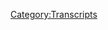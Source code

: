{{Transcript
    | title         = [[622: June 30-July 1, 2003]]
    | caption       = [https://knowledgefight.libsyn.com/622-june-30-july-1-2003 Listen to this episode on Libsyn]
    | episodeNumber = [[622: June 30-July 1, 2003|622]]
    | length        = 01:11:07
}}

{{MessageBox
    | header     = Warning: Bot Generated Content
    | text       = This transcript was automatically generated by transcription software and likely contains many mistakes and misattributions. Please check the audio for definitive quotes, attribution, and context.
    | image      = N3yvass4myg91.webp
    | imagewidth = 50px
    | id         = warning
}}

{{TranscriptBlock
    | name      = Unknown Speaker
    | timestamp = 00:00:00.000
    | text      = N-N-N-N-N-N-N-Knowledge Fight
}}

{{TranscriptBlock
    | name      = Unknown Speaker
    | timestamp = 00:00:12.960
    | text      = Dan and Jordan, I am sweating
}}

{{TranscriptBlock
    | name      = Unknown Speaker
    | timestamp = 00:00:18.039
    | text      = knowledgefight.com, it's time to pray
}}

{{TranscriptBlock
    | name      = Unknown Speaker
    | timestamp = 00:00:21.280
    | text      = I have great respect for knowledgefight
}}

{{TranscriptBlock
    | name      = Unknown Speaker
    | timestamp = 00:00:23.879
    | text      = knowledgefight
}}

{{TranscriptBlock
    | name      = Unknown Speaker
    | timestamp = 00:00:25.160
    | text      = I'm sick of them posing as if they're the good guys
}}

{{TranscriptBlock
    | name      = Unknown Speaker
    | timestamp = 00:00:27.399
    | text      = saying we are the bad guys
}}

{{TranscriptBlock
    | name      = Unknown Speaker
    | timestamp = 00:00:28.960
    | text      = knowledgefight
}}

{{TranscriptBlock
    | name      = Unknown Speaker
    | timestamp = 00:00:30.039
    | text      = Dan and Jordan, knowledgefight
}}

{{TranscriptBlock
    | name      = Unknown Speaker
    | timestamp = 00:00:32.200
    | text      = Riddle her, riddle her, riddle her
}}

{{TranscriptBlock
    | name      = Unknown Speaker
    | timestamp = 00:00:34.280
    | text      = I need, I need money
}}

{{TranscriptBlock
    | name      = Unknown Speaker
    | timestamp = 00:00:36.439
    | text      = Riddle her, riddle her, riddle her
}}

{{TranscriptBlock
    | name      = Unknown Speaker
    | timestamp = 00:00:39.359
    | text      = Andy and Kansas, Andy and Kansas
}}

{{TranscriptBlock
    | name      = Unknown Speaker
    | timestamp = 00:00:42.159
    | text      = Stop it, Andy and Kansas, Andy and Kansas
}}

{{TranscriptBlock
    | name      = Unknown Speaker
    | timestamp = 00:00:44.719
    | text      = Andy and, Andy, it's time to pray
}}

{{TranscriptBlock
    | name      = Unknown Speaker
    | timestamp = 00:00:47.119
    | text      = Andy and Kansas, you're on the air, thanks for holding
}}

{{TranscriptBlock
    | name      = Unknown Speaker
    | timestamp = 00:00:49.439
    | text      = Hello Alex, I'm a first-time caller, I'm a huge fan
}}

{{TranscriptBlock
    | name      = Unknown Speaker
    | timestamp = 00:00:51.799
    | text      = I love your room
}}

{{TranscriptBlock
    | name      = Unknown Speaker
    | timestamp = 00:00:53.000
    | text      = knowledgefight
}}

{{TranscriptBlock
    | name      = Unknown Speaker
    | timestamp = 00:00:54.079
    | text      = N-N-N-N-N-Knowledgefight.com
}}

{{TranscriptBlock
    | name      = Unknown Speaker
    | timestamp = 00:00:57.079
    | text      = I love you
}}

{{TranscriptBlock
    | name      = Unknown Speaker
    | timestamp = 00:00:59.119
    | text      = Hey everybody, welcome back to Knowledgefight, I'm Dan
}}

{{TranscriptBlock
    | name      = Unknown Speaker
    | timestamp = 00:01:01.280
    | text      = I'm Jordan
}}

{{TranscriptBlock
    | name      = Unknown Speaker
    | timestamp = 00:01:02.000
    | text      = We're a couple dudes, like to sit around, worship at the altar of Selene
}}

{{TranscriptBlock
    | name      = Unknown Speaker
    | timestamp = 00:01:04.840
    | text      = and talk a little bit about Alex Jones
}}

{{TranscriptBlock
    | name      = Unknown Speaker
    | timestamp = 00:01:07.120
    | text      = Oh indeed we are, Dan
}}

{{TranscriptBlock
    | name      = Unknown Speaker
    | timestamp = 00:01:08.760
    | text      = Jordan
}}

{{TranscriptBlock
    | name      = Unknown Speaker
    | timestamp = 00:01:09.319
    | text      = Dan!
}}

{{TranscriptBlock
    | name      = Unknown Speaker
    | timestamp = 00:01:09.840
    | text      = Jordan
}}

{{TranscriptBlock
    | name      = Unknown Speaker
    | timestamp = 00:01:10.400
    | text      = Quick question for ya
}}

{{TranscriptBlock
    | name      = Unknown Speaker
    | timestamp = 00:01:11.280
    | text      = What's up?
}}

{{TranscriptBlock
    | name      = Unknown Speaker
    | timestamp = 00:01:11.719
    | text      = What's your bright spot today?
}}

{{TranscriptBlock
    | name      = Unknown Speaker
    | timestamp = 00:01:12.680
    | text      = My bright spot today is a little bit iffy, kind of
}}

{{TranscriptBlock
    | name      = Unknown Speaker
    | timestamp = 00:01:15.079
    | text      = Um, I am not proud of this
}}

{{TranscriptBlock
    | name      = Unknown Speaker
    | timestamp = 00:01:17.359
    | text      = Um, but I decided to order Papa John's the other day
}}

{{TranscriptBlock
    | name      = Unknown Speaker
    | timestamp = 00:01:21.239
    | text      = Oh no, oh no!
}}

{{TranscriptBlock
    | name      = Unknown Speaker
    | timestamp = 00:01:23.680
    | text      = I was curious
}}

{{TranscriptBlock
    | name      = Unknown Speaker
    | timestamp = 00:01:25.040
    | text      = I hadn't had it in maybe a decade, probably haven't had Papa John's
}}

{{TranscriptBlock
    | name      = Unknown Speaker
    | timestamp = 00:01:28.719
    | text      = and I just, you know those memories of the garlic sauce?
}}

{{TranscriptBlock
    | name      = Unknown Speaker
    | timestamp = 00:01:33.239
    | text      = I don't, I have the n-word memories, but not the garlic sauce
}}

{{TranscriptBlock
    | name      = Unknown Speaker
    | timestamp = 00:01:35.959
    | text      = I don't like the man
}}

{{TranscriptBlock
    | name      = Unknown Speaker
    | timestamp = 00:01:37.680
    | text      = Certainly don't like the man, but it was the pizza that would be around in shitty places
}}

{{TranscriptBlock
    | name      = Unknown Speaker
    | timestamp = 00:01:42.599
    | text      = Oh totally
}}

{{TranscriptBlock
    | name      = Unknown Speaker
    | timestamp = 00:01:43.400
    | text      = Youth group pizza
}}

{{TranscriptBlock
    | name      = Unknown Speaker
    | timestamp = 00:01:44.359
    | text      = Youth group pizza 100, yeah
}}

{{TranscriptBlock
    | name      = Unknown Speaker
    | timestamp = 00:01:46.159
    | text      = And the garlic sauce, it just like, it sticks out in your mind, you love it
}}

{{TranscriptBlock
    | name      = Unknown Speaker
    | timestamp = 00:01:50.280
    | text      = And uh, boof, nothing lived up to
}}

{{TranscriptBlock
    | name      = Unknown Speaker
    | timestamp = 00:01:55.840
    | text      = The pizza was terrible
}}

{{TranscriptBlock
    | name      = Unknown Speaker
    | timestamp = 00:01:57.159
    | text      = Imagine, no I mean
}}

{{TranscriptBlock
    | name      = Unknown Speaker
    | timestamp = 00:01:58.200
    | text      = Uh, the crust was okay, the garlic sauce was not as good as everyone else
}}

{{TranscriptBlock
    | name      = Unknown Speaker
    | timestamp = 00:02:02.799
    | text      = The garlic butter
}}

{{TranscriptBlock
    | name      = Unknown Speaker
    | timestamp = 00:02:04.120
    | text      = When I was growing up, the Pizza Hut buffet was the height of dining
}}

{{TranscriptBlock
    | name      = Unknown Speaker
    | timestamp = 00:02:09.960
    | text      = That's the best
}}

{{TranscriptBlock
    | name      = Unknown Speaker
    | timestamp = 00:02:10.599
    | text      = Yeah, it's so good
}}

{{TranscriptBlock
    | name      = Unknown Speaker
    | timestamp = 00:02:11.599
    | text      = When Pizza Hut got rid of the buffet, it's, why?
}}

{{TranscriptBlock
    | name      = Unknown Speaker
    | timestamp = 00:02:13.719
    | text      = What's the point?
}}

{{TranscriptBlock
    | name      = Unknown Speaker
    | timestamp = 00:02:14.319
    | text      = Why even go?
}}

{{TranscriptBlock
    | name      = Unknown Speaker
    | timestamp = 00:02:14.599
    | text      = What's the point?
}}

{{TranscriptBlock
    | name      = Unknown Speaker
    | timestamp = 00:02:15.479
    | text      = Same with the KFC had a buffet for a while
}}

{{TranscriptBlock
    | name      = Unknown Speaker
    | timestamp = 00:02:17.680
    | text      = KFC's buffet was where my grandma was every Friday
}}

{{TranscriptBlock
    | name      = Unknown Speaker
    | timestamp = 00:02:21.800
    | text      = It was the best
}}

{{TranscriptBlock
    | name      = Unknown Speaker
    | timestamp = 00:02:22.759
    | text      = That was their tradition
}}

{{TranscriptBlock
    | name      = Unknown Speaker
    | timestamp = 00:02:24.560
    | text      = When Pizza Hut didn't have the buffet or anything a little bit later, we had CC's Pizza
}}

{{TranscriptBlock
    | name      = Unknown Speaker
    | timestamp = 00:02:31.319
    | text      = Oh yeah, I remember CC's Pizza
}}

{{TranscriptBlock
    | name      = Unknown Speaker
    | timestamp = 00:02:33.120
    | text      = And that was where we would go, we'd get
}}

{{TranscriptBlock
    | name      = Unknown Speaker
    | timestamp = 00:02:34.759
    | text      = That was the worst pizza
}}

{{TranscriptBlock
    | name      = Unknown Speaker
    | timestamp = 00:02:35.719
    | text      = Smoke a big blunt
}}

{{TranscriptBlock
    | name      = Unknown Speaker
    | timestamp = 00:02:36.759
    | text      = Yeah
}}

{{TranscriptBlock
    | name      = Unknown Speaker
    | timestamp = 00:02:38.159
    | text      = See how many pizzas and cinnamon rolls we could eat
}}

{{TranscriptBlock
    | name      = Unknown Speaker
    | timestamp = 00:02:40.960
    | text      = Yeah, that's what, that's what, the Pizza Hut buffet, because it's gone in your memory, you're kind of like
}}

{{TranscriptBlock
    | name      = Unknown Speaker
    | timestamp = 00:02:46.599
    | text      = That was pretty great, remember?
}}

{{TranscriptBlock
    | name      = Unknown Speaker
    | timestamp = 00:02:48.280
    | text      = CC's Pizza, garbage
}}

{{TranscriptBlock
    | name      = Unknown Speaker
    | timestamp = 00:02:50.159
    | text      = While you were there, when you were old, when you were a kid, garbage
}}

{{TranscriptBlock
    | name      = Unknown Speaker
    | timestamp = 00:02:53.840
    | text      = You think that because it's still accessible
}}

{{TranscriptBlock
    | name      = Unknown Speaker
    | timestamp = 00:02:55.919
    | text      = Like, you could actually go revisit it
}}

{{TranscriptBlock
    | name      = Unknown Speaker
    | timestamp = 00:02:59.039
    | text      = But I guess you could order a Pizza Hut pizza
}}

{{TranscriptBlock
    | name      = Unknown Speaker
    | timestamp = 00:03:01.520
    | text      = And probably, I remember that being kind of gross
}}

{{TranscriptBlock
    | name      = Unknown Speaker
    | timestamp = 00:03:04.080
    | text      = Oh, that's so gross
}}

{{TranscriptBlock
    | name      = Unknown Speaker
    | timestamp = 00:03:05.120
    | text      = Anyway, Papa John's
}}

{{TranscriptBlock
    | name      = Unknown Speaker
    | timestamp = 00:03:07.120
    | text      = Yeah
}}

{{TranscriptBlock
    | name      = Unknown Speaker
    | timestamp = 00:03:07.479
    | text      = They're terrible
}}

{{TranscriptBlock
    | name      = Unknown Speaker
    | timestamp = 00:03:09.919
    | text      = Trying new things
}}

{{TranscriptBlock
    | name      = Unknown Speaker
    | timestamp = 00:03:11.280
    | text      = My bright spot is kind of reaffirming that, I guess
}}

{{TranscriptBlock
    | name      = Unknown Speaker
    | timestamp = 00:03:13.560
    | text      = Yeah, yeah
}}

{{TranscriptBlock
    | name      = Unknown Speaker
    | timestamp = 00:03:14.319
    | text      = Anyway, what about you? What's up?
}}

{{TranscriptBlock
    | name      = Unknown Speaker
    | timestamp = 00:03:16.000
    | text      = My bright spot, Dan, is, I don't know if you've heard me talk about this before
}}

{{TranscriptBlock
    | name      = Unknown Speaker
    | timestamp = 00:03:21.639
    | text      = But there was a live-action Cowboy Bebop
}}

{{TranscriptBlock
    | name      = Unknown Speaker
    | timestamp = 00:03:24.800
    | text      = Oh, yeah, yeah, yeah
}}

{{TranscriptBlock
    | name      = Unknown Speaker
    | timestamp = 00:03:25.800
    | text      = So it came out, and I've watched all of it
}}

{{TranscriptBlock
    | name      = Unknown Speaker
    | timestamp = 00:03:28.240
    | text      = It is a bright spot
}}

{{TranscriptBlock
    | name      = Unknown Speaker
    | timestamp = 00:03:29.599
    | text      = Nice
}}

{{TranscriptBlock
    | name      = Unknown Speaker
    | timestamp = 00:03:30.039
    | text      = Because John Cho as Spike is incredible
}}

{{TranscriptBlock
    | name      = Unknown Speaker
    | timestamp = 00:03:34.560
    | text      = Everything else is kind of so-so
}}

{{TranscriptBlock
    | name      = Unknown Speaker
    | timestamp = 00:03:36.599
    | text      = Yoko Kanno upped it another level
}}

{{TranscriptBlock
    | name      = Unknown Speaker
    | timestamp = 00:03:39.560
    | text      = I like that John Cho quite a bit
}}

{{TranscriptBlock
    | name      = Unknown Speaker
    | timestamp = 00:03:41.080
    | text      = Oh, he's great
}}

{{TranscriptBlock
    | name      = Unknown Speaker
    | timestamp = 00:03:41.680
    | text      = Yeah
}}

{{TranscriptBlock
    | name      = Unknown Speaker
    | timestamp = 00:03:42.159
    | text      = But they did
}}

{{TranscriptBlock
    | name      = Unknown Speaker
    | timestamp = 00:03:43.080
    | text      = To think he started as one of, the most guys
}}

{{TranscriptBlock
    | name      = Unknown Speaker
    | timestamp = 00:03:45.800
    | text      = Yeah, yeah, yeah
}}

{{TranscriptBlock
    | name      = Unknown Speaker
    | timestamp = 00:03:46.400
    | text      = In American Pie
}}

{{TranscriptBlock
    | name      = Unknown Speaker
    | timestamp = 00:03:47.319
    | text      = Oh, really? That's right
}}

{{TranscriptBlock
    | name      = Unknown Speaker
    | timestamp = 00:03:48.919
    | text      = Holy shit
}}

{{TranscriptBlock
    | name      = Unknown Speaker
    | timestamp = 00:03:49.840
    | text      = To think he started there, and then he went to Harold and Kumar
}}

{{TranscriptBlock
    | name      = Unknown Speaker
    | timestamp = 00:03:52.840
    | text      = And then, he's a really good actor
}}

{{TranscriptBlock
    | name      = Unknown Speaker
    | timestamp = 00:03:55.240
    | text      = He's great, yeah
}}

{{TranscriptBlock
    | name      = Unknown Speaker
    | timestamp = 00:03:56.400
    | text      = He's even good in that Flash Forward show
}}

{{TranscriptBlock
    | name      = Unknown Speaker
    | timestamp = 00:03:59.639
    | text      = That was a disaster
}}

{{TranscriptBlock
    | name      = Unknown Speaker
    | timestamp = 00:04:00.599
    | text      = But the problem with it, and the reason that the whole show is garbage
}}

{{TranscriptBlock
    | name      = Unknown Speaker
    | timestamp = 00:04:05.080
    | text      = Is because they did my man Vicious and Julia Dirty
}}

{{TranscriptBlock
    | name      = Unknown Speaker
    | timestamp = 00:04:08.800
    | text      = Oh, no
}}

{{TranscriptBlock
    | name      = Unknown Speaker
    | timestamp = 00:04:09.240
    | text      = They suck in this show
}}

{{TranscriptBlock
    | name      = Unknown Speaker
    | timestamp = 00:04:12.159
    | text      = Those are characters?
}}

{{TranscriptBlock
    | name      = Unknown Speaker
    | timestamp = 00:04:13.000
    | text      = Yeah, yeah
}}

{{TranscriptBlock
    | name      = Unknown Speaker
    | timestamp = 00:04:13.680
    | text      = In the original show, you meet Julia only at the very end
}}

{{TranscriptBlock
    | name      = Unknown Speaker
    | timestamp = 00:04:17.560
    | text      = And she's awesome
}}

{{TranscriptBlock
    | name      = Unknown Speaker
    | timestamp = 00:04:18.959
    | text      = The first time you meet her, because she's the long-lost love interest
}}

{{TranscriptBlock
    | name      = Unknown Speaker
    | timestamp = 00:04:23.399
    | text      = The one that got away in a horrible death incident kind of situation
}}

{{TranscriptBlock
    | name      = Unknown Speaker
    | timestamp = 00:04:27.920
    | text      = And then she shows up, riding a car, getting chased by bad guys
}}

{{TranscriptBlock
    | name      = Unknown Speaker
    | timestamp = 00:04:32.279
    | text      = And then firing back, and then Faye jumps in
}}

{{TranscriptBlock
    | name      = Unknown Speaker
    | timestamp = 00:04:34.120
    | text      = And they're a badass Thelma and Louise instantly
}}

{{TranscriptBlock
    | name      = Unknown Speaker
    | timestamp = 00:04:37.319
    | text      = You love Julia
}}

{{TranscriptBlock
    | name      = Unknown Speaker
    | timestamp = 00:04:38.480
    | text      = Great
}}

{{TranscriptBlock
    | name      = Unknown Speaker
    | timestamp = 00:04:38.920
    | text      = In this show, she's like
}}

{{TranscriptBlock
    | name      = Unknown Speaker
    | timestamp = 00:04:40.439
    | text      = Oh, save me all this, and then Vicious, Vicious is the shark from Jaws
}}

{{TranscriptBlock
    | name      = Unknown Speaker
    | timestamp = 00:04:45.120
    | text      = You only see him when someone's about to get their head cut off
}}

{{TranscriptBlock
    | name      = Unknown Speaker
    | timestamp = 00:04:47.920
    | text      = His name's Vicious
}}

{{TranscriptBlock
    | name      = Unknown Speaker
    | timestamp = 00:04:48.759
    | text      = His name's Vicious, right?
}}

{{TranscriptBlock
    | name      = Unknown Speaker
    | timestamp = 00:04:50.480
    | text      = In this show, he's like
}}

{{TranscriptBlock
    | name      = Unknown Speaker
    | timestamp = 00:04:51.800
    | text      = Oh, I'm gonna help you, Julia
}}

{{TranscriptBlock
    | name      = Unknown Speaker
    | timestamp = 00:04:53.639
    | text      = It's awful, it's awful
}}

{{TranscriptBlock
    | name      = Unknown Speaker
    | timestamp = 00:04:55.560
    | text      = They ruined it
}}

{{TranscriptBlock
    | name      = Unknown Speaker
    | timestamp = 00:04:56.319
    | text      = I'm sorry
}}

{{TranscriptBlock
    | name      = Unknown Speaker
    | timestamp = 00:04:57.040
    | text      = They ruined it, but otherwise, the show's great
}}

{{TranscriptBlock
    | name      = Unknown Speaker
    | timestamp = 00:04:58.879
    | text      = Okay
}}

{{TranscriptBlock
    | name      = Unknown Speaker
    | timestamp = 00:05:00.439
    | text      = I feel like I'm not gonna watch it based on
}}

{{TranscriptBlock
    | name      = Unknown Speaker
    | timestamp = 00:05:02.079
    | text      = Don't watch it, it's garbage
}}

{{TranscriptBlock
    | name      = Unknown Speaker
    | timestamp = 00:05:03.720
    | text      = Alright
}}

{{TranscriptBlock
    | name      = Unknown Speaker
    | timestamp = 00:05:05.040
    | text      = So, Jordan, today we have an episode from the past to discuss
}}

{{TranscriptBlock
    | name      = Unknown Speaker
    | timestamp = 00:05:09.759
    | text      = This is an episode of June 30th and July 1st, 2003
}}

{{TranscriptBlock
    | name      = Unknown Speaker
    | timestamp = 00:05:14.399
    | text      = Alright
}}

{{TranscriptBlock
    | name      = Unknown Speaker
    | timestamp = 00:05:15.839
    | text      = This is a monumental episode, I must say
}}

{{TranscriptBlock
    | name      = Unknown Speaker
    | timestamp = 00:05:19.079
    | text      = Because a wrench gets thrown into the gears, as it were, of some things that we've been tracking in the past
}}

{{TranscriptBlock
    | name      = Unknown Speaker
    | timestamp = 00:05:26.639
    | text      = We may have been a little wrong about some things
}}

{{TranscriptBlock
    | name      = Unknown Speaker
    | timestamp = 00:05:30.920
    | text      = And we will find out about that here today
}}

{{TranscriptBlock
    | name      = Unknown Speaker
    | timestamp = 00:05:32.759
    | text      = But first, let's say hello to some new wonks
}}

{{TranscriptBlock
    | name      = Unknown Speaker
    | timestamp = 00:05:36.480
    | text      = So first, Jenny Bento, thank you so much
}}

{{TranscriptBlock
    | name      = Unknown Speaker
    | timestamp = 00:05:38.920
    | text      = You are now a policy wonk
}}

{{TranscriptBlock
    | name      = Unknown Speaker
    | timestamp = 00:05:40.160
    | text      = I'm a policy wonk
}}

{{TranscriptBlock
    | name      = Unknown Speaker
    | timestamp = 00:05:41.079
    | text      = Thanks, Jenny
}}

{{TranscriptBlock
    | name      = Unknown Speaker
    | timestamp = 00:05:41.800
    | text      = Thank you
}}

{{TranscriptBlock
    | name      = Unknown Speaker
    | timestamp = 00:05:42.399
    | text      = Next, Nessie, the disciple of Lady Selene, thank you so much
}}

{{TranscriptBlock
    | name      = Unknown Speaker
    | timestamp = 00:05:45.319
    | text      = You are now a policy wonk
}}

{{TranscriptBlock
    | name      = Unknown Speaker
    | timestamp = 00:05:46.720
    | text      = I'm a policy wonk
}}

{{TranscriptBlock
    | name      = Unknown Speaker
    | timestamp = 00:05:47.680
    | text      = Thanks, Nessie
}}

{{TranscriptBlock
    | name      = Unknown Speaker
    | timestamp = 00:05:48.560
    | text      = Thank you, next, congratulations, Alex and Trevor, on your engagement
}}

{{TranscriptBlock
    | name      = Unknown Speaker
    | timestamp = 00:05:51.519
    | text      = I love you, this is Jess!
}}

{{TranscriptBlock
    | name      = Unknown Speaker
    | timestamp = 00:05:52.800
    | text      = Exclamation point, thank you so much
}}

{{TranscriptBlock
    | name      = Unknown Speaker
    | timestamp = 00:05:54.279
    | text      = You are now a policy wonk
}}

{{TranscriptBlock
    | name      = Unknown Speaker
    | timestamp = 00:05:55.600
    | text      = I'm a policy wonk
}}

{{TranscriptBlock
    | name      = Unknown Speaker
    | timestamp = 00:05:56.680
    | text      = Thanks, Jess
}}

{{TranscriptBlock
    | name      = Unknown Speaker
    | timestamp = 00:05:57.560
    | text      = Thank you, next, Mr. Toad loves double layered carrot cake
}}

{{TranscriptBlock
    | name      = Unknown Speaker
    | timestamp = 00:06:00.600
    | text      = Thank you so much, you are now a policy wonk
}}

{{TranscriptBlock
    | name      = Unknown Speaker
    | timestamp = 00:06:02.720
    | text      = I'm a policy wonk
}}

{{TranscriptBlock
    | name      = Unknown Speaker
    | timestamp = 00:06:03.680
    | text      = Thank you very much, Mr. Toad
}}

{{TranscriptBlock
    | name      = Unknown Speaker
    | timestamp = 00:06:05.040
    | text      = I'm really worried that sometimes, like, names like that, that I've, like
}}

{{TranscriptBlock
    | name      = Unknown Speaker
    | timestamp = 00:06:08.639
    | text      = Right
}}

{{TranscriptBlock
    | name      = Unknown Speaker
    | timestamp = 00:06:09.120
    | text      = I've triggered an assassin or something
}}

{{TranscriptBlock
    | name      = Unknown Speaker
    | timestamp = 00:06:11.399
    | text      = Like, that's a code word
}}

{{TranscriptBlock
    | name      = Unknown Speaker
    | timestamp = 00:06:13.360
    | text      = There's a sleeper agent somewhere
}}

{{TranscriptBlock
    | name      = Unknown Speaker
    | timestamp = 00:06:15.040
    | text      = Right, you have to read the first letter of each of the names in order to get the actual message
}}

{{TranscriptBlock
    | name      = Unknown Speaker
    | timestamp = 00:06:20.000
    | text      = I'm very worried sometimes when people send me very cryptic names
}}

{{TranscriptBlock
    | name      = Unknown Speaker
    | timestamp = 00:06:24.279
    | text      = We got a technocrat to say hello to, so Sludge Factory, hello and thank you, you are now a technocrat
}}

{{TranscriptBlock
    | name      = Unknown Speaker
    | timestamp = 00:06:29.399
    | text      = I'm a policy wonk
}}

{{TranscriptBlock
    | name      = Unknown Speaker
    | timestamp = 00:06:30.600
    | text      = Crikey, mate, that's fantastic, have yourself a brew
}}

{{TranscriptBlock
    | name      = Unknown Speaker
    | timestamp = 00:06:33.639
    | text      = How's your 401k doing, bro?
}}

{{TranscriptBlock
    | name      = Unknown Speaker
    | timestamp = 00:06:35.160
    | text      = Alright, we gotta go full tilt boogie on this Watson, alright?
}}

{{TranscriptBlock
    | name      = Unknown Speaker
    | timestamp = 00:06:37.959
    | text      = Let's just get down to business
}}

{{TranscriptBlock
    | name      = Unknown Speaker
    | timestamp = 00:06:39.160
    | text      = We ain't making that money off that heroin
}}

{{TranscriptBlock
    | name      = Unknown Speaker
    | timestamp = 00:06:41.240
    | text      = Why are you pimps so good?
}}

{{TranscriptBlock
    | name      = Unknown Speaker
    | timestamp = 00:06:42.959
    | text      = My neck is freakishly large
}}

{{TranscriptBlock
    | name      = Unknown Speaker
    | timestamp = 00:06:44.920
    | text      = I declare info war on you
}}

{{TranscriptBlock
    | name      = Unknown Speaker
    | timestamp = 00:06:47.600
    | text      = So, we jump in here, end of the month, June the 30th
}}

{{TranscriptBlock
    | name      = Unknown Speaker
    | timestamp = 00:06:52.920
    | text      = Yes
}}

{{TranscriptBlock
    | name      = Unknown Speaker
    | timestamp = 00:06:53.319
    | text      = The day is the 30th
}}

{{TranscriptBlock
    | name      = Unknown Speaker
    | timestamp = 00:06:55.120
    | text      = That's 6-30, 03
}}

{{TranscriptBlock
    | name      = Unknown Speaker
    | timestamp = 00:06:57.959
    | text      = 03
}}

{{TranscriptBlock
    | name      = Unknown Speaker
    | timestamp = 00:06:58.480
    | text      = Gotcha
}}

{{TranscriptBlock
    | name      = Unknown Speaker
    | timestamp = 00:06:59.199
    | text      = Three years after Y2K
}}

{{TranscriptBlock
    | name      = Unknown Speaker
    | timestamp = 00:07:03.920
    | text      = We start at the beginning of the episode here
}}

{{TranscriptBlock
    | name      = Unknown Speaker
    | timestamp = 00:07:05.560
    | text      = and Alex announces a guest that he's going to have, which is really bizarre
}}

{{TranscriptBlock
    | name      = Unknown Speaker
    | timestamp = 00:07:11.079
    | text      = Yeah
}}

{{TranscriptBlock
    | name      = Unknown Speaker
    | timestamp = 00:07:11.600
    | text      = Coming up in about 30 minutes, Mike Hansen, who's done camera work for me and worked on my TV show here in Austin
}}

{{TranscriptBlock
    | name      = Unknown Speaker
    | timestamp = 00:07:17.839
    | text      = is gonna be joining me, he runs a fireworks stand trying to raise money for his run
}}

{{TranscriptBlock
    | name      = Unknown Speaker
    | timestamp = 00:07:23.360
    | text      = for political office here in Austin, this time as a county constable
}}

{{TranscriptBlock
    | name      = Unknown Speaker
    | timestamp = 00:07:28.800
    | text      = He's running for constable
}}

{{TranscriptBlock
    | name      = Unknown Speaker
    | timestamp = 00:07:29.879
    | text      = Constable?
}}

{{TranscriptBlock
    | name      = Unknown Speaker
    | timestamp = 00:07:30.680
    | text      = Yep
}}

{{TranscriptBlock
    | name      = Unknown Speaker
    | timestamp = 00:07:31.240
    | text      = Is that a thing you can be still?
}}

{{TranscriptBlock
    | name      = Unknown Speaker
    | timestamp = 00:07:32.279
    | text      = It is, yeah
}}

{{TranscriptBlock
    | name      = Unknown Speaker
    | timestamp = 00:07:33.399
    | text      = You like deliver summonses and stuff like that
}}

{{TranscriptBlock
    | name      = Unknown Speaker
    | timestamp = 00:07:35.920
    | text      = I think you can do traffic stops
}}

{{TranscriptBlock
    | name      = Unknown Speaker
    | timestamp = 00:07:37.839
    | text      = If you're a constable
}}

{{TranscriptBlock
    | name      = Unknown Speaker
    | timestamp = 00:07:38.920
    | text      = I think so, yeah
}}

{{TranscriptBlock
    | name      = Unknown Speaker
    | timestamp = 00:07:39.800
    | text      = I think you can give people tickets, in Texas at least
}}

{{TranscriptBlock
    | name      = Unknown Speaker
    | timestamp = 00:07:42.079
    | text      = Alright, I mean, can you also work for Scotland Yard?
}}

{{TranscriptBlock
    | name      = Unknown Speaker
    | timestamp = 00:07:44.879
    | text      = Yes
}}

{{TranscriptBlock
    | name      = Unknown Speaker
    | timestamp = 00:07:45.279
    | text      = Okay, good
}}

{{TranscriptBlock
    | name      = Unknown Speaker
    | timestamp = 00:07:45.839
    | text      = So, Alex's cameraman, Mike Hansen
}}

{{TranscriptBlock
    | name      = Unknown Speaker
    | timestamp = 00:07:49.639
    | text      = He's the guy who went along with Alex and Jon Ronson to Bohemian Grove
}}

{{TranscriptBlock
    | name      = Unknown Speaker
    | timestamp = 00:07:54.959
    | text      = Alex's longtime buddy and noted weirdo
}}

{{TranscriptBlock
    | name      = Unknown Speaker
    | timestamp = 00:07:59.360
    | text      = Apparently, he is running a giant fireworks stand in order to fund his run for constable
}}

{{TranscriptBlock
    | name      = Unknown Speaker
    | timestamp = 00:08:06.879
    | text      = Right
}}

{{TranscriptBlock
    | name      = Unknown Speaker
    | timestamp = 00:08:07.279
    | text      = And apparently he also has a little bit of a history of failing to run for offices in the past
}}

{{TranscriptBlock
    | name      = Unknown Speaker
    | timestamp = 00:08:12.879
    | text      = He seems to fancy himself a bit of a political also-ran
}}

{{TranscriptBlock
    | name      = Unknown Speaker
    | timestamp = 00:08:17.759
    | text      = Well, I think what's strange about that is that despite constable being a thoroughly British word
}}

{{TranscriptBlock
    | name      = Unknown Speaker
    | timestamp = 00:08:24.120
    | text      = I don't think there's a more American thing you can do than run a fireworks stand
}}

{{TranscriptBlock
    | name      = Unknown Speaker
    | timestamp = 00:08:28.319
    | text      = Running to become a constable
}}

{{TranscriptBlock
    | name      = Unknown Speaker
    | timestamp = 00:08:29.839
    | text      = Yeah
}}

{{TranscriptBlock
    | name      = Unknown Speaker
    | timestamp = 00:08:30.240
    | text      = That's the most American, that's the Declaration of Independence
}}

{{TranscriptBlock
    | name      = Unknown Speaker
    | timestamp = 00:08:33.480
    | text      = It's not their fireworks stand, it's someone else's
}}

{{TranscriptBlock
    | name      = Unknown Speaker
    | timestamp = 00:08:37.000
    | text      = Okay
}}

{{TranscriptBlock
    | name      = Unknown Speaker
    | timestamp = 00:08:37.320
    | text      = I think
}}

{{TranscriptBlock
    | name      = Unknown Speaker
    | timestamp = 00:08:38.320
    | text      = And quite honestly, he might just have a job at this fireworks stand
}}

{{TranscriptBlock
    | name      = Unknown Speaker
    | timestamp = 00:08:42.000
    | text      = Right
}}

{{TranscriptBlock
    | name      = Unknown Speaker
    | timestamp = 00:08:42.320
    | text      = I don't know
}}

{{TranscriptBlock
    | name      = Unknown Speaker
    | timestamp = 00:08:43.639
    | text      = So, the story that Mike is gonna come on and tell is that he heard some noises in the night
}}

{{TranscriptBlock
    | name      = Unknown Speaker
    | timestamp = 00:08:50.480
    | text      = Because he also apparently sleeps at the fireworks stand
}}

{{TranscriptBlock
    | name      = Unknown Speaker
    | timestamp = 00:08:54.600
    | text      = Not sure
}}

{{TranscriptBlock
    | name      = Unknown Speaker
    | timestamp = 00:08:55.480
    | text      = Okay, alright
}}

{{TranscriptBlock
    | name      = Unknown Speaker
    | timestamp = 00:08:55.960
    | text      = He heard some noises in the night and he thought it was like an animal or something
}}

{{TranscriptBlock
    | name      = Unknown Speaker
    | timestamp = 00:08:59.519
    | text      = Sure
}}

{{TranscriptBlock
    | name      = Unknown Speaker
    | timestamp = 00:08:59.840
    | text      = So he grabbed his gun and ran out in his underwear and found people robbing the place
}}

{{TranscriptBlock
    | name      = Unknown Speaker
    | timestamp = 00:09:07.440
    | text      = Okay
}}

{{TranscriptBlock
    | name      = Unknown Speaker
    | timestamp = 00:09:07.720
    | text      = And so he held two of the three of them at gunpoint
}}

{{TranscriptBlock
    | name      = Unknown Speaker
    | timestamp = 00:09:10.000
    | text      = Okay
}}

{{TranscriptBlock
    | name      = Unknown Speaker
    | timestamp = 00:09:10.480
    | text      = And then got the police to come and they arrested him
}}

{{TranscriptBlock
    | name      = Unknown Speaker
    | timestamp = 00:09:12.799
    | text      = Wow
}}

{{TranscriptBlock
    | name      = Unknown Speaker
    | timestamp = 00:09:13.360
    | text      = And so they're thrilled because this is a good guy with a gun
}}

{{TranscriptBlock
    | name      = Unknown Speaker
    | timestamp = 00:09:17.919
    | text      = Oh, totally
}}

{{TranscriptBlock
    | name      = Unknown Speaker
    | timestamp = 00:09:18.879
    | text      = Absolutely
}}

{{TranscriptBlock
    | name      = Unknown Speaker
    | timestamp = 00:09:19.639
    | text      = This is a man who deserves to be constable
}}

{{TranscriptBlock
    | name      = Unknown Speaker
    | timestamp = 00:09:21.519
    | text      = Right
}}

{{TranscriptBlock
    | name      = Unknown Speaker
    | timestamp = 00:09:21.879
    | text      = So they, it might be Spawn-Con for his run for constable
}}

{{TranscriptBlock
    | name      = Unknown Speaker
    | timestamp = 00:09:29.159
    | text      = Yeah, it's a boring interview and Mike Hanson just tells the story and guess what?
}}

{{TranscriptBlock
    | name      = Unknown Speaker
    | timestamp = 00:09:34.600
    | text      = He comes back like two days later and tells the same story
}}

{{TranscriptBlock
    | name      = Unknown Speaker
    | timestamp = 00:09:37.919
    | text      = It's ridiculous
}}

{{TranscriptBlock
    | name      = Unknown Speaker
    | timestamp = 00:09:39.879
    | text      = It's a good story
}}

{{TranscriptBlock
    | name      = Unknown Speaker
    | timestamp = 00:09:40.919
    | text      = It is
}}

{{TranscriptBlock
    | name      = Unknown Speaker
    | timestamp = 00:09:41.519
    | text      = It's a good story
}}

{{TranscriptBlock
    | name      = Unknown Speaker
    | timestamp = 00:09:43.399
    | text      = So we got some news out of the UK here from an article in an outlet called The Scots
}}

{{TranscriptBlock
    | name      = Unknown Speaker
    | timestamp = 00:09:51.120
    | text      = The Scotsman
}}

{{TranscriptBlock
    | name      = Unknown Speaker
    | timestamp = 00:09:52.120
    | text      = They've appointed Hanson as constable
}}

{{TranscriptBlock
    | name      = Unknown Speaker
    | timestamp = 00:09:54.240
    | text      = I wish
}}

{{TranscriptBlock
    | name      = Unknown Speaker
    | timestamp = 00:09:55.360
    | text      = Interesting Scotsman story about paganism exploding in the United Kingdom and there's a photograph
}}

{{TranscriptBlock
    | name      = Unknown Speaker
    | timestamp = 00:10:01.720
    | text      = we've had to blur which you can link through to the original Scotsman article with a giant
}}

{{TranscriptBlock
    | name      = Unknown Speaker
    | timestamp = 00:10:07.039
    | text      = satanic orgy going on basically, they're all dancing around naked and it's becoming the
}}

{{TranscriptBlock
    | name      = Unknown Speaker
    | timestamp = 00:10:14.840
    | text      = fashionable thing, you know, the young people are all getting involved and they burn effigies
}}

{{TranscriptBlock
    | name      = Unknown Speaker
    | timestamp = 00:10:19.240
    | text      = and carry out these druid rituals
}}

{{TranscriptBlock
    | name      = Unknown Speaker
    | timestamp = 00:10:23.080
    | text      = Sure
}}

{{TranscriptBlock
    | name      = Unknown Speaker
    | timestamp = 00:10:23.799
    | text      = And they claim it's all fun and it's no big deal and they admit Harry Potter has helped
}}

{{TranscriptBlock
    | name      = Unknown Speaker
    | timestamp = 00:10:27.440
    | text      = promote this and now it's the fastest growing religion in the United Kingdom but they're
}}

{{TranscriptBlock
    | name      = Unknown Speaker
    | timestamp = 00:10:31.440
    | text      = also having a problem with people's dogs, cats and horses being stolen and being found
}}

{{TranscriptBlock
    | name      = Unknown Speaker
    | timestamp = 00:10:36.679
    | text      = with their hearts cut out
}}

{{TranscriptBlock
    | name      = Unknown Speaker
    | timestamp = 00:10:37.799
    | text      = Wait
}}

{{TranscriptBlock
    | name      = Unknown Speaker
    | timestamp = 00:10:38.320
    | text      = Their intestines cut out in satanic rituals but the Wiccans say that's not us
}}

{{TranscriptBlock
    | name      = Unknown Speaker
    | timestamp = 00:10:42.200
    | text      = Sure
}}

{{TranscriptBlock
    | name      = Unknown Speaker
    | timestamp = 00:10:42.799
    | text      = I failed to find evidence of this
}}

{{TranscriptBlock
    | name      = Unknown Speaker
    | timestamp = 00:10:46.080
    | text      = Also I think the fastest growing religion at this point is definitely Islaf
}}

{{TranscriptBlock
    | name      = Unknown Speaker
    | timestamp = 00:10:49.799
    | text      = Yeah, either that or, well in the UK, yes
}}

{{TranscriptBlock
    | name      = Unknown Speaker
    | timestamp = 00:10:53.320
    | text      = In the UK it's probably Harry Potterism
}}

{{TranscriptBlock
    | name      = Unknown Speaker
    | timestamp = 00:10:58.639
    | text      = I just want to say, and I want to get this out there, okay?
}}

{{TranscriptBlock
    | name      = Unknown Speaker
    | timestamp = 00:11:02.320
    | text      = Dancing around naked is a long way from an orgy
}}

{{TranscriptBlock
    | name      = Unknown Speaker
    | timestamp = 00:11:05.279
    | text      = True
}}

{{TranscriptBlock
    | name      = Unknown Speaker
    | timestamp = 00:11:06.279
    | text      = Okay, now it's not as far away from an orgy as dancing around with your clothes on
}}

{{TranscriptBlock
    | name      = Unknown Speaker
    | timestamp = 00:11:09.360
    | text      = Sure
}}

{{TranscriptBlock
    | name      = Unknown Speaker
    | timestamp = 00:11:10.000
    | text      = But it is still farther away than an orgy, you know, it takes a while to get to orgy
}}

{{TranscriptBlock
    | name      = Unknown Speaker
    | timestamp = 00:11:14.759
    | text      = There's a couple steps that are still required after this point
}}

{{TranscriptBlock
    | name      = Unknown Speaker
    | timestamp = 00:11:17.120
    | text      = Yeah
}}

{{TranscriptBlock
    | name      = Unknown Speaker
    | timestamp = 00:11:18.120
    | text      = I agree, I agree, Alex doesn't deal with that and whatever, so apparently there's a lot
}}

{{TranscriptBlock
    | name      = Unknown Speaker
    | timestamp = 00:11:22.399
    | text      = of animals that are going missing, I don't have a citation on any of this
}}

{{TranscriptBlock
    | name      = Unknown Speaker
    | timestamp = 00:11:26.600
    | text      = None?
}}

{{TranscriptBlock
    | name      = Unknown Speaker
    | timestamp = 00:11:27.120
    | text      = I think it's just sort of satanic panic adjacent nonsense
}}

{{TranscriptBlock
    | name      = Unknown Speaker
    | timestamp = 00:11:30.360
    | text      = Sounds like it
}}

{{TranscriptBlock
    | name      = Unknown Speaker
    | timestamp = 00:11:31.799
    | text      = So Alex has a commercial that he plays on this show that I found a little out of place
}}

{{TranscriptBlock
    | name      = Unknown Speaker
    | timestamp = 00:11:36.879
    | text      = I'll see if you can tell why
}}

{{TranscriptBlock
    | name      = Unknown Speaker
    | timestamp = 00:11:39.200
    | text      = I'm Patrick T. Parker for Barclay Financial, right now we're recommending the purchase
}}

{{TranscriptBlock
    | name      = Unknown Speaker
    | timestamp = 00:11:43.720
    | text      = of euro currency call options
}}

{{TranscriptBlock
    | name      = Unknown Speaker
    | timestamp = 00:11:45.919
    | text      = The budget and trade deficits are going through the roof
}}

{{TranscriptBlock
    | name      = Unknown Speaker
    | timestamp = 00:11:48.159
    | text      = The dollar is dropping worldwide
}}

{{TranscriptBlock
    | name      = Unknown Speaker
    | timestamp = 00:11:50.360
    | text      = Could the euro be poised to move higher?
}}

{{TranscriptBlock
    | name      = Unknown Speaker
    | timestamp = 00:11:52.399
    | text      = We think so
}}

{{TranscriptBlock
    | name      = Unknown Speaker
    | timestamp = 00:11:53.279
    | text      = For a free special market report on the euro currency call Barclay Financial right now
}}

{{TranscriptBlock
    | name      = Unknown Speaker
    | timestamp = 00:11:57.600
    | text      = Call 800-348-4100, that's 800-348-4100
}}

{{TranscriptBlock
    | name      = Unknown Speaker
    | timestamp = 00:12:02.759
    | text      = What?
}}

{{TranscriptBlock
    | name      = Unknown Speaker
    | timestamp = 00:12:03.759
    | text      = What?
}}

{{TranscriptBlock
    | name      = Unknown Speaker
    | timestamp = 00:12:04.759
    | text      = Uh, invest in the euro, says the most nationalist man there's ever been
}}

{{TranscriptBlock
    | name      = Unknown Speaker
    | timestamp = 00:12:10.279
    | text      = Invest in the euro, guy who thinks the EU is evil
}}

{{TranscriptBlock
    | name      = Unknown Speaker
    | timestamp = 00:12:13.960
    | text      = Yeah, and also that's not, like a call option means you think it's gonna go, you know, that
}}

{{TranscriptBlock
    | name      = Unknown Speaker
    | timestamp = 00:12:18.440
    | text      = you could be shorting it, right?
}}

{{TranscriptBlock
    | name      = Unknown Speaker
    | timestamp = 00:12:20.320
    | text      = That would be ideologically consistent, you'd be like the anti-soros shorting the globalists
}}

{{TranscriptBlock
    | name      = Unknown Speaker
    | timestamp = 00:12:27.519
    | text      = That's not what they're recommending though, they're saying the euro's poised to rise
}}

{{TranscriptBlock
    | name      = Unknown Speaker
    | timestamp = 00:12:33.919
    | text      = Yeah I thought that was very very strange
}}

{{TranscriptBlock
    | name      = Unknown Speaker
    | timestamp = 00:12:36.720
    | text      = I heard that and I'm like, you see, you have like, herb companies that are trying to save
}}

{{TranscriptBlock
    | name      = Unknown Speaker
    | timestamp = 00:12:42.879
    | text      = the Christian remnant in America
}}

{{TranscriptBlock
    | name      = Unknown Speaker
    | timestamp = 00:12:44.639
    | text      = Sure, sure
}}

{{TranscriptBlock
    | name      = Unknown Speaker
    | timestamp = 00:12:45.639
    | text      = You have the weird thing, or the weird box, or whatever the fuck that guy is
}}

{{TranscriptBlock
    | name      = Unknown Speaker
    | timestamp = 00:12:49.720
    | text      = Wow, it's a great box
}}

{{TranscriptBlock
    | name      = Unknown Speaker
    | timestamp = 00:12:52.240
    | text      = The freak box, you got the, now you're selling euros?
}}

{{TranscriptBlock
    | name      = Unknown Speaker
    | timestamp = 00:12:56.320
    | text      = What is going on?
}}

{{TranscriptBlock
    | name      = Unknown Speaker
    | timestamp = 00:12:57.320
    | text      = This is ridiculous
}}

{{TranscriptBlock
    | name      = Unknown Speaker
    | timestamp = 00:12:58.480
    | text      = I can't imagine somebody hearing a commercial from a financial group about buying or selling
}}

{{TranscriptBlock
    | name      = Unknown Speaker
    | timestamp = 00:13:04.299
    | text      = stock and thinking, well obviously they want me to make money
}}

{{TranscriptBlock
    | name      = Unknown Speaker
    | timestamp = 00:13:07.759
    | text      = Yeah, I better call and get more info
}}

{{TranscriptBlock
    | name      = Unknown Speaker
    | timestamp = 00:13:09.279
    | text      = Yeah, that's, yeah of course
}}

{{TranscriptBlock
    | name      = Unknown Speaker
    | timestamp = 00:13:10.840
    | text      = These people are really interested in strangers making money
}}

{{TranscriptBlock
    | name      = Unknown Speaker
    | timestamp = 00:13:14.240
    | text      = They've got my best interests in mind
}}

{{TranscriptBlock
    | name      = Unknown Speaker
    | timestamp = 00:13:16.399
    | text      = Yeah, for sure
}}

{{TranscriptBlock
    | name      = Unknown Speaker
    | timestamp = 00:13:18.559
    | text      = So Alex gets this call from a guy, they're discussing, this is in the context of the
}}

{{TranscriptBlock
    | name      = Unknown Speaker
    | timestamp = 00:13:25.279
    | text      = night before the caller and Alex I believe, both of them, had seen a documentary about
}}

{{TranscriptBlock
    | name      = Unknown Speaker
    | timestamp = 00:13:30.960
    | text      = like ancient Greece
}}

{{TranscriptBlock
    | name      = Unknown Speaker
    | timestamp = 00:13:31.960
    | text      = Right
}}

{{TranscriptBlock
    | name      = Unknown Speaker
    | timestamp = 00:13:32.960
    | text      = So Sparta is on the mind, and this is where we jump in with this call
}}

{{TranscriptBlock
    | name      = Unknown Speaker
    | timestamp = 00:13:38.840
    | text      = On all of our military vehicles, going back to Gulf War 1 and even prior, we now have
}}

{{TranscriptBlock
    | name      = Unknown Speaker
    | timestamp = 00:13:43.840
    | text      = like a chevron, and this is something I've noticed on the shields of all Greeks, and
}}

{{TranscriptBlock
    | name      = Unknown Speaker
    | timestamp = 00:13:50.679
    | text      = in Greek that's the letter L, and I'm really concerned as to why we dropped the star
}}

{{TranscriptBlock
    | name      = Unknown Speaker
    | timestamp = 00:13:55.919
    | text      = What the show didn't tell you was that it was a homosexual death code
}}

{{TranscriptBlock
    | name      = Unknown Speaker
    | timestamp = 00:14:00.080
    | text      = I'm sorry
}}

{{TranscriptBlock
    | name      = Unknown Speaker
    | timestamp = 00:14:01.080
    | text      = That, that held slaves
}}

{{TranscriptBlock
    | name      = Unknown Speaker
    | timestamp = 00:14:04.559
    | text      = Now and they said this is the heart of western civilization, this is what our marines are
}}

{{TranscriptBlock
    | name      = Unknown Speaker
    | timestamp = 00:14:09.279
    | text      = modeled after
}}

{{TranscriptBlock
    | name      = Unknown Speaker
    | timestamp = 00:14:10.440
    | text      = Now the one good thing that the Spartans did say was that, you know, there wasn't a question
}}

{{TranscriptBlock
    | name      = Unknown Speaker
    | timestamp = 00:14:15.100
    | text      = of fighting and standing up for what they thought was right
}}

{{TranscriptBlock
    | name      = Unknown Speaker
    | timestamp = 00:14:17.200
    | text      = See, and I stated that
}}

{{TranscriptBlock
    | name      = Unknown Speaker
    | timestamp = 00:14:18.960
    | text      = Wow, that's what you think
}}

{{TranscriptBlock
    | name      = Unknown Speaker
    | timestamp = 00:14:19.960
    | text      = That's not a question of fighting the new world order
}}

{{TranscriptBlock
    | name      = Unknown Speaker
    | timestamp = 00:14:21.039
    | text      = If you love your family, there isn't even a question
}}

{{TranscriptBlock
    | name      = Unknown Speaker
    | timestamp = 00:14:24.639
    | text      = Now that was the only good point of the film, but I found it really disturbing to see them
}}

{{TranscriptBlock
    | name      = Unknown Speaker
    | timestamp = 00:14:29.559
    | text      = really covering up what the Spartans really were
}}

{{TranscriptBlock
    | name      = Unknown Speaker
    | timestamp = 00:14:31.639
    | text      = Oh, cover up
}}

{{TranscriptBlock
    | name      = Unknown Speaker
    | timestamp = 00:14:32.879
    | text      = Ah, they've been trying to cover up that homosexual death cult for years
}}

{{TranscriptBlock
    | name      = Unknown Speaker
    | timestamp = 00:14:37.600
    | text      = Oh my god, so the caller's making an interesting association between the military and the Greek
}}

{{TranscriptBlock
    | name      = Unknown Speaker
    | timestamp = 00:14:42.720
    | text      = letter lambda, but I think this caller is a little simplistic, about just like, ah,
}}

{{TranscriptBlock
    | name      = Unknown Speaker
    | timestamp = 00:14:47.120
    | text      = it's from the shield or whatever
}}

{{TranscriptBlock
    | name      = Unknown Speaker
    | timestamp = 00:14:49.039
    | text      = If you look into it, you'll find a bunch of fraternities and sororities that are military
}}

{{TranscriptBlock
    | name      = Unknown Speaker
    | timestamp = 00:14:53.080
    | text      = in nature that use the letter lambda in their name, and even when it's not the first letter,
}}

{{TranscriptBlock
    | name      = Unknown Speaker
    | timestamp = 00:14:57.559
    | text      = like in the case of Kappa Lambda Chi, they still refer to themselves as Lambda Men
}}

{{TranscriptBlock
    | name      = Unknown Speaker
    | timestamp = 00:15:02.559
    | text      = The first women's sorority is Lambda Beta Alpha, and they even have a side organization
}}

{{TranscriptBlock
    | name      = Unknown Speaker
    | timestamp = 00:15:07.519
    | text      = for family members and ROTC cadets called the Orchids of Lambda
}}

{{TranscriptBlock
    | name      = Unknown Speaker
    | timestamp = 00:15:12.279
    | text      = The letter Lambda has been adopted by militaries throughout Western history, largely because
}}

{{TranscriptBlock
    | name      = Unknown Speaker
    | timestamp = 00:15:16.440
    | text      = it was the symbol that was on the shield of the Spartans, not of all Greeks
}}

{{TranscriptBlock
    | name      = Unknown Speaker
    | timestamp = 00:15:21.320
    | text      = The other city-states had different letters or different symbols, and the Spartans had
}}

{{TranscriptBlock
    | name      = Unknown Speaker
    | timestamp = 00:15:26.379
    | text      = this because it was in honor of their capital city, Lacedaemion
}}

{{TranscriptBlock
    | name      = Unknown Speaker
    | timestamp = 00:15:31.480
    | text      = Due to the story of the Battle of Thermopylae and the 300 Spartans who held back the Persian
}}

{{TranscriptBlock
    | name      = Unknown Speaker
    | timestamp = 00:15:36.559
    | text      = army and Xerxes, they've become the image of efficient and successful military forces
}}

{{TranscriptBlock
    | name      = Unknown Speaker
    | timestamp = 00:15:42.840
    | text      = There's a lot of aspects to this story where the details are a bit fudged, but I'm not
}}

{{TranscriptBlock
    | name      = Unknown Speaker
    | timestamp = 00:15:46.879
    | text      = here to take away any of the achievements of Leonidas, like, let him have it
}}

{{TranscriptBlock
    | name      = Unknown Speaker
    | timestamp = 00:15:50.759
    | text      = Either way, the letter Lambda is...
}}

{{TranscriptBlock
    | name      = Unknown Speaker
    | timestamp = 00:15:53.360
    | text      = Yeah, you don't want to get sued
}}

{{TranscriptBlock
    | name      = Unknown Speaker
    | timestamp = 00:15:54.840
    | text      = Right, his estate is very powerful and litigious
}}

{{TranscriptBlock
    | name      = Unknown Speaker
    | timestamp = 00:15:57.440
    | text      = Yeah
}}

{{TranscriptBlock
    | name      = Unknown Speaker
    | timestamp = 00:15:58.440
    | text      = And that's what the L is for on the shield, litigious
}}

{{TranscriptBlock
    | name      = Unknown Speaker
    | timestamp = 00:16:01.559
    | text      = The letter Lambda has had a particular significance ever since, like, throughout Western history
}}

{{TranscriptBlock
    | name      = Unknown Speaker
    | timestamp = 00:16:05.960
    | text      = And our military uses the letter to signify which company vehicles belong to, depending
}}

{{TranscriptBlock
    | name      = Unknown Speaker
    | timestamp = 00:16:10.840
    | text      = on the direction that the Lambda is facing
}}

{{TranscriptBlock
    | name      = Unknown Speaker
    | timestamp = 00:16:13.960
    | text      = Oh, that's fun
}}

{{TranscriptBlock
    | name      = Unknown Speaker
    | timestamp = 00:16:14.960
    | text      = Yeah
}}

{{TranscriptBlock
    | name      = Unknown Speaker
    | timestamp = 00:16:15.960
    | text      = I think Alex might have a slightly elementary understanding of Spartan culture, but if his
}}

{{TranscriptBlock
    | name      = Unknown Speaker
    | timestamp = 00:16:20.039
    | text      = problems with them are that they were a homosexual death cult who had slaves, he probably wouldn't
}}

{{TranscriptBlock
    | name      = Unknown Speaker
    | timestamp = 00:16:24.679
    | text      = like Athens or any Greek city-state much more
}}

{{TranscriptBlock
    | name      = Unknown Speaker
    | timestamp = 00:16:27.799
    | text      = Yeah, that was all there
}}

{{TranscriptBlock
    | name      = Unknown Speaker
    | timestamp = 00:16:28.799
    | text      = The great hero Achilles only agrees to re-enter the Trojan War after Hector kills his lover
}}

{{TranscriptBlock
    | name      = Unknown Speaker
    | timestamp = 00:16:34.379
    | text      = Patroclus and they were mermidians
}}

{{TranscriptBlock
    | name      = Unknown Speaker
    | timestamp = 00:16:37.480
    | text      = In the Theban army, there were 150 gay male couples who formed the Sacred Band of Thebes
}}

{{TranscriptBlock
    | name      = Unknown Speaker
    | timestamp = 00:16:43.279
    | text      = And the Theban army actually defeated Sparta in the battles of Tagara and Leuchetra
}}

{{TranscriptBlock
    | name      = Unknown Speaker
    | timestamp = 00:16:50.480
    | text      = And in the process, they actually unseated Sparta as the dominant force in Greece
}}

{{TranscriptBlock
    | name      = Unknown Speaker
    | timestamp = 00:16:54.720
    | text      = There were many aspects of homosexual relationships in ancient Greece, and the fact that Spartans
}}

{{TranscriptBlock
    | name      = Unknown Speaker
    | timestamp = 00:16:59.320
    | text      = engaged in some homosexuality isn't unique to them at all
}}

{{TranscriptBlock
    | name      = Unknown Speaker
    | timestamp = 00:17:03.200
    | text      = As for them being a death cult, I'm not sure what Alex means by that, so I don't know how
}}

{{TranscriptBlock
    | name      = Unknown Speaker
    | timestamp = 00:17:06.779
    | text      = to respond
}}

{{TranscriptBlock
    | name      = Unknown Speaker
    | timestamp = 00:17:08.000
    | text      = They were a culture that prioritized military strength, but I don't know if that makes them
}}

{{TranscriptBlock
    | name      = Unknown Speaker
    | timestamp = 00:17:11.720
    | text      = a death cult
}}

{{TranscriptBlock
    | name      = Unknown Speaker
    | timestamp = 00:17:13.119
    | text      = And as for the slavery thing, Sparta definitely wasn't the only city-state doing that shit
}}

{{TranscriptBlock
    | name      = Unknown Speaker
    | timestamp = 00:17:18.319
    | text      = He pretty much all did, including Athens
}}

{{TranscriptBlock
    | name      = Unknown Speaker
    | timestamp = 00:17:20.559
    | text      = I think that Alex's view of history in this case in particular is just shaped by pop culture
}}

{{TranscriptBlock
    | name      = Unknown Speaker
    | timestamp = 00:17:25.119
    | text      = things he's seen, like movies or TV shows, because what he's saying is just dumb
}}

{{TranscriptBlock
    | name      = Unknown Speaker
    | timestamp = 00:17:29.119
    | text      = Yeah
}}

{{TranscriptBlock
    | name      = Unknown Speaker
    | timestamp = 00:17:30.119
    | text      = It does not track
}}

{{TranscriptBlock
    | name      = Unknown Speaker
    | timestamp = 00:17:31.119
    | text      = It even makes very less sense considering those Greek city-states, they weren't like
}}

{{TranscriptBlock
    | name      = Unknown Speaker
    | timestamp = 00:17:38.480
    | text      = Greece, they didn't get along very well
}}

{{TranscriptBlock
    | name      = Unknown Speaker
    | timestamp = 00:17:42.160
    | text      = Yeah, there was periods of tension
}}

{{TranscriptBlock
    | name      = Unknown Speaker
    | timestamp = 00:17:44.720
    | text      = Anyway, Alex moves on from waxing philosophical about Greek history, and, look, right now
}}

{{TranscriptBlock
    | name      = Unknown Speaker
    | timestamp = 00:17:56.000
    | text      = in 2021, we know what's going on
}}

{{TranscriptBlock
    | name      = Unknown Speaker
    | timestamp = 00:17:59.119
    | text      = Forced vaccines
}}

{{TranscriptBlock
    | name      = Unknown Speaker
    | timestamp = 00:18:00.119
    | text      = Oh, sure
}}

{{TranscriptBlock
    | name      = Unknown Speaker
    | timestamp = 00:18:01.119
    | text      = Everyone's getting forced to have vaccines
}}

{{TranscriptBlock
    | name      = Unknown Speaker
    | timestamp = 00:18:02.119
    | text      = Yeah, the Greeks knew it was gonna happen too
}}

{{TranscriptBlock
    | name      = Unknown Speaker
    | timestamp = 00:18:04.000
    | text      = Here's 2003
}}

{{TranscriptBlock
    | name      = Unknown Speaker
    | timestamp = 00:18:06.000
    | text      = Bush is creating a new $6 billion fund for forced inoculation for dozens of vaccines
}}

{{TranscriptBlock
    | name      = Unknown Speaker
    | timestamp = 00:18:11.599
    | text      = Okay, so we're just doing this over and over and over again, it's always the same
}}

{{TranscriptBlock
    | name      = Unknown Speaker
    | timestamp = 00:18:15.920
    | text      = Wow, 20 years, 20 years, this is your life for Alex would be just the same two people
}}

{{TranscriptBlock
    | name      = Unknown Speaker
    | timestamp = 00:18:24.240
    | text      = being like, this is the same clip in 2003 that you got in 2005
}}

{{TranscriptBlock
    | name      = Unknown Speaker
    | timestamp = 00:18:27.920
    | text      = Oh, look at you being scared of the same thing in a completely different context and it never
}}

{{TranscriptBlock
    | name      = Unknown Speaker
    | timestamp = 00:18:32.000
    | text      = really actually comes to pass
}}

{{TranscriptBlock
    | name      = Unknown Speaker
    | timestamp = 00:18:33.359
    | text      = His life flashes before his life, his eyes before he dies, and it's just the same clip
}}

{{TranscriptBlock
    | name      = Unknown Speaker
    | timestamp = 00:18:40.079
    | text      = over and over
}}

{{TranscriptBlock
    | name      = Unknown Speaker
    | timestamp = 00:18:41.079
    | text      = It's like a boy yelling wolf
}}

{{TranscriptBlock
    | name      = Unknown Speaker
    | timestamp = 00:18:42.400
    | text      = Yeah
}}

{{TranscriptBlock
    | name      = Unknown Speaker
    | timestamp = 00:18:43.400
    | text      = That's it, it's just, it's metaphorically that
}}

{{TranscriptBlock
    | name      = Unknown Speaker
    | timestamp = 00:18:45.960
    | text      = Yep
}}

{{TranscriptBlock
    | name      = Unknown Speaker
    | timestamp = 00:18:46.960
    | text      = So Alex gets another call, he takes a good bit of calls on this show, which is fun, except
}}

{{TranscriptBlock
    | name      = Unknown Speaker
    | timestamp = 00:18:52.200
    | text      = for the actual callers, because they suck, particularly this guy who's a bit homophobic
}}

{{TranscriptBlock
    | name      = Unknown Speaker
    | timestamp = 00:18:56.839
    | text      = Go ahead, Andrew, you're on the air
}}

{{TranscriptBlock
    | name      = Unknown Speaker
    | timestamp = 00:18:59.400
    | text      = Hi, Alex, how are you doing?
}}

{{TranscriptBlock
    | name      = Unknown Speaker
    | timestamp = 00:19:00.400
    | text      = Fantastic
}}

{{TranscriptBlock
    | name      = Unknown Speaker
    | timestamp = 00:19:01.400
    | text      = I just wanted to tell you what's going on up here, I'm in Cincinnati, Ohio, and every
}}

{{TranscriptBlock
    | name      = Unknown Speaker
    | timestamp = 00:19:04.799
    | text      = day in the newspaper, I got this rag newspaper called the Cincinnati Inquirer, they should
}}

{{TranscriptBlock
    | name      = Unknown Speaker
    | timestamp = 00:19:08.519
    | text      = just change it to the Daily Hell on Earth Report
}}

{{TranscriptBlock
    | name      = Unknown Speaker
    | timestamp = 00:19:10.480
    | text      = It's every day, the Supreme Court upholds gay sex, tax is raised, and you turn in the
}}

{{TranscriptBlock
    | name      = Unknown Speaker
    | timestamp = 00:19:15.079
    | text      = back pages, it has a story about a couple of homosexuals in San Francisco raising two
}}

{{TranscriptBlock
    | name      = Unknown Speaker
    | timestamp = 00:19:19.640
    | text      = little boys and talking about how many homosexual couples are raising children out of
}}

{{TranscriptBlock
    | name      = Unknown Speaker
    | timestamp = 00:19:25.119
    | text      = And by the way, kids taken from other families, CPS grabs them for this industry, that's admitted
}}

{{TranscriptBlock
    | name      = Unknown Speaker
    | timestamp = 00:19:30.680
    | text      = fact
}}

{{TranscriptBlock
    | name      = Unknown Speaker
    | timestamp = 00:19:31.680
    | text      = Exactly, I knew that right away when I saw your article, those are children they took
}}

{{TranscriptBlock
    | name      = Unknown Speaker
    | timestamp = 00:19:34.400
    | text      = from good, from good, solid families and gave to these homosexuals
}}

{{TranscriptBlock
    | name      = Unknown Speaker
    | timestamp = 00:19:37.960
    | text      = Holy shit
}}

{{TranscriptBlock
    | name      = Unknown Speaker
    | timestamp = 00:19:39.240
    | text      = So yeah, I think I've made note in a previous episode that for a long time, Alex has had
}}

{{TranscriptBlock
    | name      = Unknown Speaker
    | timestamp = 00:19:43.720
    | text      = this bizarre theory about there being an industry run by the homosexuals to take straight people's
}}

{{TranscriptBlock
    | name      = Unknown Speaker
    | timestamp = 00:19:49.759
    | text      = children by way of CPS, which is gross, and you see it's a consistent, long-standing thing
}}

{{TranscriptBlock
    | name      = Unknown Speaker
    | timestamp = 00:19:58.160
    | text      = of his
}}

{{TranscriptBlock
    | name      = Unknown Speaker
    | timestamp = 00:19:59.160
    | text      = Yeah
}}

{{TranscriptBlock
    | name      = Unknown Speaker
    | timestamp = 00:20:00.160
    | text      = This caller is angry
}}

{{TranscriptBlock
    | name      = Unknown Speaker
    | timestamp = 00:20:01.160
    | text      = Yeah, I mean the craziest part of that is, you know, you remember 2003 and that kind
}}

{{TranscriptBlock
    | name      = Unknown Speaker
    | timestamp = 00:20:06.119
    | text      = of homophobia was commonplace, you know, and it wasn't even just tacitly permitted, you
}}

{{TranscriptBlock
    | name      = Unknown Speaker
    | timestamp = 00:20:12.640
    | text      = know, Obama famously is like, I'm evolving on gay marriage, you know, like that kind
}}

{{TranscriptBlock
    | name      = Unknown Speaker
    | timestamp = 00:20:17.559
    | text      = of thing
}}

{{TranscriptBlock
    | name      = Unknown Speaker
    | timestamp = 00:20:18.559
    | text      = It was so much different just 18 years ago
}}

{{TranscriptBlock
    | name      = Unknown Speaker
    | timestamp = 00:20:21.319
    | text      = It's true, it's true, I think, yeah, I think that there's a difference between
}}

{{TranscriptBlock
    | name      = Unknown Speaker
    | timestamp = 00:20:27.039
    | text      = Well yes
}}

{{TranscriptBlock
    | name      = Unknown Speaker
    | timestamp = 00:20:28.039
    | text      = Some latent homophobia or even active homophobia that maybe people didn't examine well and
}}

{{TranscriptBlock
    | name      = Unknown Speaker
    | timestamp = 00:20:36.039
    | text      = political-driven homophobia, and I think that you see a good deal of the latter
}}

{{TranscriptBlock
    | name      = Unknown Speaker
    | timestamp = 00:20:41.680
    | text      = Yeah
}}

{{TranscriptBlock
    | name      = Unknown Speaker
    | timestamp = 00:20:42.680
    | text      = Here on Alex's show
}}

{{TranscriptBlock
    | name      = Unknown Speaker
    | timestamp = 00:20:43.799
    | text      = So this caller sucks, and Alex gets another caller, which is, this is real interesting,
}}

{{TranscriptBlock
    | name      = Unknown Speaker
    | timestamp = 00:20:52.079
    | text      = there's another movie that came out in 2003
}}

{{TranscriptBlock
    | name      = Unknown Speaker
    | timestamp = 00:20:54.279
    | text      = So many movies
}}

{{TranscriptBlock
    | name      = Unknown Speaker
    | timestamp = 00:20:55.279
    | text      = Oh yeah, and this one is troubling
}}

{{TranscriptBlock
    | name      = Unknown Speaker
    | timestamp = 00:20:56.480
    | text      = Oh boy
}}

{{TranscriptBlock
    | name      = Unknown Speaker
    | timestamp = 00:20:57.480
    | text      = Yeah, I said, Jeff in Colorado, and I said, no, we're going to Bob in New York
}}

{{TranscriptBlock
    | name      = Unknown Speaker
    | timestamp = 00:21:01.240
    | text      = Okay
}}

{{TranscriptBlock
    | name      = Unknown Speaker
    | timestamp = 00:21:02.240
    | text      = Okay
}}

{{TranscriptBlock
    | name      = Unknown Speaker
    | timestamp = 00:21:03.240
    | text      = One of the things, just saw a preview for a movie coming out called The League of Extraordinary
}}

{{TranscriptBlock
    | name      = Unknown Speaker
    | timestamp = 00:21:08.119
    | text      = Gentlemen, it's like some big-budget Sean Connery thing coming up
}}

{{TranscriptBlock
    | name      = Unknown Speaker
    | timestamp = 00:21:13.720
    | text      = Yeah, it's a comic book
}}

{{TranscriptBlock
    | name      = Unknown Speaker
    | timestamp = 00:21:15.440
    | text      = Well, what's amazing about it is they finally ran the long enough clip where you got introduced
}}

{{TranscriptBlock
    | name      = Unknown Speaker
    | timestamp = 00:21:22.720
    | text      = to who these League of Extraordinary Gentlemen are
}}

{{TranscriptBlock
    | name      = Unknown Speaker
    | timestamp = 00:21:26.480
    | text      = And they're devil worshippers
}}

{{TranscriptBlock
    | name      = Unknown Speaker
    | timestamp = 00:21:27.759
    | text      = Wait, what?
}}

{{TranscriptBlock
    | name      = Unknown Speaker
    | timestamp = 00:21:28.759
    | text      = What just happened?
}}

{{TranscriptBlock
    | name      = Unknown Speaker
    | timestamp = 00:21:29.759
    | text      = You know, the invisible man went insane
}}

{{TranscriptBlock
    | name      = Unknown Speaker
    | timestamp = 00:21:31.599
    | text      = That was one of them, Captain Nemo, he was insane
}}

{{TranscriptBlock
    | name      = Unknown Speaker
    | timestamp = 00:21:37.240
    | text      = Dr Jekyll, you know, it's like, what, these are new superheroes that are going to save
}}

{{TranscriptBlock
    | name      = Unknown Speaker
    | timestamp = 00:21:43.000
    | text      = the world?
}}

{{TranscriptBlock
    | name      = Unknown Speaker
    | timestamp = 00:21:44.000
    | text      = Yeah, the bad guys, they're shifting a paradigm now where the bad guys are the good guys
}}

{{TranscriptBlock
    | name      = Unknown Speaker
    | timestamp = 00:21:47.920
    | text      = What
}}

{{TranscriptBlock
    | name      = Unknown Speaker
    | timestamp = 00:21:48.920
    | text      = Just now?
}}

{{TranscriptBlock
    | name      = Unknown Speaker
    | timestamp = 00:21:49.920
    | text      = Wait
}}

{{TranscriptBlock
    | name      = Unknown Speaker
    | timestamp = 00:21:50.920
    | text      = You pointed out that it was a comic book, man
}}

{{TranscriptBlock
    | name      = Unknown Speaker
    | timestamp = 00:21:52.359
    | text      = Yeah
}}

{{TranscriptBlock
    | name      = Unknown Speaker
    | timestamp = 00:21:53.359
    | text      = The League of Extraordinary Gentlemen comic book began its run in 1999
}}

{{TranscriptBlock
    | name      = Unknown Speaker
    | timestamp = 00:21:57.519
    | text      = Yeah, right
}}

{{TranscriptBlock
    | name      = Unknown Speaker
    | timestamp = 00:21:58.519
    | text      = And the problem with the interpretation that's being given is that the characters in the
}}

{{TranscriptBlock
    | name      = Unknown Speaker
    | timestamp = 00:22:02.599
    | text      = movie aren't all villains
}}

{{TranscriptBlock
    | name      = Unknown Speaker
    | timestamp = 00:22:04.599
    | text      = For one, the character played by Sean Connery, Alan Quartermaine, is not a villain in the
}}

{{TranscriptBlock
    | name      = Unknown Speaker
    | timestamp = 00:22:08.400
    | text      = novels that he's featured in
}}

{{TranscriptBlock
    | name      = Unknown Speaker
    | timestamp = 00:22:09.960
    | text      = Unless you look back through a very sort of evolved prism of colonialist
}}

{{TranscriptBlock
    | name      = Unknown Speaker
    | timestamp = 00:22:14.279
    | text      = Sure, yeah, I mean, in a certain sense, any privateer is a bad guy
}}

{{TranscriptBlock
    | name      = Unknown Speaker
    | timestamp = 00:22:18.000
    | text      = But that might not have been the intention of his character
}}

{{TranscriptBlock
    | name      = Unknown Speaker
    | timestamp = 00:22:20.480
    | text      = Right, right, right, right
}}

{{TranscriptBlock
    | name      = Unknown Speaker
    | timestamp = 00:22:21.480
    | text      = He's more of just like an outsider type, like a big-game hunter and adventurer
}}

{{TranscriptBlock
    | name      = Unknown Speaker
    | timestamp = 00:22:25.160
    | text      = Many people have actually noted that he's one of the foundational influences on the
}}

{{TranscriptBlock
    | name      = Unknown Speaker
    | timestamp = 00:22:28.119
    | text      = character of Indiana Jones, who's definitely not meant to be a villain, although does some
}}

{{TranscriptBlock
    | name      = Unknown Speaker
    | timestamp = 00:22:32.160
    | text      = sketchy shit
}}

{{TranscriptBlock
    | name      = Unknown Speaker
    | timestamp = 00:22:33.160
    | text      = Sure
}}

{{TranscriptBlock
    | name      = Unknown Speaker
    | timestamp = 00:22:34.160
    | text      = Captain Nemo also isn't a villain, unless you think that people of non-European heritage
}}

{{TranscriptBlock
    | name      = Unknown Speaker
    | timestamp = 00:22:38.000
    | text      = are automatically evil
}}

{{TranscriptBlock
    | name      = Unknown Speaker
    | timestamp = 00:22:39.960
    | text      = Emma Peel was a member of the Avengers, who were crime fighters
}}

{{TranscriptBlock
    | name      = Unknown Speaker
    | timestamp = 00:22:42.920
    | text      = That was kind of her deal
}}

{{TranscriptBlock
    | name      = Unknown Speaker
    | timestamp = 00:22:43.920
    | text      = The Invisible Man wasn't a great dude, and Mr. Hyde certainly got up to no good
}}

{{TranscriptBlock
    | name      = Unknown Speaker
    | timestamp = 00:22:47.799
    | text      = But the idea that these were litera- like, all villains is nonsense
}}

{{TranscriptBlock
    | name      = Unknown Speaker
    | timestamp = 00:22:51.480
    | text      = Right
}}

{{TranscriptBlock
    | name      = Unknown Speaker
    | timestamp = 00:22:52.480
    | text      = They were just literary figures from a period of time and they were all extraordinary
}}

{{TranscriptBlock
    | name      = Unknown Speaker
    | timestamp = 00:22:55.240
    | text      = Right
}}

{{TranscriptBlock
    | name      = Unknown Speaker
    | timestamp = 00:22:56.240
    | text      = And they banded together to fight bad guys
}}

{{TranscriptBlock
    | name      = Unknown Speaker
    | timestamp = 00:22:57.240
    | text      = Yeah, it was kind of their- it was kind of their whole thing
}}

{{TranscriptBlock
    | name      = Unknown Speaker
    | timestamp = 00:22:59.799
    | text      = The movie itself is a bit of a sloppy recreation with the inclusion of Tom Sawyer as a secret
}}

{{TranscriptBlock
    | name      = Unknown Speaker
    | timestamp = 00:23:04.640
    | text      = service agent
}}

{{TranscriptBlock
    | name      = Unknown Speaker
    | timestamp = 00:23:06.119
    | text      = Dorian Gray is brought in as a villain
}}

{{TranscriptBlock
    | name      = Unknown Speaker
    | timestamp = 00:23:08.799
    | text      = But the real grand villain is Moriarty, who is the arch nemesis of Sherlock Holmes
}}

{{TranscriptBlock
    | name      = Unknown Speaker
    | timestamp = 00:23:13.119
    | text      = Right
}}

{{TranscriptBlock
    | name      = Unknown Speaker
    | timestamp = 00:23:14.119
    | text      = The bad guy is the big bad guy for Sherlock Holmes
}}

{{TranscriptBlock
    | name      = Unknown Speaker
    | timestamp = 00:23:16.079
    | text      = Yeah, yeah, yeah
}}

{{TranscriptBlock
    | name      = Unknown Speaker
    | timestamp = 00:23:17.079
    | text      = This isn't a movie about making the villains into heroes, it's just a really flawed interpretation
}}

{{TranscriptBlock
    | name      = Unknown Speaker
    | timestamp = 00:23:21.559
    | text      = of this trailer that the caller saw
}}

{{TranscriptBlock
    | name      = Unknown Speaker
    | timestamp = 00:23:23.079
    | text      = But man, I'm so excited about Alex thinking they're devil worshippers and that- I want
}}

{{TranscriptBlock
    | name      = Unknown Speaker
    | timestamp = 00:23:29.200
    | text      = to hear the review
}}

{{TranscriptBlock
    | name      = Unknown Speaker
    | timestamp = 00:23:30.200
    | text      = Yeah
}}

{{TranscriptBlock
    | name      = Unknown Speaker
    | timestamp = 00:23:31.200
    | text      = Yeah, yeah, yeah
}}

{{TranscriptBlock
    | name      = Unknown Speaker
    | timestamp = 00:23:32.200
    | text      = I want to hear that review
}}

{{TranscriptBlock
    | name      = Unknown Speaker
    | timestamp = 00:23:33.200
    | text      = That's so funny that he's the inspiration for Indiana Jones, because you have that same
}}

{{TranscriptBlock
    | name      = Unknown Speaker
    | timestamp = 00:23:37.680
    | text      = thing now where, like, you look back on it belongs in a museum and you're like, yeah,
}}

{{TranscriptBlock
    | name      = Unknown Speaker
    | timestamp = 00:23:43.960
    | text      = it belongs in a museum
}}

{{TranscriptBlock
    | name      = Unknown Speaker
    | timestamp = 00:23:44.960
    | text      = And then as you evolve 20 years later, you're like, no, nothing belongs in a museum, it
}}

{{TranscriptBlock
    | name      = Unknown Speaker
    | timestamp = 00:23:49.200
    | text      = should be repatriated, it should be- everything in a museum was stolen!
}}

{{TranscriptBlock
    | name      = Unknown Speaker
    | timestamp = 00:23:53.319
    | text      = Sure
}}

{{TranscriptBlock
    | name      = Unknown Speaker
    | timestamp = 00:23:54.319
    | text      = You know?
}}

{{TranscriptBlock
    | name      = Unknown Speaker
    | timestamp = 00:23:55.319
    | text      = Yeah
}}

{{TranscriptBlock
    | name      = Unknown Speaker
    | timestamp = 00:23:56.319
    | text      = And another thing about that too is that, you know, Sean Connery plays Alan Quartermaine,
}}

{{TranscriptBlock
    | name      = Unknown Speaker
    | timestamp = 00:23:59.799
    | text      = who's an inspiration for Indiana Jones, and he plays Indiana Jones' dad in the Indiana
}}

{{TranscriptBlock
    | name      = Unknown Speaker
    | timestamp = 00:24:03.799
    | text      = Jones movies
}}

{{TranscriptBlock
    | name      = Unknown Speaker
    | timestamp = 00:24:04.799
    | text      = Oh, that is interesting, ah, it's all coming together
}}

{{TranscriptBlock
    | name      = Unknown Speaker
    | timestamp = 00:24:06.279
    | text      = That's why he turned down all those big roles in order to do The League of Extraordinary
}}

{{TranscriptBlock
    | name      = Unknown Speaker
    | timestamp = 00:24:11.039
    | text      = Gentlemen
}}

{{TranscriptBlock
    | name      = Unknown Speaker
    | timestamp = 00:24:12.039
    | text      = Yeah
}}

{{TranscriptBlock
    | name      = Unknown Speaker
    | timestamp = 00:24:13.039
    | text      = Oh, that guy, a lot of money left on the table, a lot of money
}}

{{TranscriptBlock
    | name      = Unknown Speaker
    | timestamp = 00:24:16.319
    | text      = Yep
}}

{{TranscriptBlock
    | name      = Unknown Speaker
    | timestamp = 00:24:17.319
    | text      = Um, so Alex has another guest here, and this was- this was troubling to me, certainly more
}}

{{TranscriptBlock
    | name      = Unknown Speaker
    | timestamp = 00:24:21.400
    | text      = troubling than Mike in his fireworks stand
}}

{{TranscriptBlock
    | name      = Unknown Speaker
    | timestamp = 00:24:24.599
    | text      = I mean, this is out of control, let's- let's- let's go to our guest and we'll go to more
}}

{{TranscriptBlock
    | name      = Unknown Speaker
    | timestamp = 00:24:28.839
    | text      = news and your calls
}}

{{TranscriptBlock
    | name      = Unknown Speaker
    | timestamp = 00:24:32.259
    | text      = His name is a Sturt Gerstacker, he's an engineer, lives in Austin, he has a son named Alex,
}}

{{TranscriptBlock
    | name      = Unknown Speaker
    | timestamp = 00:24:39.880
    | text      = and his wife said, you need to move back with me to Ohio, according to him, I heard him
}}

{{TranscriptBlock
    | name      = Unknown Speaker
    | timestamp = 00:24:44.240
    | text      = on local radio Thursday or else, and then suddenly, well, he'll tell you the story,
}}

{{TranscriptBlock
    | name      = Unknown Speaker
    | timestamp = 00:24:49.680
    | text      = and then it gets even worse to his neighbors that wouldn't bear false witness against him
}}

{{TranscriptBlock
    | name      = Unknown Speaker
    | timestamp = 00:24:52.920
    | text      = in jail, or- or in court, and so the CPS came after them, the mother got so freaked out,
}}

{{TranscriptBlock
    | name      = Unknown Speaker
    | timestamp = 00:24:58.799
    | text      = his next door neighbor, she had a stroke and can't walk, CPS forced drug testing of them,
}}

{{TranscriptBlock
    | name      = Unknown Speaker
    | timestamp = 00:25:03.559
    | text      = no drugs were found, they're still attacking them savagely, uh, it just- it's- it's- it's
}}

{{TranscriptBlock
    | name      = Unknown Speaker
    | timestamp = 00:25:09.440
    | text      = horrible
}}

{{TranscriptBlock
    | name      = Unknown Speaker
    | timestamp = 00:25:10.440
    | text      = I'm not gonna cover this too much because this is actually the story of a really nasty
}}

{{TranscriptBlock
    | name      = Unknown Speaker
    | timestamp = 00:25:14.680
    | text      = divorce, uh, from the information I can gather, it's a situation where there was this divorce
}}

{{TranscriptBlock
    | name      = Unknown Speaker
    | timestamp = 00:25:18.920
    | text      = going on and as a part of that there was a pretty messy, uh, custody dispute, uh, I don't
}}

{{TranscriptBlock
    | name      = Unknown Speaker
    | timestamp = 00:25:24.519
    | text      = want to, uh, you know, try and delve into this, partially because, you know, in cases
}}

{{TranscriptBlock
    | name      = Unknown Speaker
    | timestamp = 00:25:29.559
    | text      = of domestic issues like this, it's really difficult to get a full sense of exactly what's
}}

{{TranscriptBlock
    | name      = Unknown Speaker
    | timestamp = 00:25:33.839
    | text      = going on from the outside
}}

{{TranscriptBlock
    | name      = Unknown Speaker
    | timestamp = 00:25:35.240
    | text      = That, having been said, I can find no evidence of his neighbors getting into trouble or having
}}

{{TranscriptBlock
    | name      = Unknown Speaker
    | timestamp = 00:25:40.359
    | text      = their children taken away because they wouldn't snitch on him
}}

{{TranscriptBlock
    | name      = Unknown Speaker
    | timestamp = 00:25:43.680
    | text      = I did find some interesting stuff in trying to learn more about this case, though
}}

{{TranscriptBlock
    | name      = Unknown Speaker
    | timestamp = 00:25:47.799
    | text      = The first thing that I found was that Stuart had a blog up trying to get his child back,
}}

{{TranscriptBlock
    | name      = Unknown Speaker
    | timestamp = 00:25:52.039
    | text      = titled thekidnappedson.blogspot.com
}}

{{TranscriptBlock
    | name      = Unknown Speaker
    | timestamp = 00:25:55.799
    | text      = I don't know what was up on that site because the earliest snapshot in the Wayback Machine
}}

{{TranscriptBlock
    | name      = Unknown Speaker
    | timestamp = 00:25:59.799
    | text      = is from when he had already changed the title of the blog to Help Me Reconcile
}}

{{TranscriptBlock
    | name      = Unknown Speaker
    | timestamp = 00:26:05.480
    | text      = There is only one post on there from April 20th, 2015 that starts, quote, I apologize
}}

{{TranscriptBlock
    | name      = Unknown Speaker
    | timestamp = 00:26:10.599
    | text      = for my previous posts on this blog, which I hereby retract in total.
}}

{{TranscriptBlock
    | name      = Unknown Speaker
    | timestamp = 00:26:14.680
    | text      = I was wrong to try to force the issue.
}}

{{TranscriptBlock
    | name      = Unknown Speaker
    | timestamp = 00:26:16.480
    | text      = I should have made it my goal from the beginning to reconcile this matter privately.
}}

{{TranscriptBlock
    | name      = Unknown Speaker
    | timestamp = 00:26:20.799
    | text      = I would guess that reconciling the matter privately wouldn't involve going on Alex's
}}

{{TranscriptBlock
    | name      = Unknown Speaker
    | timestamp = 00:26:24.720
    | text      = show to push a grand conspiracy about your divorce that Alex can use to fuel his own
}}

{{TranscriptBlock
    | name      = Unknown Speaker
    | timestamp = 00:26:28.759
    | text      = conspiracy theories about how the Child Protective Service is trying to steal people's children
}}

{{TranscriptBlock
    | name      = Unknown Speaker
    | timestamp = 00:26:32.759
    | text      = to give them to homosexual couples
}}

{{TranscriptBlock
    | name      = Unknown Speaker
    | timestamp = 00:26:35.000
    | text      = On a mostly unrelated note, I was able to find a transcript of a public hearing being
}}

{{TranscriptBlock
    | name      = Unknown Speaker
    | timestamp = 00:26:40.079
    | text      = held by the Travis County Commissioner's Court in July 2007.
}}

{{TranscriptBlock
    | name      = Unknown Speaker
    | timestamp = 00:26:45.000
    | text      = The main piece of business was about an easement on a lot near Westlake Highlands.
}}

{{TranscriptBlock
    | name      = Unknown Speaker
    | timestamp = 00:26:50.400
    | text      = After that, there was an opportunity for open questions, and in came Stuart Gerstacker.
}}

{{TranscriptBlock
    | name      = Unknown Speaker
    | timestamp = 00:26:55.960
    | text      = Suffice it to say, he came in hot, quote, I come in peace and humbly invoke
}}

{{TranscriptBlock
    | name      = Unknown Speaker
    | timestamp = 00:27:00.839
    | text      = Nope, nope, you're already, sir, you're out of here, get out of here, sir, get out of here.
}}

{{TranscriptBlock
    | name      = Unknown Speaker
    | timestamp = 00:27:07.799
    | text      = Quote, I come in peace and humbly invoke the blessings of Almighty God.
}}

{{TranscriptBlock
    | name      = Unknown Speaker
    | timestamp = 00:27:11.839
    | text      = I've come to deliver a message of peace and new hope.
}}

{{TranscriptBlock
    | name      = Unknown Speaker
    | timestamp = 00:27:14.599
    | text      = I forgive you, I love you, and I want you to be happy.
}}

{{TranscriptBlock
    | name      = Unknown Speaker
    | timestamp = 00:27:17.640
    | text      = You still have to repent your sins and make restitution from what you've stolen from
}}

{{TranscriptBlock
    | name      = Unknown Speaker
    | timestamp = 00:27:21.119
    | text      = me and others in the community, and I'm going to continue to come down and exposing the
}}

{{TranscriptBlock
    | name      = Unknown Speaker
    | timestamp = 00:27:25.160
    | text      = truth.
}}

{{TranscriptBlock
    | name      = Unknown Speaker
    | timestamp = 00:27:26.160
    | text      = Your continued presence is an abomination against this land.
}}

{{TranscriptBlock
    | name      = Unknown Speaker
    | timestamp = 00:27:29.140
    | text      = We all know that Margaret Gomez stole her seat from Mike Hanson.
}}

{{TranscriptBlock
    | name      = Unknown Speaker
    | timestamp = 00:27:32.519
    | text      = I was there on election night when the computers were repeatedly crashed and programmed in
}}

{{TranscriptBlock
    | name      = Unknown Speaker
    | timestamp = 00:27:36.359
    | text      = new vote tallies.
}}

{{TranscriptBlock
    | name      = Unknown Speaker
    | timestamp = 00:27:37.359
    | text      = Huh, sounds like 2020.
}}

{{TranscriptBlock
    | name      = Unknown Speaker
    | timestamp = 00:27:38.359
    | text      = That sounds familiar.
}}

{{TranscriptBlock
    | name      = Unknown Speaker
    | timestamp = 00:27:40.000
    | text      = What sad, sorry people you are to allow these abuses to continue.
}}

{{TranscriptBlock
    | name      = Unknown Speaker
    | timestamp = 00:27:44.000
    | text      = So I guess at this point, Mike Hanson had moved on from losing the election for Constable
}}

{{TranscriptBlock
    | name      = Unknown Speaker
    | timestamp = 00:27:48.220
    | text      = in 2003 to losing an election for the County Commissioner's Board in 2007.
}}

{{TranscriptBlock
    | name      = Unknown Speaker
    | timestamp = 00:27:52.240
    | text      = Yes.
}}

{{TranscriptBlock
    | name      = Unknown Speaker
    | timestamp = 00:27:53.240
    | text      = Which is unsurprising and maybe progress?
}}

{{TranscriptBlock
    | name      = Unknown Speaker
    | timestamp = 00:27:55.319
    | text      = I do appreciate I Come in Peace being the opening line for a few sentences later to
}}

{{TranscriptBlock
    | name      = Unknown Speaker
    | timestamp = 00:28:01.680
    | text      = wind up with, I think you're an abomination.
}}

{{TranscriptBlock
    | name      = Unknown Speaker
    | timestamp = 00:28:05.240
    | text      = That might be a little bit less peaceful.
}}

{{TranscriptBlock
    | name      = Unknown Speaker
    | timestamp = 00:28:06.839
    | text      = Stewart goes on to say, quote, your actions are an abomination in the eyes of God and
}}

{{TranscriptBlock
    | name      = Unknown Speaker
    | timestamp = 00:28:11.119
    | text      = man.
}}

{{TranscriptBlock
    | name      = Unknown Speaker
    | timestamp = 00:28:12.119
    | text      = You have become onerous to the people.
}}

{{TranscriptBlock
    | name      = Unknown Speaker
    | timestamp = 00:28:13.700
    | text      = Because of your continued abuses, I now declare a state of emergency caused by the breakdown
}}

{{TranscriptBlock
    | name      = Unknown Speaker
    | timestamp = 00:28:17.880
    | text      = of lawful power in Travis County.
}}

{{TranscriptBlock
    | name      = Unknown Speaker
    | timestamp = 00:28:20.160
    | text      = This emergency can only properly be rectified by the people of Texas acting independently
}}

{{TranscriptBlock
    | name      = Unknown Speaker
    | timestamp = 00:28:24.480
    | text      = in our sovereign capacity.
}}

{{TranscriptBlock
    | name      = Unknown Speaker
    | timestamp = 00:28:27.359
    | text      = So Stewart declared a state of emergency in Travis County back in 2007, and I'm surprised
}}

{{TranscriptBlock
    | name      = Unknown Speaker
    | timestamp = 00:28:33.039
    | text      = that didn't make the news.
}}

{{TranscriptBlock
    | name      = Unknown Speaker
    | timestamp = 00:28:34.039
    | text      = Did he ever, like undeclared, did he ever take the state of emergency?
}}

{{TranscriptBlock
    | name      = Unknown Speaker
    | timestamp = 00:28:38.079
    | text      = I think it's still active.
}}

{{TranscriptBlock
    | name      = Unknown Speaker
    | timestamp = 00:28:39.079
    | text      = Yeah.
}}

{{TranscriptBlock
    | name      = Unknown Speaker
    | timestamp = 00:28:40.079
    | text      = Right?
}}

{{TranscriptBlock
    | name      = Unknown Speaker
    | timestamp = 00:28:41.079
    | text      = Yeah.
}}

{{TranscriptBlock
    | name      = Unknown Speaker
    | timestamp = 00:28:42.079
    | text      = But look, I mean, Stewart isn't the kind of guy who comes in with problems without solutions.
}}

{{TranscriptBlock
    | name      = Unknown Speaker
    | timestamp = 00:28:45.359
    | text      = Oh, God.
}}

{{TranscriptBlock
    | name      = Unknown Speaker
    | timestamp = 00:28:46.599
    | text      = Quote, to correct this intolerable situation, I'm taking this opportunity to announce the
}}

{{TranscriptBlock
    | name      = Unknown Speaker
    | timestamp = 00:28:51.119
    | text      = new independent state gathering.
}}

{{TranscriptBlock
    | name      = Unknown Speaker
    | timestamp = 00:28:54.000
    | text      = Basically one year from today, on the eve of July 4th, 2008, we the people are going
}}

{{TranscriptBlock
    | name      = Unknown Speaker
    | timestamp = 00:28:58.200
    | text      = to peacefully surround the Texas Capitol building and our Travis County courthouse complex,
}}

{{TranscriptBlock
    | name      = Unknown Speaker
    | timestamp = 00:29:03.039
    | text      = and we're going to camp out and have a huge party.
}}

{{TranscriptBlock
    | name      = Unknown Speaker
    | timestamp = 00:29:05.700
    | text      = There will be large, it will be large, and it will be nothing like you've ever seen,
}}

{{TranscriptBlock
    | name      = Unknown Speaker
    | timestamp = 00:29:09.640
    | text      = and it will not end until all of you have gone away.
}}

{{TranscriptBlock
    | name      = Unknown Speaker
    | timestamp = 00:29:12.279
    | text      = Then, we the people will constitute a new republic.
}}

{{TranscriptBlock
    | name      = Unknown Speaker
    | timestamp = 00:29:15.160
    | text      = Together, we the people will peacefully shake off these tyrants and give the world an independence
}}

{{TranscriptBlock
    | name      = Unknown Speaker
    | timestamp = 00:29:19.720
    | text      = day that will not ever be forgotten.
}}

{{TranscriptBlock
    | name      = Unknown Speaker
    | timestamp = 00:29:22.460
    | text      = So awesome, too, because in the transcript, you see the commissioner board response, and
}}

{{TranscriptBlock
    | name      = Unknown Speaker
    | timestamp = 00:29:28.640
    | text      = it was like, are we invited to this party?
}}

{{TranscriptBlock
    | name      = Unknown Speaker
    | timestamp = 00:29:32.119
    | text      = That's nice.
}}

{{TranscriptBlock
    | name      = Unknown Speaker
    | timestamp = 00:29:33.240
    | text      = That is a good response.
}}

{{TranscriptBlock
    | name      = Unknown Speaker
    | timestamp = 00:29:34.240
    | text      = So anyway, this guy's a bit unwell, and I'm not going to take seriously anything he has
}}

{{TranscriptBlock
    | name      = Unknown Speaker
    | timestamp = 00:29:38.160
    | text      = to say in this interview with Alex, and I think it's best we just move along from him
}}

{{TranscriptBlock
    | name      = Unknown Speaker
    | timestamp = 00:29:41.519
    | text      = and not...
}}

{{TranscriptBlock
    | name      = Unknown Speaker
    | timestamp = 00:29:42.519
    | text      = Yeah.
}}

{{TranscriptBlock
    | name      = Unknown Speaker
    | timestamp = 00:29:43.519
    | text      = No, that's a lot of hurt.
}}

{{TranscriptBlock
    | name      = Unknown Speaker
    | timestamp = 00:29:44.519
    | text      = That's a lot of hurt, man, that I... Yeah.
}}

{{TranscriptBlock
    | name      = Unknown Speaker
    | timestamp = 00:29:47.240
    | text      = Yeah.
}}

{{TranscriptBlock
    | name      = Unknown Speaker
    | timestamp = 00:29:48.240
    | text      = Yeah.
}}

{{TranscriptBlock
    | name      = Unknown Speaker
    | timestamp = 00:29:49.240
    | text      = You can look at that county commissioner transcript and... That hippie response.
}}

{{TranscriptBlock
    | name      = Unknown Speaker
    | timestamp = 00:29:53.779
    | text      = You can get a good sense of the picture.
}}

{{TranscriptBlock
    | name      = Unknown Speaker
    | timestamp = 00:29:56.640
    | text      = You can see this blog that he had where he was trying to say that his wife kidnapped
}}

{{TranscriptBlock
    | name      = Unknown Speaker
    | timestamp = 00:30:00.359
    | text      = his son, and then a post begging for reconciliation and apologizing.
}}

{{TranscriptBlock
    | name      = Unknown Speaker
    | timestamp = 00:30:06.279
    | text      = Yeah.
}}

{{TranscriptBlock
    | name      = Unknown Speaker
    | timestamp = 00:30:07.279
    | text      = It's not worth it to... I don't want to do it.
}}

{{TranscriptBlock
    | name      = Unknown Speaker
    | timestamp = 00:30:10.319
    | text      = Yeah.
}}

{{TranscriptBlock
    | name      = Unknown Speaker
    | timestamp = 00:30:11.319
    | text      = So we'll move on.
}}

{{TranscriptBlock
    | name      = Unknown Speaker
    | timestamp = 00:30:12.319
    | text      = Okay.
}}

{{TranscriptBlock
    | name      = Unknown Speaker
    | timestamp = 00:30:13.319
    | text      = To Alex taking more calls.
}}

{{TranscriptBlock
    | name      = Unknown Speaker
    | timestamp = 00:30:14.319
    | text      = And we actually get an update from a caller who called in a couple episodes back.
}}

{{TranscriptBlock
    | name      = Unknown Speaker
    | timestamp = 00:30:18.559
    | text      = Oh, that's nice.
}}

{{TranscriptBlock
    | name      = Unknown Speaker
    | timestamp = 00:30:19.559
    | text      = Grant, go ahead.
}}

{{TranscriptBlock
    | name      = Unknown Speaker
    | timestamp = 00:30:20.559
    | text      = You're on the air, sir.
}}

{{TranscriptBlock
    | name      = Unknown Speaker
    | timestamp = 00:30:21.559
    | text      = Yeah.
}}

{{TranscriptBlock
    | name      = Unknown Speaker
    | timestamp = 00:30:22.559
    | text      = Good afternoon.
}}

{{TranscriptBlock
    | name      = Unknown Speaker
    | timestamp = 00:30:23.559
    | text      = The last time I called you guys, I told you that they confiscated my Tiger Cub, Siberian
}}

{{TranscriptBlock
    | name      = Unknown Speaker
    | timestamp = 00:30:29.519
    | text      = Tiger.
}}

{{TranscriptBlock
    | name      = Unknown Speaker
    | timestamp = 00:30:30.519
    | text      = And the next time in court after that, suddenly the doors were locked.
}}

{{TranscriptBlock
    | name      = Unknown Speaker
    | timestamp = 00:30:35.480
    | text      = They were locking the doors, so I think this thing is going to catch up with them pretty
}}

{{TranscriptBlock
    | name      = Unknown Speaker
    | timestamp = 00:30:40.680
    | text      = quick here.
}}

{{TranscriptBlock
    | name      = Unknown Speaker
    | timestamp = 00:30:41.680
    | text      = And all the court dates or the decisions the judges are making are on or before a full
}}

{{TranscriptBlock
    | name      = Unknown Speaker
    | timestamp = 00:30:48.599
    | text      = moon or a new moon.
}}

{{TranscriptBlock
    | name      = Unknown Speaker
    | timestamp = 00:30:51.799
    | text      = And so they're doing witchcraft, definitely.
}}

{{TranscriptBlock
    | name      = Unknown Speaker
    | timestamp = 00:30:56.000
    | text      = The first people that did threaten me were from Hollywood.
}}

{{TranscriptBlock
    | name      = Unknown Speaker
    | timestamp = 00:31:00.279
    | text      = Okay.
}}

{{TranscriptBlock
    | name      = Unknown Speaker
    | timestamp = 00:31:02.279
    | text      = Now I'm really confused, sir.
}}

{{TranscriptBlock
    | name      = Unknown Speaker
    | timestamp = 00:31:03.920
    | text      = Yeah.
}}

{{TranscriptBlock
    | name      = Unknown Speaker
    | timestamp = 00:31:04.920
    | text      = It's a little confusing.
}}

{{TranscriptBlock
    | name      = Unknown Speaker
    | timestamp = 00:31:05.920
    | text      = This is the guy who had his tigers taken away.
}}

{{TranscriptBlock
    | name      = Unknown Speaker
    | timestamp = 00:31:07.400
    | text      = They are doing witchcraft.
}}

{{TranscriptBlock
    | name      = Unknown Speaker
    | timestamp = 00:31:09.000
    | text      = Yeah.
}}

{{TranscriptBlock
    | name      = Unknown Speaker
    | timestamp = 00:31:10.000
    | text      = Because of the moon.
}}

{{TranscriptBlock
    | name      = Unknown Speaker
    | timestamp = 00:31:11.000
    | text      = Yeah.
}}

{{TranscriptBlock
    | name      = Unknown Speaker
    | timestamp = 00:31:12.000
    | text      = Obviously.
}}

{{TranscriptBlock
    | name      = Unknown Speaker
    | timestamp = 00:31:13.000
    | text      = Yeah.
}}

{{TranscriptBlock
    | name      = Unknown Speaker
    | timestamp = 00:31:14.000
    | text      = If it's happening on a full moon or a new moon.
}}

{{TranscriptBlock
    | name      = Unknown Speaker
    | timestamp = 00:31:15.000
    | text      = Right.
}}

{{TranscriptBlock
    | name      = Unknown Speaker
    | timestamp = 00:31:16.000
    | text      = And I mean, you would look at this and Alex would probably want to be like, all right,
}}

{{TranscriptBlock
    | name      = Unknown Speaker
    | timestamp = 00:31:19.119
    | text      = look, I don't know what you're thinking here, that the new moon means that they're doing
}}

{{TranscriptBlock
    | name      = Unknown Speaker
    | timestamp = 00:31:22.640
    | text      = witchcraft.
}}

{{TranscriptBlock
    | name      = Unknown Speaker
    | timestamp = 00:31:23.640
    | text      = Right.
}}

{{TranscriptBlock
    | name      = Unknown Speaker
    | timestamp = 00:31:24.640
    | text      = But he yells about how the release of Harry Potter on the solstice means something.
}}

{{TranscriptBlock
    | name      = Unknown Speaker
    | timestamp = 00:31:27.440
    | text      = Yeah.
}}

{{TranscriptBlock
    | name      = Unknown Speaker
    | timestamp = 00:31:28.440
    | text      = So he has no leg to stand on here.
}}

{{TranscriptBlock
    | name      = Unknown Speaker
    | timestamp = 00:31:29.440
    | text      = Yeah, this is a step too far.
}}

{{TranscriptBlock
    | name      = Unknown Speaker
    | timestamp = 00:31:30.920
    | text      = The new moon, it's not mentioned once in Harry Potter.
}}

{{TranscriptBlock
    | name      = Unknown Speaker
    | timestamp = 00:31:34.599
    | text      = I...
}}

{{TranscriptBlock
    | name      = Unknown Speaker
    | timestamp = 00:31:35.599
    | text      = Anyway, this guy, witchcraft, is being involved, taking away his tigers.
}}

{{TranscriptBlock
    | name      = Unknown Speaker
    | timestamp = 00:31:40.759
    | text      = I don't think that a judge also needs witchcraft when he can just sign an order.
}}

{{TranscriptBlock
    | name      = Unknown Speaker
    | timestamp = 00:31:47.240
    | text      = True.
}}

{{TranscriptBlock
    | name      = Unknown Speaker
    | timestamp = 00:31:48.240
    | text      = Yeah.
}}

{{TranscriptBlock
    | name      = Unknown Speaker
    | timestamp = 00:31:49.240
    | text      = I think it's really great though, being able to go back and listen to these episodes and
}}

{{TranscriptBlock
    | name      = Unknown Speaker
    | timestamp = 00:31:52.079
    | text      = see stories developing with callers.
}}

{{TranscriptBlock
    | name      = Unknown Speaker
    | timestamp = 00:31:54.079
    | text      = Yeah, that is nice.
}}

{{TranscriptBlock
    | name      = Unknown Speaker
    | timestamp = 00:31:55.079
    | text      = Specific callers call in and give updates.
}}

{{TranscriptBlock
    | name      = Unknown Speaker
    | timestamp = 00:31:56.880
    | text      = Yeah, we don't get the serialized callers anymore in the modern day.
}}

{{TranscriptBlock
    | name      = Unknown Speaker
    | timestamp = 00:32:01.640
    | text      = Well, you got Carlos is a dude who calls in all the time, but it's not really, there's
}}

{{TranscriptBlock
    | name      = Unknown Speaker
    | timestamp = 00:32:05.960
    | text      = no story to it.
}}

{{TranscriptBlock
    | name      = Unknown Speaker
    | timestamp = 00:32:06.960
    | text      = He's just mad about various geopolitical things.
}}

{{TranscriptBlock
    | name      = Unknown Speaker
    | timestamp = 00:32:10.640
    | text      = This is much more fun.
}}

{{TranscriptBlock
    | name      = Unknown Speaker
    | timestamp = 00:32:11.640
    | text      = Yeah.
}}

{{TranscriptBlock
    | name      = Unknown Speaker
    | timestamp = 00:32:12.640
    | text      = Tiger cubs.
}}

{{TranscriptBlock
    | name      = Unknown Speaker
    | timestamp = 00:32:13.640
    | text      = Witchcraft.
}}

{{TranscriptBlock
    | name      = Unknown Speaker
    | timestamp = 00:32:14.640
    | text      = This is a little bit like where are they now every few weeks.
}}

{{TranscriptBlock
    | name      = Unknown Speaker
    | timestamp = 00:32:16.880
    | text      = Yeah.
}}

{{TranscriptBlock
    | name      = Unknown Speaker
    | timestamp = 00:32:17.880
    | text      = So the witchcraft, I think, maybe gets Alex into the sort of mood where he wants to talk
}}

{{TranscriptBlock
    | name      = Unknown Speaker
    | timestamp = 00:32:21.240
    | text      = about devil stuff.
}}

{{TranscriptBlock
    | name      = Unknown Speaker
    | timestamp = 00:32:23.599
    | text      = And this is, I don't know what he's talking about here.
}}

{{TranscriptBlock
    | name      = Unknown Speaker
    | timestamp = 00:32:26.400
    | text      = I've probably seen, let me be conservative, 100 reports.
}}

{{TranscriptBlock
    | name      = Unknown Speaker
    | timestamp = 00:32:30.420
    | text      = It's over 100 in the last two months.
}}

{{TranscriptBlock
    | name      = Unknown Speaker
    | timestamp = 00:32:32.799
    | text      = We've posted hundreds on infowars.com, on prisonplanet.com of them digging up dead
}}

{{TranscriptBlock
    | name      = Unknown Speaker
    | timestamp = 00:32:40.279
    | text      = bodies of children and women in Portugal, digging up dead bodies of women and children
}}

{{TranscriptBlock
    | name      = Unknown Speaker
    | timestamp = 00:32:45.819
    | text      = in France, in Burgundy and in other areas, in Toulouse, digging up bodies in England,
}}

{{TranscriptBlock
    | name      = Unknown Speaker
    | timestamp = 00:32:55.579
    | text      = finding dead kids in England, in another area, I mean just every European country, they find
}}

{{TranscriptBlock
    | name      = Unknown Speaker
    | timestamp = 00:33:03.480
    | text      = the dead kids and they've had their hearts cut out.
}}

{{TranscriptBlock
    | name      = Unknown Speaker
    | timestamp = 00:33:07.319
    | text      = They find the skeletons of these women by the hundreds.
}}

{{TranscriptBlock
    | name      = Unknown Speaker
    | timestamp = 00:33:12.880
    | text      = And in France, this all started unraveling two years ago.
}}

{{TranscriptBlock
    | name      = Unknown Speaker
    | timestamp = 00:33:15.519
    | text      = It was reported in the BBC, London Guardian, Le Figaro, French News.
}}

{{TranscriptBlock
    | name      = Unknown Speaker
    | timestamp = 00:33:21.140
    | text      = A woman escaped who weighed like 85 pounds out of a castle.
}}

{{TranscriptBlock
    | name      = Unknown Speaker
    | timestamp = 00:33:27.079
    | text      = And she ran to the police station.
}}

{{TranscriptBlock
    | name      = Unknown Speaker
    | timestamp = 00:33:28.519
    | text      = They wouldn't help her, started pursuing her.
}}

{{TranscriptBlock
    | name      = Unknown Speaker
    | timestamp = 00:33:30.000
    | text      = She got the state police.
}}

{{TranscriptBlock
    | name      = Unknown Speaker
    | timestamp = 00:33:31.119
    | text      = They came in, found some dead women, found another woman that weighed even less than
}}

{{TranscriptBlock
    | name      = Unknown Speaker
    | timestamp = 00:33:35.140
    | text      = her in a cage.
}}

{{TranscriptBlock
    | name      = Unknown Speaker
    | timestamp = 00:33:37.079
    | text      = They said satanic rituals were done on us.
}}

{{TranscriptBlock
    | name      = Unknown Speaker
    | timestamp = 00:33:39.160
    | text      = They've now busted the mayors and police chiefs and judges and now it's gone all the
}}

{{TranscriptBlock
    | name      = Unknown Speaker
    | timestamp = 00:33:44.519
    | text      = way up to the conservatives running France.
}}

{{TranscriptBlock
    | name      = Unknown Speaker
    | timestamp = 00:33:47.119
    | text      = What?
}}

{{TranscriptBlock
    | name      = Unknown Speaker
    | timestamp = 00:33:48.119
    | text      = And now the French Secret Service has gotten involved and they're shutting down the stories.
}}

{{TranscriptBlock
    | name      = Unknown Speaker
    | timestamp = 00:33:51.720
    | text      = Witnesses are dying.
}}

{{TranscriptBlock
    | name      = Unknown Speaker
    | timestamp = 00:33:53.200
    | text      = I mean you talk about a real bloody soap opera.
}}

{{TranscriptBlock
    | name      = Unknown Speaker
    | timestamp = 00:33:56.799
    | text      = I read this stuff every week and this isn't rumors folks, they're finding the dead bodies.
}}

{{TranscriptBlock
    | name      = Unknown Speaker
    | timestamp = 00:34:00.960
    | text      = I guess they covered up the story really well.
}}

{{TranscriptBlock
    | name      = Unknown Speaker
    | timestamp = 00:34:05.920
    | text      = I feel like there's no way I would not have known about the great swath of women without
}}

{{TranscriptBlock
    | name      = Unknown Speaker
    | timestamp = 00:34:11.039
    | text      = hearts being dug up across Europe.
}}

{{TranscriptBlock
    | name      = Unknown Speaker
    | timestamp = 00:34:13.719
    | text      = And it all going back to the conservative leadership of France.
}}

{{TranscriptBlock
    | name      = Unknown Speaker
    | timestamp = 00:34:17.880
    | text      = The government.
}}

{{TranscriptBlock
    | name      = Unknown Speaker
    | timestamp = 00:34:18.880
    | text      = Everybody getting taken down.
}}

{{TranscriptBlock
    | name      = Unknown Speaker
    | timestamp = 00:34:21.320
    | text      = Constables left and right.
}}

{{TranscriptBlock
    | name      = Unknown Speaker
    | timestamp = 00:34:23.159
    | text      = It seems like if this were something that was a big deal or happened, there would be
}}

{{TranscriptBlock
    | name      = Unknown Speaker
    | timestamp = 00:34:31.820
    | text      = some memory of it.
}}

{{TranscriptBlock
    | name      = Unknown Speaker
    | timestamp = 00:34:35.480
    | text      = First of all, memory.
}}

{{TranscriptBlock
    | name      = Unknown Speaker
    | timestamp = 00:34:36.480
    | text      = I couldn't find any reports.
}}

{{TranscriptBlock
    | name      = Unknown Speaker
    | timestamp = 00:34:39.480
    | text      = No heartless dead bodies.
}}

{{TranscriptBlock
    | name      = Unknown Speaker
    | timestamp = 00:34:42.280
    | text      = No emaciated people showing up saying they were in a castle with demons.
}}

{{TranscriptBlock
    | name      = Unknown Speaker
    | timestamp = 00:34:48.280
    | text      = Nothing?
}}

{{TranscriptBlock
    | name      = Unknown Speaker
    | timestamp = 00:34:49.280
    | text      = No.
}}

{{TranscriptBlock
    | name      = Unknown Speaker
    | timestamp = 00:34:50.280
    | text      = I don't know.
}}

{{TranscriptBlock
    | name      = Unknown Speaker
    | timestamp = 00:34:51.280
    | text      = I don't know.
}}

{{TranscriptBlock
    | name      = Unknown Speaker
    | timestamp = 00:34:52.280
    | text      = If anybody has a lead on this, I'd be willing to explore it, but I couldn't find anything.
}}

{{TranscriptBlock
    | name      = Unknown Speaker
    | timestamp = 00:34:56.920
    | text      = Sometimes you really do think maybe this is just a recurring dream Alex has and it has
}}

{{TranscriptBlock
    | name      = Unknown Speaker
    | timestamp = 00:35:02.159
    | text      = nothing to do with anything in real life.
}}

{{TranscriptBlock
    | name      = Unknown Speaker
    | timestamp = 00:35:03.800
    | text      = It would be too surprising.
}}

{{TranscriptBlock
    | name      = Unknown Speaker
    | timestamp = 00:35:04.800
    | text      = Or it could be a chain email or something like that.
}}

{{TranscriptBlock
    | name      = Unknown Speaker
    | timestamp = 00:35:08.719
    | text      = It does not have to be strictly connected to reality.
}}

{{TranscriptBlock
    | name      = Unknown Speaker
    | timestamp = 00:35:13.320
    | text      = So here's where I have to eat a little crow.
}}

{{TranscriptBlock
    | name      = Unknown Speaker
    | timestamp = 00:35:20.480
    | text      = We've been speculating about Alex having a different backstory about Satanism in 2003
}}

{{TranscriptBlock
    | name      = Unknown Speaker
    | timestamp = 00:35:29.519
    | text      = than he does in the present.
}}

{{TranscriptBlock
    | name      = Unknown Speaker
    | timestamp = 00:35:31.739
    | text      = That might not be accurate.
}}

{{TranscriptBlock
    | name      = Unknown Speaker
    | timestamp = 00:35:33.039
    | text      = My friends, I grew up in Rockwell, Texas, very wealthy suburb of Dallas.
}}

{{TranscriptBlock
    | name      = Unknown Speaker
    | timestamp = 00:35:39.280
    | text      = I was a poor boy.
}}

{{TranscriptBlock
    | name      = Unknown Speaker
    | timestamp = 00:35:40.519
    | text      = My dad was middle class.
}}

{{TranscriptBlock
    | name      = Unknown Speaker
    | timestamp = 00:35:43.559
    | text      = And dozens of times, every group of friends I tried to be involved with, the jocks, the
}}

{{TranscriptBlock
    | name      = Unknown Speaker
    | timestamp = 00:35:50.440
    | text      = rock and roll crowd, the rich kids, especially the rich kids, tried to recruit me into Satanism.
}}

{{TranscriptBlock
    | name      = Unknown Speaker
    | timestamp = 00:35:59.719
    | text      = And I've talked about this before.
}}

{{TranscriptBlock
    | name      = Unknown Speaker
    | timestamp = 00:36:01.760
    | text      = I mean, I'd be at some girl's house, you know, who wanted to date me, you know, beautiful
}}

{{TranscriptBlock
    | name      = Unknown Speaker
    | timestamp = 00:36:07.920
    | text      = dark black hair and big old green eyes in some $15 million house.
}}

{{TranscriptBlock
    | name      = Unknown Speaker
    | timestamp = 00:36:14.159
    | text      = And they come right out and say, we're Satanists.
}}

{{TranscriptBlock
    | name      = Unknown Speaker
    | timestamp = 00:36:16.019
    | text      = You want to join us?
}}

{{TranscriptBlock
    | name      = Unknown Speaker
    | timestamp = 00:36:17.280
    | text      = And I'd say, no, thank you.
}}

{{TranscriptBlock
    | name      = Unknown Speaker
    | timestamp = 00:36:20.920
    | text      = And then when I'd say, no, thank you, I'd have the police pull me over and tell me that
}}

{{TranscriptBlock
    | name      = Unknown Speaker
    | timestamp = 00:36:24.760
    | text      = if I didn't straighten up, I'd be a dead man.
}}

{{TranscriptBlock
    | name      = Unknown Speaker
    | timestamp = 00:36:27.039
    | text      = And my family had to move to Austin, Texas to get away from this type of stuff.
}}

{{TranscriptBlock
    | name      = Unknown Speaker
    | timestamp = 00:36:33.320
    | text      = So yeah, the idea that people tried to recruit him into Satanism when he was younger, it's
}}

{{TranscriptBlock
    | name      = Unknown Speaker
    | timestamp = 00:36:38.820
    | text      = just a story that he tells less frequently in the past, but it's still part of his story.
}}

{{TranscriptBlock
    | name      = Unknown Speaker
    | timestamp = 00:36:45.960
    | text      = And that's interesting to me.
}}

{{TranscriptBlock
    | name      = Unknown Speaker
    | timestamp = 00:36:47.760
    | text      = That's very interesting.
}}

{{TranscriptBlock
    | name      = Unknown Speaker
    | timestamp = 00:36:48.780
    | text      = But also there's fundamental differences between this and the way he tells it in the present.
}}

{{TranscriptBlock
    | name      = Unknown Speaker
    | timestamp = 00:36:53.880
    | text      = But who among us has a personal story that they've told for 20 years that has not seen
}}

{{TranscriptBlock
    | name      = Unknown Speaker
    | timestamp = 00:36:57.980
    | text      = some changes to it?
}}

{{TranscriptBlock
    | name      = Unknown Speaker
    | timestamp = 00:36:59.679
    | text      = I think one as important as constant recruitment to the devil.
}}

{{TranscriptBlock
    | name      = Unknown Speaker
    | timestamp = 00:37:05.760
    | text      = That's a good point.
}}

{{TranscriptBlock
    | name      = Unknown Speaker
    | timestamp = 00:37:06.760
    | text      = That one would stick in your memory.
}}

{{TranscriptBlock
    | name      = Unknown Speaker
    | timestamp = 00:37:08.119
    | text      = Now, the way I see it, one of the fundamental differences that exists in this telling and
}}

{{TranscriptBlock
    | name      = Unknown Speaker
    | timestamp = 00:37:13.480
    | text      = in the future tellings is that here it could just be a bunch of weirdos who are into Satanism.
}}

{{TranscriptBlock
    | name      = Unknown Speaker
    | timestamp = 00:37:20.159
    | text      = Metal was big at this point when Alex was in high school.
}}

{{TranscriptBlock
    | name      = Unknown Speaker
    | timestamp = 00:37:22.820
    | text      = You could see people who are into darkness and wearing antlers.
}}

{{TranscriptBlock
    | name      = Unknown Speaker
    | timestamp = 00:37:28.800
    | text      = Anybody with his poster on their wall, I bet he was like, they're a Satanist.
}}

{{TranscriptBlock
    | name      = Unknown Speaker
    | timestamp = 00:37:32.519
    | text      = You could see that.
}}

{{TranscriptBlock
    | name      = Unknown Speaker
    | timestamp = 00:37:33.739
    | text      = In the present, the way he tells this story, the devil is actually telling these people
}}

{{TranscriptBlock
    | name      = Unknown Speaker
    | timestamp = 00:37:39.320
    | text      = to get him because he is psychic and he's going to be important to God's missions.
}}

{{TranscriptBlock
    | name      = Unknown Speaker
    | timestamp = 00:37:43.679
    | text      = They are directed by the devil.
}}

{{TranscriptBlock
    | name      = Unknown Speaker
    | timestamp = 00:37:45.639
    | text      = Yeah.
}}

{{TranscriptBlock
    | name      = Unknown Speaker
    | timestamp = 00:37:46.639
    | text      = So there's a little bit of functional difference in terms of what the story means.
}}

{{TranscriptBlock
    | name      = Unknown Speaker
    | timestamp = 00:37:51.800
    | text      = Right.
}}

{{TranscriptBlock
    | name      = Unknown Speaker
    | timestamp = 00:37:52.800
    | text      = So I think that this is different in as much as there were multiple different groups trying
}}

{{TranscriptBlock
    | name      = Unknown Speaker
    | timestamp = 00:37:57.960
    | text      = to recruit him into Satanism, which is strange.
}}

{{TranscriptBlock
    | name      = Unknown Speaker
    | timestamp = 00:38:00.199
    | text      = That is weird that the entire, how is it that the entire high school is apparently super
}}

{{TranscriptBlock
    | name      = Unknown Speaker
    | timestamp = 00:38:05.280
    | text      = into Satanism together, but they've still got jock clicks in Satanism.
}}

{{TranscriptBlock
    | name      = Unknown Speaker
    | timestamp = 00:38:10.400
    | text      = I feel like that's, although, you know, the jock Satanists bully the nerd Satanists.
}}

{{TranscriptBlock
    | name      = Unknown Speaker
    | timestamp = 00:38:14.760
    | text      = Yeah.
}}

{{TranscriptBlock
    | name      = Unknown Speaker
    | timestamp = 00:38:15.760
    | text      = That seems unfair.
}}

{{TranscriptBlock
    | name      = Unknown Speaker
    | timestamp = 00:38:16.760
    | text      = I don't think you should do that.
}}

{{TranscriptBlock
    | name      = Unknown Speaker
    | timestamp = 00:38:17.760
    | text      = I mean, do you understand the conception that he's painting to is that like all these groups
}}

{{TranscriptBlock
    | name      = Unknown Speaker
    | timestamp = 00:38:22.760
    | text      = of people within the high school are Satanists right now?
}}

{{TranscriptBlock
    | name      = Unknown Speaker
    | timestamp = 00:38:27.320
    | text      = You'd have to assume that they didn't all just one day decide at school, we're going
}}

{{TranscriptBlock
    | name      = Unknown Speaker
    | timestamp = 00:38:32.159
    | text      = to become Satanists.
}}

{{TranscriptBlock
    | name      = Unknown Speaker
    | timestamp = 00:38:33.159
    | text      = You assume their parents probably have something to do with that.
}}

{{TranscriptBlock
    | name      = Unknown Speaker
    | timestamp = 00:38:35.000
    | text      = I mean, there would have to be.
}}

{{TranscriptBlock
    | name      = Unknown Speaker
    | timestamp = 00:38:36.119
    | text      = So Alex is tried, like he meets this girl who wants to date him.
}}

{{TranscriptBlock
    | name      = Unknown Speaker
    | timestamp = 00:38:40.519
    | text      = He's over in her house.
}}

{{TranscriptBlock
    | name      = Unknown Speaker
    | timestamp = 00:38:41.519
    | text      = Sure.
}}

{{TranscriptBlock
    | name      = Unknown Speaker
    | timestamp = 00:38:42.519
    | text      = The dad is like, Hey, we should get into Satanism.
}}

{{TranscriptBlock
    | name      = Unknown Speaker
    | timestamp = 00:38:45.280
    | text      = You want to get some Satan?
}}

{{TranscriptBlock
    | name      = Unknown Speaker
    | timestamp = 00:38:46.280
    | text      = Yeah.
}}

{{TranscriptBlock
    | name      = Unknown Speaker
    | timestamp = 00:38:47.280
    | text      = Now Alex says, no, thank you.
}}

{{TranscriptBlock
    | name      = Unknown Speaker
    | timestamp = 00:38:48.760
    | text      = Which is fun.
}}

{{TranscriptBlock
    | name      = Unknown Speaker
    | timestamp = 00:38:49.760
    | text      = He's polite.
}}

{{TranscriptBlock
    | name      = Unknown Speaker
    | timestamp = 00:38:50.760
    | text      = He's polite.
}}

{{TranscriptBlock
    | name      = Unknown Speaker
    | timestamp = 00:38:51.760
    | text      = He believes in the Lord, our Jesus Christ.
}}

{{TranscriptBlock
    | name      = Unknown Speaker
    | timestamp = 00:38:53.000
    | text      = Thank you, sir.
}}

{{TranscriptBlock
    | name      = Unknown Speaker
    | timestamp = 00:38:54.000
    | text      = But I will not, um, then the police start harassing him because he rejected this call
}}

{{TranscriptBlock
    | name      = Unknown Speaker
    | timestamp = 00:39:02.239
    | text      = to Satanism.
}}

{{TranscriptBlock
    | name      = Unknown Speaker
    | timestamp = 00:39:03.239
    | text      = So you have to assume the police department is involved in the Satanism.
}}

{{TranscriptBlock
    | name      = Unknown Speaker
    | timestamp = 00:39:06.280
    | text      = This whole town is Satan driven.
}}

{{TranscriptBlock
    | name      = Unknown Speaker
    | timestamp = 00:39:08.360
    | text      = I could, I could, I could see him saying that it was just the rich people.
}}

{{TranscriptBlock
    | name      = Unknown Speaker
    | timestamp = 00:39:11.960
    | text      = Nope.
}}

{{TranscriptBlock
    | name      = Unknown Speaker
    | timestamp = 00:39:12.960
    | text      = This is the police are involved in Satan, but that's part of his backstory too is revealing
}}

{{TranscriptBlock
    | name      = Unknown Speaker
    | timestamp = 00:39:16.579
    | text      = the police.
}}

{{TranscriptBlock
    | name      = Unknown Speaker
    | timestamp = 00:39:17.579
    | text      = We're all corrupt.
}}

{{TranscriptBlock
    | name      = Unknown Speaker
    | timestamp = 00:39:18.579
    | text      = Right?
}}

{{TranscriptBlock
    | name      = Unknown Speaker
    | timestamp = 00:39:19.579
    | text      = Yeah.
}}

{{TranscriptBlock
    | name      = Unknown Speaker
    | timestamp = 00:39:20.579
    | text      = But the, the, the, well, it's fake backstory, the more sort of grounded version of it is
}}

{{TranscriptBlock
    | name      = Unknown Speaker
    | timestamp = 00:39:24.199
    | text      = that he discovered that police were dealing drugs and so that he, he blew the whistle
}}

{{TranscriptBlock
    | name      = Unknown Speaker
    | timestamp = 00:39:29.719
    | text      = on that and the police chief ran him out of town.
}}

{{TranscriptBlock
    | name      = Unknown Speaker
    | timestamp = 00:39:32.320
    | text      = He does describe his childhood a lot like the movie warriors, you know, like there's
}}

{{TranscriptBlock
    | name      = Unknown Speaker
    | timestamp = 00:39:36.960
    | text      = just different roving gangs all around and he's just trying to navigate where he's trying
}}

{{TranscriptBlock
    | name      = Unknown Speaker
    | timestamp = 00:39:41.119
    | text      = to get to.
}}

{{TranscriptBlock
    | name      = Unknown Speaker
    | timestamp = 00:39:42.119
    | text      = Yeah.
}}

{{TranscriptBlock
    | name      = Unknown Speaker
    | timestamp = 00:39:43.119
    | text      = Yeah.
}}

{{TranscriptBlock
    | name      = Unknown Speaker
    | timestamp = 00:39:44.119
    | text      = And it's highly problematic.
}}

{{TranscriptBlock
    | name      = Unknown Speaker
    | timestamp = 00:39:45.119
    | text      = That's a good way.
}}

{{TranscriptBlock
    | name      = Unknown Speaker
    | timestamp = 00:39:47.639
    | text      = Yeah.
}}

{{TranscriptBlock
    | name      = Unknown Speaker
    | timestamp = 00:39:48.639
    | text      = Yup.
}}

{{TranscriptBlock
    | name      = Unknown Speaker
    | timestamp = 00:39:49.639
    | text      = That movie.
}}

{{TranscriptBlock
    | name      = Unknown Speaker
    | timestamp = 00:39:50.639
    | text      = Highly problematic.
}}

{{TranscriptBlock
    | name      = Unknown Speaker
    | timestamp = 00:39:51.639
    | text      = It's tough.
}}

{{TranscriptBlock
    | name      = Unknown Speaker
    | timestamp = 00:39:52.639
    | text      = Highly problematic.
}}

{{TranscriptBlock
    | name      = Unknown Speaker
    | timestamp = 00:39:53.639
    | text      = Tough to watch with modern eyes.
}}

{{TranscriptBlock
    | name      = Unknown Speaker
    | timestamp = 00:39:54.639
    | text      = Don't go back.
}}

{{TranscriptBlock
    | name      = Unknown Speaker
    | timestamp = 00:39:55.639
    | text      = Don't go back.
}}

{{TranscriptBlock
    | name      = Unknown Speaker
    | timestamp = 00:39:56.639
    | text      = You can never go home again.
}}

{{TranscriptBlock
    | name      = Unknown Speaker
    | timestamp = 00:39:57.639
    | text      = No.
}}

{{TranscriptBlock
    | name      = Unknown Speaker
    | timestamp = 00:39:58.639
    | text      = Just enjoy the costumes.
}}

{{TranscriptBlock
    | name      = Unknown Speaker
    | timestamp = 00:39:59.639
    | text      = That gang looks like baseball players.
}}

{{TranscriptBlock
    | name      = Unknown Speaker
    | timestamp = 00:40:02.039
    | text      = Yeah.
}}

{{TranscriptBlock
    | name      = Unknown Speaker
    | timestamp = 00:40:03.039
    | text      = So we're done with the 30th here and we jump to July 1st.
}}

{{TranscriptBlock
    | name      = Unknown Speaker
    | timestamp = 00:40:06.480
    | text      = Okay.
}}

{{TranscriptBlock
    | name      = Unknown Speaker
    | timestamp = 00:40:07.480
    | text      = And Alex has some concerns about COG and the line of succession in the government.
}}

{{TranscriptBlock
    | name      = Unknown Speaker
    | timestamp = 00:40:13.599
    | text      = I see.
}}

{{TranscriptBlock
    | name      = Unknown Speaker
    | timestamp = 00:40:14.599
    | text      = We've got a new bill where Reg moves in to the ascension, passed others in the cabinet
}}

{{TranscriptBlock
    | name      = Unknown Speaker
    | timestamp = 00:40:21.000
    | text      = in a continuity of government system.
}}

{{TranscriptBlock
    | name      = Unknown Speaker
    | timestamp = 00:40:25.679
    | text      = They are setting up a dictatorship, my friends, and they want a constitutional convention
}}

{{TranscriptBlock
    | name      = Unknown Speaker
    | timestamp = 00:40:31.760
    | text      = and in that con-con, now being promoted by the neo-con Trojan horse forces, they can
}}

{{TranscriptBlock
    | name      = Unknown Speaker
    | timestamp = 00:40:37.280
    | text      = rewrite all the bills and legislation.
}}

{{TranscriptBlock
    | name      = Unknown Speaker
    | timestamp = 00:40:40.559
    | text      = They can change the bill of rights and constitution.
}}

{{TranscriptBlock
    | name      = Unknown Speaker
    | timestamp = 00:40:43.360
    | text      = Sure.
}}

{{TranscriptBlock
    | name      = Unknown Speaker
    | timestamp = 00:40:44.360
    | text      = Senate bill.
}}

{{TranscriptBlock
    | name      = Unknown Speaker
    | timestamp = 00:40:45.360
    | text      = Here's a new bill.
}}

{{TranscriptBlock
    | name      = Unknown Speaker
    | timestamp = 00:40:46.360
    | text      = It's not a con-con.
}}

{{TranscriptBlock
    | name      = Unknown Speaker
    | timestamp = 00:40:47.360
    | text      = It's another bill.
}}

{{TranscriptBlock
    | name      = Unknown Speaker
    | timestamp = 00:40:48.360
    | text      = Senate bill with altered line of presidential succession, Fox News, Homeland Security Secretary
}}

{{TranscriptBlock
    | name      = Unknown Speaker
    | timestamp = 00:40:52.960
    | text      = Tom Ridge could move up to eighth in the line of presidential succession, leapfrogging ten
}}

{{TranscriptBlock
    | name      = Unknown Speaker
    | timestamp = 00:41:01.760
    | text      = other cabinet members.
}}

{{TranscriptBlock
    | name      = Unknown Speaker
    | timestamp = 00:41:03.760
    | text      = So for those who don't know, Tom Ridge was the Secretary of Homeland Security beginning
}}

{{TranscriptBlock
    | name      = Unknown Speaker
    | timestamp = 00:41:08.039
    | text      = in 2003.
}}

{{TranscriptBlock
    | name      = Unknown Speaker
    | timestamp = 00:41:09.719
    | text      = The issue that Alex is playing fast and loose with here is that that position didn't exist
}}

{{TranscriptBlock
    | name      = Unknown Speaker
    | timestamp = 00:41:13.840
    | text      = prior to Tom Ridge since he was the first head of the Department of Homeland Security,
}}

{{TranscriptBlock
    | name      = Unknown Speaker
    | timestamp = 00:41:17.960
    | text      = which had just been created.
}}

{{TranscriptBlock
    | name      = Unknown Speaker
    | timestamp = 00:41:19.639
    | text      = He was a cabinet member and most of the cabinet exists in the line of succession, so it was
}}

{{TranscriptBlock
    | name      = Unknown Speaker
    | timestamp = 00:41:24.360
    | text      = felt that this position needed to be inserted into the order.
}}

{{TranscriptBlock
    | name      = Unknown Speaker
    | timestamp = 00:41:27.960
    | text      = Senate bill 148 passed on June 27, 2003, making the position eighth in line just after the
}}

{{TranscriptBlock
    | name      = Unknown Speaker
    | timestamp = 00:41:33.840
    | text      = Attorney General, but that's not all there is to the story.
}}

{{TranscriptBlock
    | name      = Unknown Speaker
    | timestamp = 00:41:37.239
    | text      = It had a counterpart in the House, HR 2319.
}}

{{TranscriptBlock
    | name      = Unknown Speaker
    | timestamp = 00:41:41.159
    | text      = That was introduced and it died in committee.
}}

{{TranscriptBlock
    | name      = Unknown Speaker
    | timestamp = 00:41:43.440
    | text      = In 2006, the U.S. code was amended to include the Secretary of Homeland Security in the
}}

{{TranscriptBlock
    | name      = Unknown Speaker
    | timestamp = 00:41:47.800
    | text      = line of succession in 18th position, or to put another way, the last person on the list.
}}

{{TranscriptBlock
    | name      = Unknown Speaker
    | timestamp = 00:41:53.480
    | text      = Wised up.
}}

{{TranscriptBlock
    | name      = Unknown Speaker
    | timestamp = 00:41:54.480
    | text      = Yeah.
}}

{{TranscriptBlock
    | name      = Unknown Speaker
    | timestamp = 00:41:55.480
    | text      = It's an interesting situation here because in a very technical sense, Alex is covering
}}

{{TranscriptBlock
    | name      = Unknown Speaker
    | timestamp = 00:41:58.960
    | text      = this news story like he's got some facts right.
}}

{{TranscriptBlock
    | name      = Unknown Speaker
    | timestamp = 00:42:03.119
    | text      = There is a real bill and it would have made Tom Ridge eighth in line for the presidency.
}}

{{TranscriptBlock
    | name      = Unknown Speaker
    | timestamp = 00:42:07.719
    | text      = It makes some sense to assume that since it passed the Senate, it might get passed in
}}

{{TranscriptBlock
    | name      = Unknown Speaker
    | timestamp = 00:42:11.159
    | text      = the House too.
}}

{{TranscriptBlock
    | name      = Unknown Speaker
    | timestamp = 00:42:12.599
    | text      = Losing that as a possibility is prudent, but I can still think if you listen to the way
}}

{{TranscriptBlock
    | name      = Unknown Speaker
    | timestamp = 00:42:17.239
    | text      = Alex is talking about this, he's hamming it up a little bit.
}}

{{TranscriptBlock
    | name      = Unknown Speaker
    | timestamp = 00:42:19.639
    | text      = Yeah.
}}

{{TranscriptBlock
    | name      = Unknown Speaker
    | timestamp = 00:42:20.639
    | text      = They're putting in a dictatorship.
}}

{{TranscriptBlock
    | name      = Unknown Speaker
    | timestamp = 00:42:21.639
    | text      = Yeah.
}}

{{TranscriptBlock
    | name      = Unknown Speaker
    | timestamp = 00:42:22.639
    | text      = I'm going to go with, I don't know if anyone cares who's eighth to 18th in line.
}}

{{TranscriptBlock
    | name      = Unknown Speaker
    | timestamp = 00:42:27.539
    | text      = It seems like- Except for the lone survivor or the designated
}}

{{TranscriptBlock
    | name      = Unknown Speaker
    | timestamp = 00:42:32.800
    | text      = survivor show.
}}

{{TranscriptBlock
    | name      = Unknown Speaker
    | timestamp = 00:42:33.800
    | text      = Yeah.
}}

{{TranscriptBlock
    | name      = Unknown Speaker
    | timestamp = 00:42:34.800
    | text      = I think that if we get to the eighth on the list, we have big problems.
}}

{{TranscriptBlock
    | name      = Unknown Speaker
    | timestamp = 00:42:38.960
    | text      = Oh yeah.
}}

{{TranscriptBlock
    | name      = Unknown Speaker
    | timestamp = 00:42:39.960
    | text      = If we get to eighth on the list, there's no country left.
}}

{{TranscriptBlock
    | name      = Unknown Speaker
    | timestamp = 00:42:42.719
    | text      = Yeah.
}}

{{TranscriptBlock
    | name      = Unknown Speaker
    | timestamp = 00:42:43.719
    | text      = We're already fucked.
}}

{{TranscriptBlock
    | name      = Unknown Speaker
    | timestamp = 00:42:44.719
    | text      = I don't know if we could handle that many people at the top of the executive branch.
}}

{{TranscriptBlock
    | name      = Unknown Speaker
    | timestamp = 00:42:53.719
    | text      = Ladies and gentlemen, the president, the vice president, the speaker of the house, the pro
}}

{{TranscriptBlock
    | name      = Unknown Speaker
    | timestamp = 00:42:58.719
    | text      = tempore president of the Senate, what's the next one?
}}

{{TranscriptBlock
    | name      = Unknown Speaker
    | timestamp = 00:43:03.840
    | text      = Attorney General of the Senate.
}}

{{TranscriptBlock
    | name      = Unknown Speaker
    | timestamp = 00:43:05.840
    | text      = Secretary of State Five?
}}

{{TranscriptBlock
    | name      = Unknown Speaker
    | timestamp = 00:43:06.840
    | text      = I don't remember.
}}

{{TranscriptBlock
    | name      = Unknown Speaker
    | timestamp = 00:43:07.840
    | text      = Yeah.
}}

{{TranscriptBlock
    | name      = Unknown Speaker
    | timestamp = 00:43:08.840
    | text      = If those people are dead, let's just go home.
}}

{{TranscriptBlock
    | name      = Unknown Speaker
    | timestamp = 00:43:12.239
    | text      = Yeah.
}}

{{TranscriptBlock
    | name      = Unknown Speaker
    | timestamp = 00:43:13.239
    | text      = Unless all of them are getting surgery at the same time, maybe we could do it temporarily,
}}

{{TranscriptBlock
    | name      = Unknown Speaker
    | timestamp = 00:43:18.519
    | text      = have the eighth in line and be president.
}}

{{TranscriptBlock
    | name      = Unknown Speaker
    | timestamp = 00:43:20.559
    | text      = That would be a big get for Kamala Harris.
}}

{{TranscriptBlock
    | name      = Unknown Speaker
    | timestamp = 00:43:22.280
    | text      = The odds of that are slim.
}}

{{TranscriptBlock
    | name      = Unknown Speaker
    | timestamp = 00:43:25.920
    | text      = And yeah, I think we have bigger issues once you're into like, Secretary of Agriculture
}}

{{TranscriptBlock
    | name      = Unknown Speaker
    | timestamp = 00:43:30.920
    | text      = has become a president.
}}

{{TranscriptBlock
    | name      = Unknown Speaker
    | timestamp = 00:43:31.920
    | text      = Oh man.
}}

{{TranscriptBlock
    | name      = Unknown Speaker
    | timestamp = 00:43:32.920
    | text      = That one's no good.
}}

{{TranscriptBlock
    | name      = Unknown Speaker
    | timestamp = 00:43:33.920
    | text      = Yeah.
}}

{{TranscriptBlock
    | name      = Unknown Speaker
    | timestamp = 00:43:34.920
    | text      = We're fucked.
}}

{{TranscriptBlock
    | name      = Unknown Speaker
    | timestamp = 00:43:35.920
    | text      = That one's no good.
}}

{{TranscriptBlock
    | name      = Unknown Speaker
    | timestamp = 00:43:36.920
    | text      = Yeah.
}}

{{TranscriptBlock
    | name      = Unknown Speaker
    | timestamp = 00:43:37.920
    | text      = Exactly.
}}

{{TranscriptBlock
    | name      = Unknown Speaker
    | timestamp = 00:43:38.920
    | text      = Yeah.
}}

{{TranscriptBlock
    | name      = Unknown Speaker
    | timestamp = 00:43:39.920
    | text      = Exactly.
}}

{{TranscriptBlock
    | name      = Unknown Speaker
    | timestamp = 00:43:40.920
    | text      = So Alex gets a call.
}}

{{TranscriptBlock
    | name      = Unknown Speaker
    | timestamp = 00:43:41.920
    | text      = He takes a lot of calls.
}}

{{TranscriptBlock
    | name      = Unknown Speaker
    | timestamp = 00:43:42.920
    | text      = It's kind of nice, this little stretch.
}}

{{TranscriptBlock
    | name      = Unknown Speaker
    | timestamp = 00:43:46.079
    | text      = And this caller has a question about a clip that is in Alex's commercial for his documentary.
}}

{{TranscriptBlock
    | name      = Unknown Speaker
    | timestamp = 00:43:53.519
    | text      = Okay.
}}

{{TranscriptBlock
    | name      = Unknown Speaker
    | timestamp = 00:43:54.519
    | text      = Paul in Florida, you're on the air.
}}

{{TranscriptBlock
    | name      = Unknown Speaker
    | timestamp = 00:43:56.280
    | text      = Thanks for holding.
}}

{{TranscriptBlock
    | name      = Unknown Speaker
    | timestamp = 00:43:57.280
    | text      = Do you have the whole recording for the John Ashcroft speech about you will lose your rights,
}}

{{TranscriptBlock
    | name      = Unknown Speaker
    | timestamp = 00:44:04.199
    | text      = your liberties?
}}

{{TranscriptBlock
    | name      = Unknown Speaker
    | timestamp = 00:44:05.199
    | text      = Yes.
}}

{{TranscriptBlock
    | name      = Unknown Speaker
    | timestamp = 00:44:06.199
    | text      = Is that a long speech?
}}

{{TranscriptBlock
    | name      = Unknown Speaker
    | timestamp = 00:44:08.000
    | text      = Yeah, it's about an hour long.
}}

{{TranscriptBlock
    | name      = Unknown Speaker
    | timestamp = 00:44:09.840
    | text      = Really?
}}

{{TranscriptBlock
    | name      = Unknown Speaker
    | timestamp = 00:44:10.840
    | text      = Do you concentrate on that?
}}

{{TranscriptBlock
    | name      = Unknown Speaker
    | timestamp = 00:44:11.840
    | text      = Just that?
}}

{{TranscriptBlock
    | name      = Unknown Speaker
    | timestamp = 00:44:13.559
    | text      = He said that there is no rights being taken.
}}

{{TranscriptBlock
    | name      = Unknown Speaker
    | timestamp = 00:44:18.159
    | text      = Patriot Act 1 doesn't affect citizens.
}}

{{TranscriptBlock
    | name      = Unknown Speaker
    | timestamp = 00:44:20.280
    | text      = Charges of shredding the constitution and kangaroo courts are lies.
}}

{{TranscriptBlock
    | name      = Unknown Speaker
    | timestamp = 00:44:24.800
    | text      = If you say this, you're aiding terrorists and you will lose your liberty.
}}

{{TranscriptBlock
    | name      = Unknown Speaker
    | timestamp = 00:44:28.699
    | text      = So he says, we're not taking your liberty, but if you say we are, we'll take yours.
}}

{{TranscriptBlock
    | name      = Unknown Speaker
    | timestamp = 00:44:32.360
    | text      = And then he comes out and says, okay, it does affect citizens and there is Patriot Act 2.
}}

{{TranscriptBlock
    | name      = Unknown Speaker
    | timestamp = 00:44:37.159
    | text      = I really don't want to be in the position of sounding like I'm defending John Ashcroft
}}

{{TranscriptBlock
    | name      = Unknown Speaker
    | timestamp = 00:44:40.840
    | text      = because believe me, as a Missourian, I hate that dude.
}}

{{TranscriptBlock
    | name      = Unknown Speaker
    | timestamp = 00:44:43.920
    | text      = But at the same time, Alex is lying.
}}

{{TranscriptBlock
    | name      = Unknown Speaker
    | timestamp = 00:44:46.239
    | text      = And you can tell that he doesn't know where the clip that this guy's talking about really
}}

{{TranscriptBlock
    | name      = Unknown Speaker
    | timestamp = 00:44:50.320
    | text      = even comes from.
}}

{{TranscriptBlock
    | name      = Unknown Speaker
    | timestamp = 00:44:51.320
    | text      = He's just trying to spin a yarn on the fly.
}}

{{TranscriptBlock
    | name      = Unknown Speaker
    | timestamp = 00:44:52.820
    | text      = You can hear that in the way that he's pulling information out.
}}

{{TranscriptBlock
    | name      = Unknown Speaker
    | timestamp = 00:44:55.900
    | text      = At this time, Alex was selling a DVD and a clip of Ashcroft was featured in the commercial,
}}

{{TranscriptBlock
    | name      = Unknown Speaker
    | timestamp = 00:45:00.679
    | text      = which I will play here.
}}

{{TranscriptBlock
    | name      = Unknown Speaker
    | timestamp = 00:45:02.719
    | text      = We rip the Senator Patriot Act legislation one and two apart, piece by piece, and reveal
}}

{{TranscriptBlock
    | name      = Unknown Speaker
    | timestamp = 00:45:07.039
    | text      = the arrogance of what Ashcroft has to say about your liberty.
}}

{{TranscriptBlock
    | name      = Unknown Speaker
    | timestamp = 00:45:09.800
    | text      = You will lose your liberty.
}}

{{TranscriptBlock
    | name      = Unknown Speaker
    | timestamp = 00:45:12.239
    | text      = Homeland security, executive orders, forced vaccinations, the new prison economy, the
}}

{{TranscriptBlock
    | name      = Unknown Speaker
    | timestamp = 00:45:16.639
    | text      = total information society, the Pan-American Union, federal gun grabs, government-run white
}}

{{TranscriptBlock
    | name      = Unknown Speaker
    | timestamp = 00:45:20.719
    | text      = slavery rings, and much, much more.
}}

{{TranscriptBlock
    | name      = Unknown Speaker
    | timestamp = 00:45:22.440
    | text      = If you want to understand what the new world order really is, then my new two and a half
}}

{{TranscriptBlock
    | name      = Unknown Speaker
    | timestamp = 00:45:26.079
    | text      = hour video, Police Day 3, is for you.
}}

{{TranscriptBlock
    | name      = Unknown Speaker
    | timestamp = 00:45:28.599
    | text      = I just kept the rest of it in to give you a little taste of how he was marketing his
}}

{{TranscriptBlock
    | name      = Unknown Speaker
    | timestamp = 00:45:33.199
    | text      = materials at the time.
}}

{{TranscriptBlock
    | name      = Unknown Speaker
    | timestamp = 00:45:34.639
    | text      = I do like a good white slavery, because slavery's not that bad, but white slavery's worse.
}}

{{TranscriptBlock
    | name      = Unknown Speaker
    | timestamp = 00:45:41.159
    | text      = I think you get a sense there from the Ashcroft clip, it's just playing, you will lose your
}}

{{TranscriptBlock
    | name      = Unknown Speaker
    | timestamp = 00:45:45.800
    | text      = liberties.
}}

{{TranscriptBlock
    | name      = Unknown Speaker
    | timestamp = 00:45:46.800
    | text      = And that was from testimony Ashcroft gave on December 6th, 2001, in front of the Senate
}}

{{TranscriptBlock
    | name      = Unknown Speaker
    | timestamp = 00:45:51.559
    | text      = Committee on the Judiciary.
}}

{{TranscriptBlock
    | name      = Unknown Speaker
    | timestamp = 00:45:53.519
    | text      = It's a three and a half hour video on C-SPAN, but Ashcroft's opening statement really only
}}

{{TranscriptBlock
    | name      = Unknown Speaker
    | timestamp = 00:45:57.360
    | text      = goes about 20 minutes.
}}

{{TranscriptBlock
    | name      = Unknown Speaker
    | timestamp = 00:45:59.099
    | text      = The full sentence that clip comes from is this, quote, since 1983, the United States
}}

{{TranscriptBlock
    | name      = Unknown Speaker
    | timestamp = 00:46:04.699
    | text      = government has defined terrorists as those who perpetuate premeditated, politically motivated
}}

{{TranscriptBlock
    | name      = Unknown Speaker
    | timestamp = 00:46:08.960
    | text      = violence against non-combatant targets.
}}

{{TranscriptBlock
    | name      = Unknown Speaker
    | timestamp = 00:46:11.519
    | text      = My message to America this morning then is this, if you fit this definition of a terrorist,
}}

{{TranscriptBlock
    | name      = Unknown Speaker
    | timestamp = 00:46:16.800
    | text      = fear the United States, for you will lose your liberty.
}}

{{TranscriptBlock
    | name      = Unknown Speaker
    | timestamp = 00:46:20.219
    | text      = The editing that Alex uses is very strategic, and even though the Patriot Act sucks and
}}

{{TranscriptBlock
    | name      = Unknown Speaker
    | timestamp = 00:46:24.159
    | text      = I hate it and I hate Ashcroft, Alex has no idea what he's talking about, he's just making
}}

{{TranscriptBlock
    | name      = Unknown Speaker
    | timestamp = 00:46:28.400
    | text      = stuff up.
}}

{{TranscriptBlock
    | name      = Unknown Speaker
    | timestamp = 00:46:29.400
    | text      = Also, there is no Patriot Act 2, but there is a Sister Act 2.
}}

{{TranscriptBlock
    | name      = Unknown Speaker
    | timestamp = 00:46:33.039
    | text      = Ah!
}}

{{TranscriptBlock
    | name      = Unknown Speaker
    | timestamp = 00:46:34.039
    | text      = So we know that Alex loves fake Thomas Jefferson quotes.
}}

{{TranscriptBlock
    | name      = Unknown Speaker
    | timestamp = 00:46:38.639
    | text      = Loves him.
}}

{{TranscriptBlock
    | name      = Unknown Speaker
    | timestamp = 00:46:39.639
    | text      = Loves him.
}}

{{TranscriptBlock
    | name      = Unknown Speaker
    | timestamp = 00:46:40.639
    | text      = Now, what do you think he thinks about possibly true Thomas Paine quotes?
}}

{{TranscriptBlock
    | name      = Unknown Speaker
    | timestamp = 00:46:45.519
    | text      = Uh, oh, I think he, well, Thomas Paine, I'm gonna go with saying he loves him.
}}

{{TranscriptBlock
    | name      = Unknown Speaker
    | timestamp = 00:46:52.079
    | text      = Yep.
}}

{{TranscriptBlock
    | name      = Unknown Speaker
    | timestamp = 00:46:53.079
    | text      = Thomas Paine, one of our founding fathers, said, arms discourage and keep the invader
}}

{{TranscriptBlock
    | name      = Unknown Speaker
    | timestamp = 00:46:59.280
    | text      = and plunderer in awe and preserve order in the world as well as property.
}}

{{TranscriptBlock
    | name      = Unknown Speaker
    | timestamp = 00:47:06.599
    | text      = Hearted mischief would ensue were the law-abiding deprive the use of them.
}}

{{TranscriptBlock
    | name      = Unknown Speaker
    | timestamp = 00:47:13.880
    | text      = Again, now you know why we have FEMA on tape to recruit police, and they do it all over
}}

{{TranscriptBlock
    | name      = Unknown Speaker
    | timestamp = 00:47:19.199
    | text      = the country saying, quote, Thomas Jefferson, George Washington are terrorists, all Christians
}}

{{TranscriptBlock
    | name      = Unknown Speaker
    | timestamp = 00:47:24.960
    | text      = are terrorists.
}}

{{TranscriptBlock
    | name      = Unknown Speaker
    | timestamp = 00:47:26.480
    | text      = So the quote that Alex is using there is slightly abridged.
}}

{{TranscriptBlock
    | name      = Unknown Speaker
    | timestamp = 00:47:29.760
    | text      = Here's the full version.
}}

{{TranscriptBlock
    | name      = Unknown Speaker
    | timestamp = 00:47:30.760
    | text      = Quote, the supposed quietude of a good man allures the ruffian, while on the other hand
}}

{{TranscriptBlock
    | name      = Unknown Speaker
    | timestamp = 00:47:35.880
    | text      = arms like laws discourage and keep the invader and the plunderer in awe and preserve order
}}

{{TranscriptBlock
    | name      = Unknown Speaker
    | timestamp = 00:47:41.360
    | text      = in the world as well as property.
}}

{{TranscriptBlock
    | name      = Unknown Speaker
    | timestamp = 00:47:43.519
    | text      = You can see that Alex's version is conveniently missing the words like laws for some reason.
}}

{{TranscriptBlock
    | name      = Unknown Speaker
    | timestamp = 00:47:48.199
    | text      = Also, this quote is in support of people having guns, for sure, but the context of this is
}}

{{TranscriptBlock
    | name      = Unknown Speaker
    | timestamp = 00:47:53.440
    | text      = entirely missing.
}}

{{TranscriptBlock
    | name      = Unknown Speaker
    | timestamp = 00:47:55.059
    | text      = This is from a 1775 essay published in the Pennsylvania Magazine titled, Thoughts on
}}

{{TranscriptBlock
    | name      = Unknown Speaker
    | timestamp = 00:47:59.820
    | text      = Defensive War.
}}

{{TranscriptBlock
    | name      = Unknown Speaker
    | timestamp = 00:48:01.440
    | text      = It's essentially war propaganda for the fight against the British trying to persuade religious
}}

{{TranscriptBlock
    | name      = Unknown Speaker
    | timestamp = 00:48:05.199
    | text      = folks in the colonies that it was right and just for them to arm themselves to fight a
}}

{{TranscriptBlock
    | name      = Unknown Speaker
    | timestamp = 00:48:09.239
    | text      = defensive war and that their religious liberty was on the line if they didn't.
}}

{{TranscriptBlock
    | name      = Unknown Speaker
    | timestamp = 00:48:14.079
    | text      = Another important point to bring up is that scholars are not in agreement that this was
}}

{{TranscriptBlock
    | name      = Unknown Speaker
    | timestamp = 00:48:17.219
    | text      = actually Thomas Paine who wrote this article.
}}

{{TranscriptBlock
    | name      = Unknown Speaker
    | timestamp = 00:48:20.019
    | text      = He was the editor of the magazine at the time, and the essay was attributed only to quote
}}

{{TranscriptBlock
    | name      = Unknown Speaker
    | timestamp = 00:48:24.440
    | text      = a lover of peace, so many have assumed that he wrote it himself.
}}

{{TranscriptBlock
    | name      = Unknown Speaker
    | timestamp = 00:48:28.280
    | text      = However, in a 2016 book titled, New Directions in Thomas Paine Studies, the authors point
}}

{{TranscriptBlock
    | name      = Unknown Speaker
    | timestamp = 00:48:33.699
    | text      = out that there are many inconsistent things in this essay that point to it not being written
}}

{{TranscriptBlock
    | name      = Unknown Speaker
    | timestamp = 00:48:37.559
    | text      = by Paine.
}}

{{TranscriptBlock
    | name      = Unknown Speaker
    | timestamp = 00:48:38.960
    | text      = The most compelling points are that the essay includes the line, quote, the reign of Satan
}}

{{TranscriptBlock
    | name      = Unknown Speaker
    | timestamp = 00:48:43.039
    | text      = is not ended, and it treats miracles in the Bible as having literally happened, which
}}

{{TranscriptBlock
    | name      = Unknown Speaker
    | timestamp = 00:48:47.960
    | text      = are counter to the well-established deism which Paine expressed in his other writings
}}

{{TranscriptBlock
    | name      = Unknown Speaker
    | timestamp = 00:48:51.960
    | text      = like Age of Reason.
}}

{{TranscriptBlock
    | name      = Unknown Speaker
    | timestamp = 00:48:52.960
    | text      = Yeah, it would be very weird for Paine to be like, and Satan's coming after me, the
}}

{{TranscriptBlock
    | name      = Unknown Speaker
    | timestamp = 00:48:57.519
    | text      = literal Christian devil.
}}

{{TranscriptBlock
    | name      = Unknown Speaker
    | timestamp = 00:48:58.880
    | text      = It's very inconsistent with the way he writes in other contexts.
}}

{{TranscriptBlock
    | name      = Unknown Speaker
    | timestamp = 00:49:03.920
    | text      = So anyway, there's pretty compelling reason to think that this wasn't an actual quote
}}

{{TranscriptBlock
    | name      = Unknown Speaker
    | timestamp = 00:49:06.800
    | text      = from Thomas Paine, but even if it were, it's just a person trying to convince religious
}}

{{TranscriptBlock
    | name      = Unknown Speaker
    | timestamp = 00:49:10.340
    | text      = people to fight a defensive war against the British.
}}

{{TranscriptBlock
    | name      = Unknown Speaker
    | timestamp = 00:49:12.320
    | text      = Right.
}}

{{TranscriptBlock
    | name      = Unknown Speaker
    | timestamp = 00:49:13.320
    | text      = I don't know.
}}

{{TranscriptBlock
    | name      = Unknown Speaker
    | timestamp = 00:49:14.320
    | text      = He's trying to overcome that whole nasty thou shalt not kill part of war, you know?
}}

{{TranscriptBlock
    | name      = Unknown Speaker
    | timestamp = 00:49:20.599
    | text      = Gotta get over that.
}}

{{TranscriptBlock
    | name      = Unknown Speaker
    | timestamp = 00:49:21.599
    | text      = That's defensive.
}}

{{TranscriptBlock
    | name      = Unknown Speaker
    | timestamp = 00:49:22.599
    | text      = Yeah.
}}

{{TranscriptBlock
    | name      = Unknown Speaker
    | timestamp = 00:49:23.599
    | text      = See?
}}

{{TranscriptBlock
    | name      = Unknown Speaker
    | timestamp = 00:49:24.599
    | text      = So I think that this is a mishandling of this quote, at very least.
}}

{{TranscriptBlock
    | name      = Unknown Speaker
    | timestamp = 00:49:29.679
    | text      = And hey, guess what, it gets worse.
}}

{{TranscriptBlock
    | name      = Unknown Speaker
    | timestamp = 00:49:32.039
    | text      = Another way worse handling of a quote.
}}

{{TranscriptBlock
    | name      = Unknown Speaker
    | timestamp = 00:49:34.840
    | text      = Let's hear it.
}}

{{TranscriptBlock
    | name      = Unknown Speaker
    | timestamp = 00:49:35.840
    | text      = And then I've got another quote here that I wanted to read, and I've got this from the
}}

{{TranscriptBlock
    | name      = Unknown Speaker
    | timestamp = 00:49:39.599
    | text      = UN website, food is power.
}}

{{TranscriptBlock
    | name      = Unknown Speaker
    | timestamp = 00:49:44.000
    | text      = We use it to change behavior.
}}

{{TranscriptBlock
    | name      = Unknown Speaker
    | timestamp = 00:49:47.440
    | text      = Some may call that bribery.
}}

{{TranscriptBlock
    | name      = Unknown Speaker
    | timestamp = 00:49:49.480
    | text      = We do not apologize.
}}

{{TranscriptBlock
    | name      = Unknown Speaker
    | timestamp = 00:49:51.320
    | text      = Weird.
}}

{{TranscriptBlock
    | name      = Unknown Speaker
    | timestamp = 00:49:52.320
    | text      = Catherine Bernini, UN World Food Program Executive Director, 1997.
}}

{{TranscriptBlock
    | name      = Unknown Speaker
    | timestamp = 00:50:02.480
    | text      = Food is power.
}}

{{TranscriptBlock
    | name      = Unknown Speaker
    | timestamp = 00:50:04.280
    | text      = We use it to change behavior.
}}

{{TranscriptBlock
    | name      = Unknown Speaker
    | timestamp = 00:50:06.599
    | text      = Some may call that bribery, we do not apologize.
}}

{{TranscriptBlock
    | name      = Unknown Speaker
    | timestamp = 00:50:10.320
    | text      = Yeah, we know what you do to our food.
}}

{{TranscriptBlock
    | name      = Unknown Speaker
    | timestamp = 00:50:13.320
    | text      = The fluoride, the aspartame, the poisons.
}}

{{TranscriptBlock
    | name      = Unknown Speaker
    | timestamp = 00:50:16.800
    | text      = So in trying to trace this quote down, I ran into the expected problem that almost every
}}

{{TranscriptBlock
    | name      = Unknown Speaker
    | timestamp = 00:50:20.719
    | text      = website that used it was a very bizarre GeoCities-ass website full of insane conspiracy theories.
}}

{{TranscriptBlock
    | name      = Unknown Speaker
    | timestamp = 00:50:26.519
    | text      = And the quote is given with no citation or information when this head of the UN Food
}}

{{TranscriptBlock
    | name      = Unknown Speaker
    | timestamp = 00:50:30.920
    | text      = Program said this or where.
}}

{{TranscriptBlock
    | name      = Unknown Speaker
    | timestamp = 00:50:33.000
    | text      = Finally, I found a blog that claimed that Catherine Bertini, the former executive director
}}

{{TranscriptBlock
    | name      = Unknown Speaker
    | timestamp = 00:50:37.760
    | text      = of the UN World Food Program, had said this at the UN's fourth conference, sorry, fourth
}}

{{TranscriptBlock
    | name      = Unknown Speaker
    | timestamp = 00:50:43.079
    | text      = world conference on women in September 1995, which was held in Beijing.
}}

{{TranscriptBlock
    | name      = Unknown Speaker
    | timestamp = 00:50:48.360
    | text      = This is already contradictory to Alex's citation that this quote was from 1997, something smells
}}

{{TranscriptBlock
    | name      = Unknown Speaker
    | timestamp = 00:50:53.199
    | text      = fishy.
}}

{{TranscriptBlock
    | name      = Unknown Speaker
    | timestamp = 00:50:54.340
    | text      = The fourth world conference on women did in fact take place in Beijing in 1995, and you
}}

{{TranscriptBlock
    | name      = Unknown Speaker
    | timestamp = 00:50:59.599
    | text      = can find a painfully detailed collection of information about the conference on the UN's
}}

{{TranscriptBlock
    | name      = Unknown Speaker
    | timestamp = 00:51:04.320
    | text      = website, including but not limited to the text of remarks made by representatives from
}}

{{TranscriptBlock
    | name      = Unknown Speaker
    | timestamp = 00:51:09.000
    | text      = over a hundred countries, the text of comments made by representatives of NGOs, as well as
}}

{{TranscriptBlock
    | name      = Unknown Speaker
    | timestamp = 00:51:14.119
    | text      = a ton of transcripts of statements made by UN representatives.
}}

{{TranscriptBlock
    | name      = Unknown Speaker
    | timestamp = 00:51:17.559
    | text      = There's also a bunch of pictures and a video that no longer loads.
}}

{{TranscriptBlock
    | name      = Unknown Speaker
    | timestamp = 00:51:20.800
    | text      = That should be their slogan, we're the UN, painfully documented.
}}

{{TranscriptBlock
    | name      = Unknown Speaker
    | timestamp = 00:51:24.599
    | text      = Yeah.
}}

{{TranscriptBlock
    | name      = Unknown Speaker
    | timestamp = 00:51:25.599
    | text      = I was able to find the transcript of the speech that Catherine Bertini, that quote comes from,
}}

{{TranscriptBlock
    | name      = Unknown Speaker
    | timestamp = 00:51:30.360
    | text      = and I want to explain a few things about the conference before we get to the actual words
}}

{{TranscriptBlock
    | name      = Unknown Speaker
    | timestamp = 00:51:33.880
    | text      = that she said.
}}

{{TranscriptBlock
    | name      = Unknown Speaker
    | timestamp = 00:51:34.880
    | text      = Okay.
}}

{{TranscriptBlock
    | name      = Unknown Speaker
    | timestamp = 00:51:35.880
    | text      = The conference was meant to attempt to find solutions to the problem of severe gender
}}

{{TranscriptBlock
    | name      = Unknown Speaker
    | timestamp = 00:51:39.059
    | text      = inequality across the world, and one of the elements of that problem that was discussed
}}

{{TranscriptBlock
    | name      = Unknown Speaker
    | timestamp = 00:51:43.119
    | text      = was the greater food insecurity experienced by women in the developing world, either due
}}

{{TranscriptBlock
    | name      = Unknown Speaker
    | timestamp = 00:51:47.280
    | text      = to systemic issues or even just cultural preferences for sons that lead them to getting greater
}}

{{TranscriptBlock
    | name      = Unknown Speaker
    | timestamp = 00:51:51.840
    | text      = access to food, education, and other necessities at the expense of daughters.
}}

{{TranscriptBlock
    | name      = Unknown Speaker
    | timestamp = 00:51:55.880
    | text      = Right.
}}

{{TranscriptBlock
    | name      = Unknown Speaker
    | timestamp = 00:51:56.880
    | text      = Now, that being said, here is the full passage that this quote was taken from.
}}

{{TranscriptBlock
    | name      = Unknown Speaker
    | timestamp = 00:52:00.920
    | text      = Quote, let's have no illusions.
}}

{{TranscriptBlock
    | name      = Unknown Speaker
    | timestamp = 00:52:03.219
    | text      = We can't easily change the underlying beliefs and prejudices that do so much damage to women
}}

{{TranscriptBlock
    | name      = Unknown Speaker
    | timestamp = 00:52:08.079
    | text      = worldwide.
}}

{{TranscriptBlock
    | name      = Unknown Speaker
    | timestamp = 00:52:09.079
    | text      = We cannot quickly change attitudes, but we can change behavior.
}}

{{TranscriptBlock
    | name      = Unknown Speaker
    | timestamp = 00:52:12.719
    | text      = At the World Food Program, we have recognized what a valuable tool food aid can be in changing
}}

{{TranscriptBlock
    | name      = Unknown Speaker
    | timestamp = 00:52:17.199
    | text      = behavior.
}}

{{TranscriptBlock
    | name      = Unknown Speaker
    | timestamp = 00:52:18.239
    | text      = In so many poorer countries, food is money, food is power.
}}

{{TranscriptBlock
    | name      = Unknown Speaker
    | timestamp = 00:52:21.840
    | text      = In some of our most successful food aid projects, we literally pay families who do not believe
}}

{{TranscriptBlock
    | name      = Unknown Speaker
    | timestamp = 00:52:26.000
    | text      = in educating their daughters to send those girls to school.
}}

{{TranscriptBlock
    | name      = Unknown Speaker
    | timestamp = 00:52:29.440
    | text      = A little free cooking oil can go a long way.
}}

{{TranscriptBlock
    | name      = Unknown Speaker
    | timestamp = 00:52:32.400
    | text      = We trade a five-liter can of oil for 30 days of school attendance by a young girl.
}}

{{TranscriptBlock
    | name      = Unknown Speaker
    | timestamp = 00:52:36.840
    | text      = Yes, it's bribery.
}}

{{TranscriptBlock
    | name      = Unknown Speaker
    | timestamp = 00:52:38.320
    | text      = We don't apologize for that.
}}

{{TranscriptBlock
    | name      = Unknown Speaker
    | timestamp = 00:52:40.000
    | text      = We're changing behavior.
}}

{{TranscriptBlock
    | name      = Unknown Speaker
    | timestamp = 00:52:41.199
    | text      = We're giving hope and opportunity to young girls, and that is all that counts.
}}

{{TranscriptBlock
    | name      = Unknown Speaker
    | timestamp = 00:52:45.400
    | text      = Every small change in behavior will one day pay off in a change of attitude.
}}

{{TranscriptBlock
    | name      = Unknown Speaker
    | timestamp = 00:52:50.000
    | text      = So I think it's pretty self-evident what's happened here.
}}

{{TranscriptBlock
    | name      = Unknown Speaker
    | timestamp = 00:52:52.239
    | text      = The conspiracy theorists, who want to demonize the UN at every turn, have taken Bertini's
}}

{{TranscriptBlock
    | name      = Unknown Speaker
    | timestamp = 00:52:56.440
    | text      = words and selectively edited them down in a way that was specifically designed to remove
}}

{{TranscriptBlock
    | name      = Unknown Speaker
    | timestamp = 00:53:00.219
    | text      = the context of what he's saying and make it seem as evil as possible.
}}

{{TranscriptBlock
    | name      = Unknown Speaker
    | timestamp = 00:53:05.400
    | text      = This altered version of the quote is posted on conspiracy websites and repeated by Alex
}}

{{TranscriptBlock
    | name      = Unknown Speaker
    | timestamp = 00:53:09.199
    | text      = with its origins obscured or no citation given, thus making it harder for viewers to track
}}

{{TranscriptBlock
    | name      = Unknown Speaker
    | timestamp = 00:53:13.900
    | text      = down the source and judge it for themselves.
}}

{{TranscriptBlock
    | name      = Unknown Speaker
    | timestamp = 00:53:16.719
    | text      = On the one hand, this is something that's designed to demonize the UN, but the original
}}

{{TranscriptBlock
    | name      = Unknown Speaker
    | timestamp = 00:53:20.519
    | text      = statement Bertini made was about empowering women around the world to have agency, which
}}

{{TranscriptBlock
    | name      = Unknown Speaker
    | timestamp = 00:53:25.739
    | text      = is threatening to people like Alex, who work tirelessly in the service of a male-dominated
}}

{{TranscriptBlock
    | name      = Unknown Speaker
    | timestamp = 00:53:30.039
    | text      = society.
}}

{{TranscriptBlock
    | name      = Unknown Speaker
    | timestamp = 00:53:31.219
    | text      = By lying about the context of this quote, you not only make the UN look evil, you deprive
}}

{{TranscriptBlock
    | name      = Unknown Speaker
    | timestamp = 00:53:36.679
    | text      = Bertini of her point, and in doing so you turn a sentiment of the UN doing whatever
}}

{{TranscriptBlock
    | name      = Unknown Speaker
    | timestamp = 00:53:41.300
    | text      = it can to help women into proof of some kind of international racketeering and poisoning
}}

{{TranscriptBlock
    | name      = Unknown Speaker
    | timestamp = 00:53:45.659
    | text      = program.
}}

{{TranscriptBlock
    | name      = Unknown Speaker
    | timestamp = 00:53:46.659
    | text      = And I don't think that element is an accident.
}}

{{TranscriptBlock
    | name      = Unknown Speaker
    | timestamp = 00:53:48.559
    | text      = I think that's, I don't know, it's hard to imagine it's fully intentional, but it doesn't
}}

{{TranscriptBlock
    | name      = Unknown Speaker
    | timestamp = 00:53:54.880
    | text      = seem like a coincidence.
}}

{{TranscriptBlock
    | name      = Unknown Speaker
    | timestamp = 00:53:55.880
    | text      = Well, I mean, because what she's saying is this, okay?
}}

{{TranscriptBlock
    | name      = Unknown Speaker
    | timestamp = 00:53:59.880
    | text      = When we give food out to the powers that be in whatever localized nation or tribe or wherever
}}

{{TranscriptBlock
    | name      = Unknown Speaker
    | timestamp = 00:54:07.199
    | text      = we are, guess what, it exacerbates the same inequalities that we've had from the beginning
}}

{{TranscriptBlock
    | name      = Unknown Speaker
    | timestamp = 00:54:12.820
    | text      = because men run those things.
}}

{{TranscriptBlock
    | name      = Unknown Speaker
    | timestamp = 00:54:14.739
    | text      = So we're skipping past it all.
}}

{{TranscriptBlock
    | name      = Unknown Speaker
    | timestamp = 00:54:16.820
    | text      = We're going to be doing the most practical thing we can do, which is straight up bartering
}}

{{TranscriptBlock
    | name      = Unknown Speaker
    | timestamp = 00:54:22.659
    | text      = for education.
}}

{{TranscriptBlock
    | name      = Unknown Speaker
    | timestamp = 00:54:24.159
    | text      = It's not bribery, it's trade.
}}

{{TranscriptBlock
    | name      = Unknown Speaker
    | timestamp = 00:54:26.139
    | text      = You know, I'm trading you oil so that everyone's future is better.
}}

{{TranscriptBlock
    | name      = Unknown Speaker
    | timestamp = 00:54:32.400
    | text      = Well, I think that Bertini even sidesteps that and just says, like, let's call it bribery,
}}

{{TranscriptBlock
    | name      = Unknown Speaker
    | timestamp = 00:54:38.019
    | text      = because then you don't even have to have the argument.
}}

{{TranscriptBlock
    | name      = Unknown Speaker
    | timestamp = 00:54:39.420
    | text      = Yeah, because who gives a fuck?
}}

{{TranscriptBlock
    | name      = Unknown Speaker
    | timestamp = 00:54:41.179
    | text      = Let's accept the label, but let's understand what it is we're doing.
}}

{{TranscriptBlock
    | name      = Unknown Speaker
    | timestamp = 00:54:44.840
    | text      = And I just, I think that it's so wrong and so awful to see the quote portrayed the way
}}

{{TranscriptBlock
    | name      = Unknown Speaker
    | timestamp = 00:54:52.099
    | text      = Alex is portraying it and all these conspiracy theorists do, and then when you dig deeper
}}

{{TranscriptBlock
    | name      = Unknown Speaker
    | timestamp = 00:54:56.280
    | text      = and find the actual quote, see what it's actually about and what the conversation was, where
}}

{{TranscriptBlock
    | name      = Unknown Speaker
    | timestamp = 00:55:00.559
    | text      = this conference, what it was in service of, and you just see, like, this is horseshit.
}}

{{TranscriptBlock
    | name      = Unknown Speaker
    | timestamp = 00:55:06.880
    | text      = This is, I don't know, it's so dumb and dangerous.
}}

{{TranscriptBlock
    | name      = Unknown Speaker
    | timestamp = 00:55:11.380
    | text      = That's such a great thing for her to have said, though, just because it's like, just
}}

{{TranscriptBlock
    | name      = Unknown Speaker
    | timestamp = 00:55:15.880
    | text      = fuck it.
}}

{{TranscriptBlock
    | name      = Unknown Speaker
    | timestamp = 00:55:16.880
    | text      = It's, we got to do something practical because I don't care if my personal morality says
}}

{{TranscriptBlock
    | name      = Unknown Speaker
    | timestamp = 00:55:22.099
    | text      = bribery is wrong, we got to do something.
}}

{{TranscriptBlock
    | name      = Unknown Speaker
    | timestamp = 00:55:25.500
    | text      = This has got to change.
}}

{{TranscriptBlock
    | name      = Unknown Speaker
    | timestamp = 00:55:27.500
    | text      = It makes me feel like, hey, fuck it.
}}

{{TranscriptBlock
    | name      = Unknown Speaker
    | timestamp = 00:55:29.980
    | text      = Let's just pool our money together and bribe Joe Manchin a little bit more than what everybody
}}

{{TranscriptBlock
    | name      = Unknown Speaker
    | timestamp = 00:55:35.619
    | text      = else is paying him, and let's just get this done.
}}

{{TranscriptBlock
    | name      = Unknown Speaker
    | timestamp = 00:55:38.139
    | text      = You know, like, just fuck it, fine.
}}

{{TranscriptBlock
    | name      = Unknown Speaker
    | timestamp = 00:55:40.119
    | text      = You're corrupt as shit.
}}

{{TranscriptBlock
    | name      = Unknown Speaker
    | timestamp = 00:55:41.159
    | text      = We'll just play that game then, you know?
}}

{{TranscriptBlock
    | name      = Unknown Speaker
    | timestamp = 00:55:44.300
    | text      = I mean, I think...
}}

{{TranscriptBlock
    | name      = Unknown Speaker
    | timestamp = 00:55:45.300
    | text      = They would just drive up the bidding war and then no one would get anything.
}}

{{TranscriptBlock
    | name      = Unknown Speaker
    | timestamp = 00:55:50.099
    | text      = Right.
}}

{{TranscriptBlock
    | name      = Unknown Speaker
    | timestamp = 00:55:51.099
    | text      = Like, if there were, like, sort of market forces that were bribing people to not send
}}

{{TranscriptBlock
    | name      = Unknown Speaker
    | timestamp = 00:55:56.699
    | text      = daughters to school in the developing world, then you'd end up in a situation where this
}}

{{TranscriptBlock
    | name      = Unknown Speaker
    | timestamp = 00:56:01.380
    | text      = bribery would only exacerbate the problem, but since it's just a, we don't care to educate
}}

{{TranscriptBlock
    | name      = Unknown Speaker
    | timestamp = 00:56:07.739
    | text      = our daughters, perhaps, or it's less of a priority.
}}

{{TranscriptBlock
    | name      = Unknown Speaker
    | timestamp = 00:56:11.460
    | text      = It's an incentive.
}}

{{TranscriptBlock
    | name      = Unknown Speaker
    | timestamp = 00:56:12.460
    | text      = Yeah.
}}

{{TranscriptBlock
    | name      = Unknown Speaker
    | timestamp = 00:56:13.460
    | text      = Yeah.
}}

{{TranscriptBlock
    | name      = Unknown Speaker
    | timestamp = 00:56:14.460
    | text      = I think that's a little different, but I get what you're saying.
}}

{{TranscriptBlock
    | name      = Unknown Speaker
    | timestamp = 00:56:15.460
    | text      = It is different.
}}

{{TranscriptBlock
    | name      = Unknown Speaker
    | timestamp = 00:56:16.460
    | text      = Absolutely.
}}

{{TranscriptBlock
    | name      = Unknown Speaker
    | timestamp = 00:56:17.460
    | text      = Also, man, talk about missed opportunities.
}}

{{TranscriptBlock
    | name      = Unknown Speaker
    | timestamp = 00:56:19.019
    | text      = The U.S. representatives that went to that 1995 conference, Hillary Clinton and Madeleine
}}

{{TranscriptBlock
    | name      = Unknown Speaker
    | timestamp = 00:56:25.500
    | text      = Albright, Alex could have yelled about them.
}}

{{TranscriptBlock
    | name      = Unknown Speaker
    | timestamp = 00:56:27.619
    | text      = Wow.
}}

{{TranscriptBlock
    | name      = Unknown Speaker
    | timestamp = 00:56:28.619
    | text      = That would have been more fun for you.
}}

{{TranscriptBlock
    | name      = Unknown Speaker
    | timestamp = 00:56:29.619
    | text      = From the very beginning.
}}

{{TranscriptBlock
    | name      = Unknown Speaker
    | timestamp = 00:56:30.619
    | text      = It's always been there.
}}

{{TranscriptBlock
    | name      = Unknown Speaker
    | timestamp = 00:56:31.619
    | text      = Yeah.
}}

{{TranscriptBlock
    | name      = Unknown Speaker
    | timestamp = 00:56:32.619
    | text      = It's always been there, man.
}}

{{TranscriptBlock
    | name      = Unknown Speaker
    | timestamp = 00:56:33.619
    | text      = It's right there.
}}

{{TranscriptBlock
    | name      = Unknown Speaker
    | timestamp = 00:56:34.619
    | text      = So, Alex, I think, is going a little bit far afield on the Harry Potter conspiracies.
}}

{{TranscriptBlock
    | name      = Unknown Speaker
    | timestamp = 00:56:40.380
    | text      = Oh, you think?
}}

{{TranscriptBlock
    | name      = Unknown Speaker
    | timestamp = 00:56:41.380
    | text      = Yeah.
}}

{{TranscriptBlock
    | name      = Unknown Speaker
    | timestamp = 00:56:42.380
    | text      = And, oh, God.
}}

{{TranscriptBlock
    | name      = Unknown Speaker
    | timestamp = 00:56:43.380
    | text      = How far?
}}

{{TranscriptBlock
    | name      = Unknown Speaker
    | timestamp = 00:56:44.380
    | text      = I mean, I agree with you.
}}

{{TranscriptBlock
    | name      = Unknown Speaker
    | timestamp = 00:56:45.380
    | text      = I mean, in most parts, but I just don't see as, like, lately with, like, I don't see what
}}

{{TranscriptBlock
    | name      = Unknown Speaker
    | timestamp = 00:56:48.380
    | text      = J.K. Rowling and the Harry Potter books, I mean, really...
}}

{{TranscriptBlock
    | name      = Unknown Speaker
    | timestamp = 00:56:51.380
    | text      = Have you ever been in a giant satanic meeting?
}}

{{TranscriptBlock
    | name      = Unknown Speaker
    | timestamp = 00:56:53.739
    | text      = Well, I have been.
}}

{{TranscriptBlock
    | name      = Unknown Speaker
    | timestamp = 00:56:56.460
    | text      = Okay?
}}

{{TranscriptBlock
    | name      = Unknown Speaker
    | timestamp = 00:56:57.460
    | text      = I've been a stone's throw from world leaders worshipping Molech.
}}

{{TranscriptBlock
    | name      = Unknown Speaker
    | timestamp = 00:57:03.179
    | text      = Now, what's happened in the culture is they took the occult, put it in red pajamas and
}}

{{TranscriptBlock
    | name      = Unknown Speaker
    | timestamp = 00:57:11.380
    | text      = with little black horns and said it's an Anton LaVey deal, it's this kooky thing.
}}

{{TranscriptBlock
    | name      = Unknown Speaker
    | timestamp = 00:57:15.820
    | text      = Weirdos talk about it.
}}

{{TranscriptBlock
    | name      = Unknown Speaker
    | timestamp = 00:57:17.500
    | text      = The fastest growing religion, according to the FBI, according to Scotland Yard, is the
}}

{{TranscriptBlock
    | name      = Unknown Speaker
    | timestamp = 00:57:22.539
    | text      = satanic elite, is Satanism.
}}

{{TranscriptBlock
    | name      = Unknown Speaker
    | timestamp = 00:57:26.139
    | text      = They're having major arrest of public figures engaged in satanic murder cults from Belgium
}}

{{TranscriptBlock
    | name      = Unknown Speaker
    | timestamp = 00:57:31.340
    | text      = to France to Portugal right now.
}}

{{TranscriptBlock
    | name      = Unknown Speaker
    | timestamp = 00:57:33.019
    | text      = Did you know that?
}}

{{TranscriptBlock
    | name      = Unknown Speaker
    | timestamp = 00:57:34.019
    | text      = No, sir, I did not.
}}

{{TranscriptBlock
    | name      = Unknown Speaker
    | timestamp = 00:57:35.500
    | text      = And it's not like it's a rumor.
}}

{{TranscriptBlock
    | name      = Unknown Speaker
    | timestamp = 00:57:36.500
    | text      = They're digging the dead babies up, sir.
}}

{{TranscriptBlock
    | name      = Unknown Speaker
    | timestamp = 00:57:38.500
    | text      = Never.
}}

{{TranscriptBlock
    | name      = Unknown Speaker
    | timestamp = 00:57:39.500
    | text      = Do you know what the summer solstice is?
}}

{{TranscriptBlock
    | name      = Unknown Speaker
    | timestamp = 00:57:42.539
    | text      = It's a sort of wicked, it's a wicked sacred day.
}}

{{TranscriptBlock
    | name      = Unknown Speaker
    | timestamp = 00:57:46.940
    | text      = Yeah, well, that's when they released the Harry Potter book.
}}

{{TranscriptBlock
    | name      = Unknown Speaker
    | timestamp = 00:57:50.900
    | text      = So you think that's a perfect thing?
}}

{{TranscriptBlock
    | name      = Unknown Speaker
    | timestamp = 00:57:52.699
    | text      = I think it's more of a...
}}

{{TranscriptBlock
    | name      = Unknown Speaker
    | timestamp = 00:57:53.699
    | text      = They do it every year.
}}

{{TranscriptBlock
    | name      = Unknown Speaker
    | timestamp = 00:57:55.699
    | text      = That little kids dress up like witches and dance around the book teaches you how to get
}}

{{TranscriptBlock
    | name      = Unknown Speaker
    | timestamp = 00:57:59.780
    | text      = into the occult with magical thinking.
}}

{{TranscriptBlock
    | name      = Unknown Speaker
    | timestamp = 00:58:02.420
    | text      = It leads you into it.
}}

{{TranscriptBlock
    | name      = Unknown Speaker
    | timestamp = 00:58:04.500
    | text      = I mean it's hidden in plain view, sir.
}}

{{TranscriptBlock
    | name      = Unknown Speaker
    | timestamp = 00:58:06.760
    | text      = So this caller is even like, hey man, I like you, but I don't know about this Harry Potter
}}

{{TranscriptBlock
    | name      = Unknown Speaker
    | timestamp = 00:58:11.500
    | text      = stuff.
}}

{{TranscriptBlock
    | name      = Unknown Speaker
    | timestamp = 00:58:12.500
    | text      = That's how far Alex is off.
}}

{{TranscriptBlock
    | name      = Unknown Speaker
    | timestamp = 00:58:14.739
    | text      = Also he's wrong.
}}

{{TranscriptBlock
    | name      = Unknown Speaker
    | timestamp = 00:58:15.739
    | text      = They didn't get, the books don't get released every year on the solstice.
}}

{{TranscriptBlock
    | name      = Unknown Speaker
    | timestamp = 00:58:19.260
    | text      = This is just his perception of it because it's a fun story.
}}

{{TranscriptBlock
    | name      = Unknown Speaker
    | timestamp = 00:58:22.179
    | text      = It is fun.
}}

{{TranscriptBlock
    | name      = Unknown Speaker
    | timestamp = 00:58:23.179
    | text      = But I like this whenever a caller is somebody who's not like totally bought in.
}}

{{TranscriptBlock
    | name      = Unknown Speaker
    | timestamp = 00:58:29.380
    | text      = Yeah.
}}

{{TranscriptBlock
    | name      = Unknown Speaker
    | timestamp = 00:58:30.380
    | text      = Someone who's like, I'm inclined to believe some of the things you say.
}}

{{TranscriptBlock
    | name      = Unknown Speaker
    | timestamp = 00:58:33.019
    | text      = And I do believe that maybe the powerful don't have our interests in at the front of their
}}

{{TranscriptBlock
    | name      = Unknown Speaker
    | timestamp = 00:58:38.500
    | text      = list.
}}

{{TranscriptBlock
    | name      = Unknown Speaker
    | timestamp = 00:58:39.500
    | text      = Agreed.
}}

{{TranscriptBlock
    | name      = Unknown Speaker
    | timestamp = 00:58:40.500
    | text      = But man, Harry Potter, are you fucking kidding me?
}}

{{TranscriptBlock
    | name      = Unknown Speaker
    | timestamp = 00:58:43.739
    | text      = It's just a book, dude.
}}

{{TranscriptBlock
    | name      = Unknown Speaker
    | timestamp = 00:58:45.500
    | text      = Are you going to come at me and tell me that the movie witches starring, uh, what's their
}}

{{TranscriptBlock
    | name      = Unknown Speaker
    | timestamp = 00:58:51.139
    | text      = faces or not witches, the three hocus pocus, hocus pocus.
}}

{{TranscriptBlock
    | name      = Unknown Speaker
    | timestamp = 00:58:55.659
    | text      = How are you that good?
}}

{{TranscriptBlock
    | name      = Unknown Speaker
    | timestamp = 00:58:57.619
    | text      = That's amazing.
}}

{{TranscriptBlock
    | name      = Unknown Speaker
    | timestamp = 00:58:58.619
    | text      = They have references.
}}

{{TranscriptBlock
    | name      = Unknown Speaker
    | timestamp = 00:58:59.619
    | text      = Yeah.
}}

{{TranscriptBlock
    | name      = Unknown Speaker
    | timestamp = 00:59:00.619
    | text      = Is that like a, is that like a teaching?
}}

{{TranscriptBlock
    | name      = Unknown Speaker
    | timestamp = 00:59:01.619
    | text      = Oh, well fair.
}}

{{TranscriptBlock
    | name      = Unknown Speaker
    | timestamp = 00:59:02.619
    | text      = I mean, he's already complained about like Sabrina, the teenage witch.
}}

{{TranscriptBlock
    | name      = Unknown Speaker
    | timestamp = 00:59:06.860
    | text      = It's true.
}}

{{TranscriptBlock
    | name      = Unknown Speaker
    | timestamp = 00:59:07.860
    | text      = He really has gone after every, everything innocuous.
}}

{{TranscriptBlock
    | name      = Unknown Speaker
    | timestamp = 00:59:10.420
    | text      = So Alex really wants a win from this caller.
}}

{{TranscriptBlock
    | name      = Unknown Speaker
    | timestamp = 00:59:13.320
    | text      = He wants to get him over onto his side and I don't think it's working.
}}

{{TranscriptBlock
    | name      = Unknown Speaker
    | timestamp = 00:59:17.659
    | text      = They admit they go to the Grove every year.
}}

{{TranscriptBlock
    | name      = Unknown Speaker
    | timestamp = 00:59:20.099
    | text      = They're members of skull and bones.
}}

{{TranscriptBlock
    | name      = Unknown Speaker
    | timestamp = 00:59:21.500
    | text      = Okay.
}}

{{TranscriptBlock
    | name      = Unknown Speaker
    | timestamp = 00:59:22.500
    | text      = Well then they are saying that, so I'm saying that JK Rowling is not part of the global
}}

{{TranscriptBlock
    | name      = Unknown Speaker
    | timestamp = 00:59:27.420
    | text      = elite nor is she a Satanist.
}}

{{TranscriptBlock
    | name      = Unknown Speaker
    | timestamp = 00:59:28.980
    | text      = I believe she's just writing children's books.
}}

{{TranscriptBlock
    | name      = Unknown Speaker
    | timestamp = 00:59:30.619
    | text      = Yeah.
}}

{{TranscriptBlock
    | name      = Unknown Speaker
    | timestamp = 00:59:31.619
    | text      = She writes these books about, about learning the occult, doing the rituals, and then the,
}}

{{TranscriptBlock
    | name      = Unknown Speaker
    | timestamp = 00:59:36.500
    | text      = an obscure scholastic, you know, educational publisher gets picked up by the big boys and
}}

{{TranscriptBlock
    | name      = Unknown Speaker
    | timestamp = 00:59:44.940
    | text      = promoted wall to wall and public schools everywhere pay to have the kids get in buses and go see
}}

{{TranscriptBlock
    | name      = Unknown Speaker
    | timestamp = 00:59:50.539
    | text      = the movies.
}}

{{TranscriptBlock
    | name      = Unknown Speaker
    | timestamp = 00:59:51.539
    | text      = I mean, it's ridiculous.
}}

{{TranscriptBlock
    | name      = Unknown Speaker
    | timestamp = 00:59:53.340
    | text      = It's a gateway into the occult.
}}

{{TranscriptBlock
    | name      = Unknown Speaker
    | timestamp = 00:59:54.659
    | text      = Of course the Wiccans say it's all white magic and fun and they're loving and come on out
}}

{{TranscriptBlock
    | name      = Unknown Speaker
    | timestamp = 01:00:00.400
    | text      = to our orgies.
}}

{{TranscriptBlock
    | name      = Unknown Speaker
    | timestamp = 01:00:01.440
    | text      = It's a lot of fun, young people.
}}

{{TranscriptBlock
    | name      = Unknown Speaker
    | timestamp = 01:00:03.460
    | text      = And then it leads them into the occult and black magic, sir.
}}

{{TranscriptBlock
    | name      = Unknown Speaker
    | timestamp = 01:00:06.820
    | text      = Okay.
}}

{{TranscriptBlock
    | name      = Unknown Speaker
    | timestamp = 01:00:07.820
    | text      = I grew up watching it in Dallas, Texas.
}}

{{TranscriptBlock
    | name      = Unknown Speaker
    | timestamp = 01:00:10.320
    | text      = It's real.
}}

{{TranscriptBlock
    | name      = Unknown Speaker
    | timestamp = 01:00:11.320
    | text      = Okay.
}}

{{TranscriptBlock
    | name      = Unknown Speaker
    | timestamp = 01:00:12.320
    | text      = It's real.
}}

{{TranscriptBlock
    | name      = Unknown Speaker
    | timestamp = 01:00:13.320
    | text      = This stuff is real.
}}

{{TranscriptBlock
    | name      = Unknown Speaker
    | timestamp = 01:00:14.539
    | text      = It's everywhere.
}}

{{TranscriptBlock
    | name      = Unknown Speaker
    | timestamp = 01:00:15.539
    | text      = It's all over the place.
}}

{{TranscriptBlock
    | name      = Unknown Speaker
    | timestamp = 01:00:16.820
    | text      = CBS is symbol Viacom symbol, a time Warner symbol, a fidelity financial symbol.
}}

{{TranscriptBlock
    | name      = Unknown Speaker
    | timestamp = 01:00:24.420
    | text      = All these things are say panic symbols.
}}

{{TranscriptBlock
    | name      = Unknown Speaker
    | timestamp = 01:00:29.000
    | text      = It's everywhere, sir.
}}

{{TranscriptBlock
    | name      = Unknown Speaker
    | timestamp = 01:00:30.699
    | text      = Oh, I, I mean, I, I, I guess we're going to have to agree to disagree on this issue.
}}

{{TranscriptBlock
    | name      = Unknown Speaker
    | timestamp = 01:00:36.699
    | text      = I don't, I don't see that she's part of the global elite and I guess you told you, sir,
}}

{{TranscriptBlock
    | name      = Unknown Speaker
    | timestamp = 01:00:41.900
    | text      = that her book is being promoted wall to wall.
}}

{{TranscriptBlock
    | name      = Unknown Speaker
    | timestamp = 01:00:45.219
    | text      = Okay.
}}

{{TranscriptBlock
    | name      = Unknown Speaker
    | timestamp = 01:00:46.219
    | text      = And that it, and that it is shifting the youth over.
}}

{{TranscriptBlock
    | name      = Unknown Speaker
    | timestamp = 01:00:50.300
    | text      = Did you know the fortune 500 are pushing the new age and meditation and all that?
}}

{{TranscriptBlock
    | name      = Unknown Speaker
    | timestamp = 01:00:54.219
    | text      = That doesn't surprise me.
}}

{{TranscriptBlock
    | name      = Unknown Speaker
    | timestamp = 01:00:55.219
    | text      = Those people are always into that kind of, uh, two H two H.
}}

{{TranscriptBlock
    | name      = Unknown Speaker
    | timestamp = 01:00:59.780
    | text      = Have you read the books?
}}

{{TranscriptBlock
    | name      = Unknown Speaker
    | timestamp = 01:01:01.860
    | text      = I've not read the books.
}}

{{TranscriptBlock
    | name      = Unknown Speaker
    | timestamp = 01:01:02.860
    | text      = I've seen the movies.
}}

{{TranscriptBlock
    | name      = Unknown Speaker
    | timestamp = 01:01:03.860
    | text      = I don't.
}}

{{TranscriptBlock
    | name      = Unknown Speaker
    | timestamp = 01:01:04.860
    | text      = I'm not a Potter fan.
}}

{{TranscriptBlock
    | name      = Unknown Speaker
    | timestamp = 01:01:05.860
    | text      = I've read two of them and let me tell you, sir, and I have, I have official black magic
}}

{{TranscriptBlock
    | name      = Unknown Speaker
    | timestamp = 01:01:11.860
    | text      = books.
}}

{{TranscriptBlock
    | name      = Unknown Speaker
    | timestamp = 01:01:12.860
    | text      = Okay.
}}

{{TranscriptBlock
    | name      = Unknown Speaker
    | timestamp = 01:01:13.860
    | text      = I have read this stuff.
}}

{{TranscriptBlock
    | name      = Unknown Speaker
    | timestamp = 01:01:14.860
    | text      = I have studied it.
}}

{{TranscriptBlock
    | name      = Unknown Speaker
    | timestamp = 01:01:15.860
    | text      = I've been in some of the most extensive libraries on it.
}}

{{TranscriptBlock
    | name      = Unknown Speaker
    | timestamp = 01:01:17.340
    | text      = Text Mars is library that fills two whole rooms, wall to wall books.
}}

{{TranscriptBlock
    | name      = Unknown Speaker
    | timestamp = 01:01:21.179
    | text      = And let me tell you, it is satanic bottom line, sir.
}}

{{TranscriptBlock
    | name      = Unknown Speaker
    | timestamp = 01:01:26.940
    | text      = I like, I like the condescending way Alex keeps saying, sir, uh, I like how Alex is
}}

{{TranscriptBlock
    | name      = Unknown Speaker
    | timestamp = 01:01:33.159
    | text      = just grasping at straws, like Viacom symbol.
}}

{{TranscriptBlock
    | name      = Unknown Speaker
    | timestamp = 01:01:37.059
    | text      = It's all satanic.
}}

{{TranscriptBlock
    | name      = Unknown Speaker
    | timestamp = 01:01:38.059
    | text      = I mean, that's wild.
}}

{{TranscriptBlock
    | name      = Unknown Speaker
    | timestamp = 01:01:39.059
    | text      = And I like that this guy has a little backbone, like, I guess we've got to agree to disagree
}}

{{TranscriptBlock
    | name      = Unknown Speaker
    | timestamp = 01:01:43.000
    | text      = on this cause you're not going to change your mind and I'm certainly not going to change
}}

{{TranscriptBlock
    | name      = Unknown Speaker
    | timestamp = 01:01:46.460
    | text      = my mind.
}}

{{TranscriptBlock
    | name      = Unknown Speaker
    | timestamp = 01:01:47.460
    | text      = I do think it's so funny to say, I guess we'll have to agree to like, that's the most infuriating
}}

{{TranscriptBlock
    | name      = Unknown Speaker
    | timestamp = 01:01:52.300
    | text      = thing you can say to Alex because he can't, he cannot agree to disagree.
}}

{{TranscriptBlock
    | name      = Unknown Speaker
    | timestamp = 01:01:56.900
    | text      = No.
}}

{{TranscriptBlock
    | name      = Unknown Speaker
    | timestamp = 01:01:57.900
    | text      = You are wrong.
}}

{{TranscriptBlock
    | name      = Unknown Speaker
    | timestamp = 01:01:58.900
    | text      = Well, and you have to accept that he's right because his, uh, relationship with being right
}}

{{TranscriptBlock
    | name      = Unknown Speaker
    | timestamp = 01:02:04.099
    | text      = is so fragile.
}}

{{TranscriptBlock
    | name      = Unknown Speaker
    | timestamp = 01:02:05.340
    | text      = Yeah.
}}

{{TranscriptBlock
    | name      = Unknown Speaker
    | timestamp = 01:02:06.340
    | text      = Oh, it's tenuous at best.
}}

{{TranscriptBlock
    | name      = Unknown Speaker
    | timestamp = 01:02:08.099
    | text      = Yeah.
}}

{{TranscriptBlock
    | name      = Unknown Speaker
    | timestamp = 01:02:09.099
    | text      = The, the idea that anybody could talk to him and not agree with him, they either have to
}}

{{TranscriptBlock
    | name      = Unknown Speaker
    | timestamp = 01:02:14.380
    | text      = be like paid by the enemy, the enemy themselves, or it's just, it's, it's impossible because
}}

{{TranscriptBlock
    | name      = Unknown Speaker
    | timestamp = 01:02:21.619
    | text      = he has to believe that he has access to all of the most real truth or else all of this
}}

{{TranscriptBlock
    | name      = Unknown Speaker
    | timestamp = 01:02:27.059
    | text      = is bullshit.
}}

{{TranscriptBlock
    | name      = Unknown Speaker
    | timestamp = 01:02:28.059
    | text      = Okay.
}}

{{TranscriptBlock
    | name      = Unknown Speaker
    | timestamp = 01:02:29.059
    | text      = Here's a larger thing.
}}

{{TranscriptBlock
    | name      = Unknown Speaker
    | timestamp = 01:02:30.059
    | text      = Here's the, in fact, maybe the largest thing.
}}

{{TranscriptBlock
    | name      = Unknown Speaker
    | timestamp = 01:02:32.579
    | text      = Okay.
}}

{{TranscriptBlock
    | name      = Unknown Speaker
    | timestamp = 01:02:33.880
    | text      = Magic is real.
}}

{{TranscriptBlock
    | name      = Unknown Speaker
    | timestamp = 01:02:35.460
    | text      = In Alex's estimation, he has real black magic books.
}}

{{TranscriptBlock
    | name      = Unknown Speaker
    | timestamp = 01:02:40.099
    | text      = He does.
}}

{{TranscriptBlock
    | name      = Unknown Speaker
    | timestamp = 01:02:41.099
    | text      = Is it possible for Alex to perform black magic and he simply chooses not to?
}}

{{TranscriptBlock
    | name      = Unknown Speaker
    | timestamp = 01:02:45.420
    | text      = I mean, it must be right.
}}

{{TranscriptBlock
    | name      = Unknown Speaker
    | timestamp = 01:02:47.219
    | text      = At least in his mind.
}}

{{TranscriptBlock
    | name      = Unknown Speaker
    | timestamp = 01:02:48.219
    | text      = Right.
}}

{{TranscriptBlock
    | name      = Unknown Speaker
    | timestamp = 01:02:49.219
    | text      = You know, Tex Mars is not the best reference you want to have for, uh, his giant library
}}

{{TranscriptBlock
    | name      = Unknown Speaker
    | timestamp = 01:02:54.139
    | text      = that's probably full of neo-Nazi books.
}}

{{TranscriptBlock
    | name      = Unknown Speaker
    | timestamp = 01:02:56.099
    | text      = Yeah.
}}

{{TranscriptBlock
    | name      = Unknown Speaker
    | timestamp = 01:02:57.099
    | text      = That one might be a little bit.
}}

{{TranscriptBlock
    | name      = Unknown Speaker
    | timestamp = 01:02:58.099
    | text      = That one, I wouldn't carry that one around with me.
}}

{{TranscriptBlock
    | name      = Unknown Speaker
    | timestamp = 01:03:00.099
    | text      = That's your first poll.
}}

{{TranscriptBlock
    | name      = Unknown Speaker
    | timestamp = 01:03:01.619
    | text      = I think we're in trouble.
}}

{{TranscriptBlock
    | name      = Unknown Speaker
    | timestamp = 01:03:02.619
    | text      = Look, I studied the occult with Tex Mars.
}}

{{TranscriptBlock
    | name      = Unknown Speaker
    | timestamp = 01:03:04.619
    | text      = Oh no.
}}

{{TranscriptBlock
    | name      = Unknown Speaker
    | timestamp = 01:03:05.619
    | text      = Oh no, buddy.
}}

{{TranscriptBlock
    | name      = Unknown Speaker
    | timestamp = 01:03:07.500
    | text      = I mean, I studied the occult with, uh, with this guy now I know his last name is going
}}

{{TranscriptBlock
    | name      = Unknown Speaker
    | timestamp = 01:03:12.179
    | text      = to put you off.
}}

{{TranscriptBlock
    | name      = Unknown Speaker
    | timestamp = 01:03:13.179
    | text      = It was Hitler, but he was super into it.
}}

{{TranscriptBlock
    | name      = Unknown Speaker
    | timestamp = 01:03:15.300
    | text      = Dave Hitler.
}}

{{TranscriptBlock
    | name      = Unknown Speaker
    | timestamp = 01:03:17.679
    | text      = So this caller really knocks it out of the park.
}}

{{TranscriptBlock
    | name      = Unknown Speaker
    | timestamp = 01:03:19.699
    | text      = I just don't know really what to say.
}}

{{TranscriptBlock
    | name      = Unknown Speaker
    | timestamp = 01:03:20.699
    | text      = I mean, I guess, I don't know.
}}

{{TranscriptBlock
    | name      = Unknown Speaker
    | timestamp = 01:03:21.699
    | text      = I just lately, I've just been seeing like some things have just been, I think you've
}}

{{TranscriptBlock
    | name      = Unknown Speaker
    | timestamp = 01:03:26.619
    | text      = been going off on some tangents on the show and let me say yesterday with the caller with
}}

{{TranscriptBlock
    | name      = Unknown Speaker
    | timestamp = 01:03:30.300
    | text      = the whole, a lot of, I've heard a lot of homophobic undertones going through the show too.
}}

{{TranscriptBlock
    | name      = Unknown Speaker
    | timestamp = 01:03:33.860
    | text      = And it's just kind of turns me off as to the work that we're doing.
}}

{{TranscriptBlock
    | name      = Unknown Speaker
    | timestamp = 01:03:36.380
    | text      = I mean, I think it kind of, Mike, let me just tell you something.
}}

{{TranscriptBlock
    | name      = Unknown Speaker
    | timestamp = 01:03:39.780
    | text      = When the homosexuals stop working with CPS to take people's kids, I mean, where do you
}}

{{TranscriptBlock
    | name      = Unknown Speaker
    | timestamp = 01:03:43.920
    | text      = think they're getting all these kids for their, for their so-called families?
}}

{{TranscriptBlock
    | name      = Unknown Speaker
    | timestamp = 01:03:47.539
    | text      = When they stop aggressively promoting it in the schools and start leaving our families
}}

{{TranscriptBlock
    | name      = Unknown Speaker
    | timestamp = 01:03:51.780
    | text      = alone, they'll get left alone.
}}

{{TranscriptBlock
    | name      = Unknown Speaker
    | timestamp = 01:03:54.019
    | text      = You don't, you don't know how aggressive a lot of the homosexuals are in their movements.
}}

{{TranscriptBlock
    | name      = Unknown Speaker
    | timestamp = 01:03:58.739
    | text      = Wow.
}}

{{TranscriptBlock
    | name      = Unknown Speaker
    | timestamp = 01:03:59.739
    | text      = Wow.
}}

{{TranscriptBlock
    | name      = Unknown Speaker
    | timestamp = 01:04:00.739
    | text      = Oh boy.
}}

{{TranscriptBlock
    | name      = Unknown Speaker
    | timestamp = 01:04:01.739
    | text      = So I think that caller is like, it's fantastic.
}}

{{TranscriptBlock
    | name      = Unknown Speaker
    | timestamp = 01:04:03.860
    | text      = Like that, when I heard that, I was like, that's exactly what I thought that call was
}}

{{TranscriptBlock
    | name      = Unknown Speaker
    | timestamp = 01:04:07.599
    | text      = really homophobic.
}}

{{TranscriptBlock
    | name      = Unknown Speaker
    | timestamp = 01:04:08.599
    | text      = That was a really homophobic call.
}}

{{TranscriptBlock
    | name      = Unknown Speaker
    | timestamp = 01:04:10.260
    | text      = And you know, hearing that being voiced on the show is really interesting because that's
}}

{{TranscriptBlock
    | name      = Unknown Speaker
    | timestamp = 01:04:15.460
    | text      = the kind of thing that you'd like to see what Alex's response is.
}}

{{TranscriptBlock
    | name      = Unknown Speaker
    | timestamp = 01:04:18.920
    | text      = And his response is apparently so-called families, do you know how aggressive these, these homosexuals
}}

{{TranscriptBlock
    | name      = Unknown Speaker
    | timestamp = 01:04:25.820
    | text      = are?
}}

{{TranscriptBlock
    | name      = Unknown Speaker
    | timestamp = 01:04:26.820
    | text      = That's not good.
}}

{{TranscriptBlock
    | name      = Unknown Speaker
    | timestamp = 01:04:27.820
    | text      = No.
}}

{{TranscriptBlock
    | name      = Unknown Speaker
    | timestamp = 01:04:28.820
    | text      = They start leaving our families alone and we'll leave them alone.
}}

{{TranscriptBlock
    | name      = Unknown Speaker
    | timestamp = 01:04:30.380
    | text      = Like, what the fuck are you talking about?
}}

{{TranscriptBlock
    | name      = Unknown Speaker
    | timestamp = 01:04:32.420
    | text      = Man, that's, it's, it's so weird.
}}

{{TranscriptBlock
    | name      = Unknown Speaker
    | timestamp = 01:04:35.579
    | text      = It's so weird to hear this type of shit and then see it so latent still in the present.
}}

{{TranscriptBlock
    | name      = Unknown Speaker
    | timestamp = 01:04:43.139
    | text      = It's still there.
}}

{{TranscriptBlock
    | name      = Unknown Speaker
    | timestamp = 01:04:44.360
    | text      = You know, he doesn't, he doesn't openly talk about it like, like that.
}}

{{TranscriptBlock
    | name      = Unknown Speaker
    | timestamp = 01:04:48.019
    | text      = He does a little bit.
}}

{{TranscriptBlock
    | name      = Unknown Speaker
    | timestamp = 01:04:49.019
    | text      = Exactly.
}}

{{TranscriptBlock
    | name      = Unknown Speaker
    | timestamp = 01:04:50.019
    | text      = It does a little.
}}

{{TranscriptBlock
    | name      = Unknown Speaker
    | timestamp = 01:04:51.019
    | text      = Like there isn't, it's entirely possible to backslide shortly into a place where he can
}}

{{TranscriptBlock
    | name      = Unknown Speaker
    | timestamp = 01:04:55.619
    | text      = just go around saying, yeah, these so-called homosexual families, like that's a very possible
}}

{{TranscriptBlock
    | name      = Unknown Speaker
    | timestamp = 01:05:03.059
    | text      = thing.
}}

{{TranscriptBlock
    | name      = Unknown Speaker
    | timestamp = 01:05:04.059
    | text      = I think, I think, I think it's already still there.
}}

{{TranscriptBlock
    | name      = Unknown Speaker
    | timestamp = 01:05:06.659
    | text      = I think it is.
}}

{{TranscriptBlock
    | name      = Unknown Speaker
    | timestamp = 01:05:07.659
    | text      = Yeah.
}}

{{TranscriptBlock
    | name      = Unknown Speaker
    | timestamp = 01:05:08.659
    | text      = I mean, it could, yeah.
}}

{{TranscriptBlock
    | name      = Unknown Speaker
    | timestamp = 01:05:09.659
    | text      = Oh boy.
}}

{{TranscriptBlock
    | name      = Unknown Speaker
    | timestamp = 01:05:10.659
    | text      = That sucks.
}}

{{TranscriptBlock
    | name      = Unknown Speaker
    | timestamp = 01:05:11.659
    | text      = That sucks.
}}

{{TranscriptBlock
    | name      = Unknown Speaker
    | timestamp = 01:05:12.659
    | text      = Yeah.
}}

{{TranscriptBlock
    | name      = Unknown Speaker
    | timestamp = 01:05:13.659
    | text      = It exists.
}}

{{TranscriptBlock
    | name      = Unknown Speaker
    | timestamp = 01:05:14.659
    | text      = It exists in his insistence that the LGBTQ movement is trying to normalize pedophilia.
}}

{{TranscriptBlock
    | name      = Unknown Speaker
    | timestamp = 01:05:20.420
    | text      = Yeah.
}}

{{TranscriptBlock
    | name      = Unknown Speaker
    | timestamp = 01:05:21.420
    | text      = It's all there.
}}

{{TranscriptBlock
    | name      = Unknown Speaker
    | timestamp = 01:05:22.420
    | text      = Yeah.
}}

{{TranscriptBlock
    | name      = Unknown Speaker
    | timestamp = 01:05:23.420
    | text      = It's, it's just sort of transitioned the exact focus of it, but the same hatred and intolerance
}}

{{TranscriptBlock
    | name      = Unknown Speaker
    | timestamp = 01:05:29.820
    | text      = of people who are not straight white male Christians is, is just there.
}}

{{TranscriptBlock
    | name      = Unknown Speaker
    | timestamp = 01:05:36.659
    | text      = It's there.
}}

{{TranscriptBlock
    | name      = Unknown Speaker
    | timestamp = 01:05:37.659
    | text      = It's been there.
}}

{{TranscriptBlock
    | name      = Unknown Speaker
    | timestamp = 01:05:38.659
    | text      = Deep.
}}

{{TranscriptBlock
    | name      = Unknown Speaker
    | timestamp = 01:05:39.659
    | text      = Endemic forever.
}}

{{TranscriptBlock
    | name      = Unknown Speaker
    | timestamp = 01:05:40.659
    | text      = Yeah.
}}

{{TranscriptBlock
    | name      = Unknown Speaker
    | timestamp = 01:05:41.659
    | text      = Yeah.
}}

{{TranscriptBlock
    | name      = Unknown Speaker
    | timestamp = 01:05:42.659
    | text      = That was great.
}}

{{TranscriptBlock
    | name      = Unknown Speaker
    | timestamp = 01:05:43.659
    | text      = In terms of calls.
}}

{{TranscriptBlock
    | name      = Unknown Speaker
    | timestamp = 01:05:44.659
    | text      = And then Alex gets another call and Alex is just, he's pissed.
}}

{{TranscriptBlock
    | name      = Unknown Speaker
    | timestamp = 01:05:47.460
    | text      = He's done.
}}

{{TranscriptBlock
    | name      = Unknown Speaker
    | timestamp = 01:05:48.460
    | text      = Uh, I'm not going to put you on the spot here, but, uh, you tell us to support your sponsors.
}}

{{TranscriptBlock
    | name      = Unknown Speaker
    | timestamp = 01:05:53.099
    | text      = You got a sponsor supporting your show.
}}

{{TranscriptBlock
    | name      = Unknown Speaker
    | timestamp = 01:05:55.900
    | text      = I don't know how it got through Genesis, our Clay Financial, you know about them?
}}

{{TranscriptBlock
    | name      = Unknown Speaker
    | timestamp = 01:06:00.659
    | text      = No, I don't.
}}

{{TranscriptBlock
    | name      = Unknown Speaker
    | timestamp = 01:06:01.659
    | text      = Okay.
}}

{{TranscriptBlock
    | name      = Unknown Speaker
    | timestamp = 01:06:02.659
    | text      = You know what?
}}

{{TranscriptBlock
    | name      = Unknown Speaker
    | timestamp = 01:06:03.659
    | text      = Uh, I mean, I, I think I've had enough of this right now.
}}

{{TranscriptBlock
    | name      = Unknown Speaker
    | timestamp = 01:06:07.900
    | text      = This show is about fighting the new world order.
}}

{{TranscriptBlock
    | name      = Unknown Speaker
    | timestamp = 01:06:10.539
    | text      = My broadcast is about covering the news and I am not going to sit here on my show and
}}

{{TranscriptBlock
    | name      = Unknown Speaker
    | timestamp = 01:06:15.059
    | text      = talk bad about sponsors.
}}

{{TranscriptBlock
    | name      = Unknown Speaker
    | timestamp = 01:06:16.659
    | text      = So this is the sponsor that also caught my attention.
}}

{{TranscriptBlock
    | name      = Unknown Speaker
    | timestamp = 01:06:19.340
    | text      = That was the commercial selling Euro.
}}

{{TranscriptBlock
    | name      = Unknown Speaker
    | timestamp = 01:06:21.619
    | text      = Wow.
}}

{{TranscriptBlock
    | name      = Unknown Speaker
    | timestamp = 01:06:22.619
    | text      = And so we got a caller who brings that up.
}}

{{TranscriptBlock
    | name      = Unknown Speaker
    | timestamp = 01:06:24.539
    | text      = Those were, those were on the ball callers back then.
}}

{{TranscriptBlock
    | name      = Unknown Speaker
    | timestamp = 01:06:27.460
    | text      = Yeah.
}}

{{TranscriptBlock
    | name      = Unknown Speaker
    | timestamp = 01:06:28.460
    | text      = It's pretty sweet.
}}

{{TranscriptBlock
    | name      = Unknown Speaker
    | timestamp = 01:06:29.460
    | text      = And I love Alex has been like, wow, about over this.
}}

{{TranscriptBlock
    | name      = Unknown Speaker
    | timestamp = 01:06:32.019
    | text      = That's so funny.
}}

{{TranscriptBlock
    | name      = Unknown Speaker
    | timestamp = 01:06:33.019
    | text      = I'm about overhearing negative feedback that is well deserved.
}}

{{TranscriptBlock
    | name      = Unknown Speaker
    | timestamp = 01:06:37.619
    | text      = That sucks.
}}

{{TranscriptBlock
    | name      = Unknown Speaker
    | timestamp = 01:06:38.820
    | text      = That is so.
}}

{{TranscriptBlock
    | name      = Unknown Speaker
    | timestamp = 01:06:39.820
    | text      = I much prefer it when people blindly accept whatever I say and tell me I'm a genius.
}}

{{TranscriptBlock
    | name      = Unknown Speaker
    | timestamp = 01:06:43.820
    | text      = Just because Barkley Financial is by all accounts, exactly the type of globalist organization
}}

{{TranscriptBlock
    | name      = Unknown Speaker
    | timestamp = 01:06:51.460
    | text      = that I am exactly fighting against doesn't mean I'm going to talk bad about them if they
}}

{{TranscriptBlock
    | name      = Unknown Speaker
    | timestamp = 01:06:55.539
    | text      = sponsor my show.
}}

{{TranscriptBlock
    | name      = Unknown Speaker
    | timestamp = 01:06:56.860
    | text      = Yeah.
}}

{{TranscriptBlock
    | name      = Unknown Speaker
    | timestamp = 01:06:57.860
    | text      = So they're, they're a financial outlet that is advocating buying Euro and they paid for
}}

{{TranscriptBlock
    | name      = Unknown Speaker
    | timestamp = 01:07:04.739
    | text      = ad time and were accepted by Ted Anderson and Midas Resources.
}}

{{TranscriptBlock
    | name      = Unknown Speaker
    | timestamp = 01:07:09.019
    | text      = Right.
}}

{{TranscriptBlock
    | name      = Unknown Speaker
    | timestamp = 01:07:10.019
    | text      = Um, that's confusing.
}}

{{TranscriptBlock
    | name      = Unknown Speaker
    | timestamp = 01:07:11.900
    | text      = It doesn't seem ideologically consistent.
}}

{{TranscriptBlock
    | name      = Unknown Speaker
    | timestamp = 01:07:15.500
    | text      = No.
}}

{{TranscriptBlock
    | name      = Unknown Speaker
    | timestamp = 01:07:16.500
    | text      = No.
}}

{{TranscriptBlock
    | name      = Unknown Speaker
    | timestamp = 01:07:17.500
    | text      = No.
}}

{{TranscriptBlock
    | name      = Unknown Speaker
    | timestamp = 01:07:18.500
    | text      = So, um, we come to the end of this cause the rest of the show isn't really, it's boring
}}

{{TranscriptBlock
    | name      = Unknown Speaker
    | timestamp = 01:07:22.179
    | text      = as hell.
}}

{{TranscriptBlock
    | name      = Unknown Speaker
    | timestamp = 01:07:23.179
    | text      = He's about done with this.
}}

{{TranscriptBlock
    | name      = Unknown Speaker
    | timestamp = 01:07:24.179
    | text      = He's literally done with this.
}}

{{TranscriptBlock
    | name      = Unknown Speaker
    | timestamp = 01:07:26.860
    | text      = He said it very clearly.
}}

{{TranscriptBlock
    | name      = Unknown Speaker
    | timestamp = 01:07:28.340
    | text      = Yeah.
}}

{{TranscriptBlock
    | name      = Unknown Speaker
    | timestamp = 01:07:29.340
    | text      = Oh, also Dan from Illinois called back in.
}}

{{TranscriptBlock
    | name      = Unknown Speaker
    | timestamp = 01:07:31.059
    | text      = Oh, did he?
}}

{{TranscriptBlock
    | name      = Unknown Speaker
    | timestamp = 01:07:32.059
    | text      = Yeah.
}}

{{TranscriptBlock
    | name      = Unknown Speaker
    | timestamp = 01:07:33.059
    | text      = So that was nice.
}}

{{TranscriptBlock
    | name      = Unknown Speaker
    | timestamp = 01:07:34.059
    | text      = You're a traitor, Dan.
}}

{{TranscriptBlock
    | name      = Unknown Speaker
    | timestamp = 01:07:35.059
    | text      = Uh, there's nothing, there's nothing really that comes up, but I wanted to make note of
}}

{{TranscriptBlock
    | name      = Unknown Speaker
    | timestamp = 01:07:38.460
    | text      = it.
}}

{{TranscriptBlock
    | name      = Unknown Speaker
    | timestamp = 01:07:39.460
    | text      = My boy, Dan from Illinois.
}}

{{TranscriptBlock
    | name      = Unknown Speaker
    | timestamp = 01:07:40.980
    | text      = Gotta get it in there.
}}

{{TranscriptBlock
    | name      = Unknown Speaker
    | timestamp = 01:07:41.980
    | text      = Yeah.
}}

{{TranscriptBlock
    | name      = Unknown Speaker
    | timestamp = 01:07:42.980
    | text      = He's, he's apparently a pretty consistent caller back in 2003.
}}

{{TranscriptBlock
    | name      = Unknown Speaker
    | timestamp = 01:07:45.659
    | text      = You guys should meet.
}}

{{TranscriptBlock
    | name      = Unknown Speaker
    | timestamp = 01:07:46.659
    | text      = Yeah.
}}

{{TranscriptBlock
    | name      = Unknown Speaker
    | timestamp = 01:07:47.659
    | text      = Never.
}}

{{TranscriptBlock
    | name      = Unknown Speaker
    | timestamp = 01:07:48.659
    | text      = Exactly.
}}

{{TranscriptBlock
    | name      = Unknown Speaker
    | timestamp = 01:07:49.659
    | text      = Um, so yeah, I guess that brings us to the end of this.
}}

{{TranscriptBlock
    | name      = Unknown Speaker
    | timestamp = 01:07:52.019
    | text      = Uh, and I think I, I would like to just acknowledge that, uh, I was a little hasty in my assumption
}}

{{TranscriptBlock
    | name      = Unknown Speaker
    | timestamp = 01:07:59.380
    | text      = that Alex didn't talk about how he was recruited into Satanism back in 2003 for fear of being
}}

{{TranscriptBlock
    | name      = Unknown Speaker
    | timestamp = 01:08:05.099
    | text      = seen as crazy.
}}

{{TranscriptBlock
    | name      = Unknown Speaker
    | timestamp = 01:08:06.659
    | text      = He did.
}}

{{TranscriptBlock
    | name      = Unknown Speaker
    | timestamp = 01:08:07.659
    | text      = He did, but I think that there are salient differences between them that make the present
}}

{{TranscriptBlock
    | name      = Unknown Speaker
    | timestamp = 01:08:12.619
    | text      = day version far, far crazier than the past version.
}}

{{TranscriptBlock
    | name      = Unknown Speaker
    | timestamp = 01:08:17.699
    | text      = Uh, and he talks about it less, but, but still, Hey, yeah, I mean this, this is fairly tame
}}

{{TranscriptBlock
    | name      = Unknown Speaker
    | timestamp = 01:08:23.380
    | text      = and you could even argue that it's just a poetic exaggeration to say that all the jocks
}}

{{TranscriptBlock
    | name      = Unknown Speaker
    | timestamp = 01:08:28.100
    | text      = and all the, all of them were Satanists taken on like on its face, what he's saying, the
}}

{{TranscriptBlock
    | name      = Unknown Speaker
    | timestamp = 01:08:34.939
    | text      = implications of it are nuts.
}}

{{TranscriptBlock
    | name      = Unknown Speaker
    | timestamp = 01:08:37.779
    | text      = They would involve an entire town dedicated to Satan.
}}

{{TranscriptBlock
    | name      = Unknown Speaker
    | timestamp = 01:08:40.659
    | text      = Right.
}}

{{TranscriptBlock
    | name      = Unknown Speaker
    | timestamp = 01:08:41.659
    | text      = Which would be a great movie.
}}

{{TranscriptBlock
    | name      = Unknown Speaker
    | timestamp = 01:08:42.939
    | text      = Uh huh.
}}

{{TranscriptBlock
    | name      = Unknown Speaker
    | timestamp = 01:08:43.939
    | text      = I think it's been made a couple times.
}}

{{TranscriptBlock
    | name      = Unknown Speaker
    | timestamp = 01:08:44.939
    | text      = I think it's been made a few times.
}}

{{TranscriptBlock
    | name      = Unknown Speaker
    | timestamp = 01:08:46.939
    | text      = Yeah.
}}

{{TranscriptBlock
    | name      = Unknown Speaker
    | timestamp = 01:08:47.939
    | text      = Um, but yeah, real deep, deep homophobic leanings throughout bananas.
}}

{{TranscriptBlock
    | name      = Unknown Speaker
    | timestamp = 01:08:53.060
    | text      = And I really thought that that UN food program quote was something that like, that is such
}}

{{TranscriptBlock
    | name      = Unknown Speaker
    | timestamp = 01:08:58.079
    | text      = a good distillation of the way that information is weaponized by conspiracy theorists.
}}

{{TranscriptBlock
    | name      = Unknown Speaker
    | timestamp = 01:09:05.100
    | text      = People like Alex, they deprive a very, um, reasonable and appropriate quote about one
}}

{{TranscriptBlock
    | name      = Unknown Speaker
    | timestamp = 01:09:13.380
    | text      = issue and to being about something entirely different and strip it of all of the context
}}

{{TranscriptBlock
    | name      = Unknown Speaker
    | timestamp = 01:09:18.159
    | text      = that makes it make sense.
}}

{{TranscriptBlock
    | name      = Unknown Speaker
    | timestamp = 01:09:20.500
    | text      = It turns it evil.
}}

{{TranscriptBlock
    | name      = Unknown Speaker
    | timestamp = 01:09:21.500
    | text      = Yeah.
}}

{{TranscriptBlock
    | name      = Unknown Speaker
    | timestamp = 01:09:22.500
    | text      = Yeah.
}}

{{TranscriptBlock
    | name      = Unknown Speaker
    | timestamp = 01:09:23.500
    | text      = And it's, it's, it's something that people should be very aware of.
}}

{{TranscriptBlock
    | name      = Unknown Speaker
    | timestamp = 01:09:26.539
    | text      = And when you have quotes and information that comes from these dubious sources, it's always,
}}

{{TranscriptBlock
    | name      = Unknown Speaker
    | timestamp = 01:09:34.380
    | text      = it's always important to figure out what is actually being said by the people as opposed
}}

{{TranscriptBlock
    | name      = Unknown Speaker
    | timestamp = 01:09:38.500
    | text      = to what's being claimed to have been said.
}}

{{TranscriptBlock
    | name      = Unknown Speaker
    | timestamp = 01:09:41.060
    | text      = Yeah.
}}

{{TranscriptBlock
    | name      = Unknown Speaker
    | timestamp = 01:09:42.060
    | text      = Um, and uh, yeah, that's a point I'd like to drive home.
}}

{{TranscriptBlock
    | name      = Unknown Speaker
    | timestamp = 01:09:44.300
    | text      = Oh yeah.
}}

{{TranscriptBlock
    | name      = Unknown Speaker
    | timestamp = 01:09:45.300
    | text      = Do you know where I learned that from?
}}

{{TranscriptBlock
    | name      = Unknown Speaker
    | timestamp = 01:09:46.899
    | text      = Thomas Jefferson.
}}

{{TranscriptBlock
    | name      = Unknown Speaker
    | timestamp = 01:09:47.899
    | text      = Yeah.
}}

{{TranscriptBlock
    | name      = Unknown Speaker
    | timestamp = 01:09:48.899
    | text      = Yeah.
}}

{{TranscriptBlock
    | name      = Unknown Speaker
    | timestamp = 01:09:49.899
    | text      = Sorry.
}}

{{TranscriptBlock
    | name      = Unknown Speaker
    | timestamp = 01:09:50.899
    | text      = I interrupted you.
}}

{{TranscriptBlock
    | name      = Unknown Speaker
    | timestamp = 01:09:51.899
    | text      = I mean, uh, ultimately it is, it is probably their most powerful tool, right?
}}

{{TranscriptBlock
    | name      = Unknown Speaker
    | timestamp = 01:09:59.140
    | text      = The ability to take something that someone is saying that you cannot not agree with unless
}}

{{TranscriptBlock
    | name      = Unknown Speaker
    | timestamp = 01:10:05.899
    | text      = you're a monster.
}}

{{TranscriptBlock
    | name      = Unknown Speaker
    | timestamp = 01:10:06.899
    | text      = Right.
}}

{{TranscriptBlock
    | name      = Unknown Speaker
    | timestamp = 01:10:07.899
    | text      = I think it's a regular tactic.
}}

{{TranscriptBlock
    | name      = Unknown Speaker
    | timestamp = 01:10:08.899
    | text      = Yeah.
}}

{{TranscriptBlock
    | name      = Unknown Speaker
    | timestamp = 01:10:09.899
    | text      = But I think that their most important tool is, uh, well that's important, blind trust.
}}

{{TranscriptBlock
    | name      = Unknown Speaker
    | timestamp = 01:10:19.420
    | text      = It's a sense of complacency and people just believing these things without looking into
}}

{{TranscriptBlock
    | name      = Unknown Speaker
    | timestamp = 01:10:26.939
    | text      = them themselves.
}}

{{TranscriptBlock
    | name      = Unknown Speaker
    | timestamp = 01:10:27.939
    | text      = Yep.
}}

{{TranscriptBlock
    | name      = Unknown Speaker
    | timestamp = 01:10:28.939
    | text      = I think that that's their most important tool.
}}

{{TranscriptBlock
    | name      = Unknown Speaker
    | timestamp = 01:10:30.539
    | text      = Yeah.
}}

{{TranscriptBlock
    | name      = Unknown Speaker
    | timestamp = 01:10:31.539
    | text      = But this strategy of, yeah, weaponizing, uh, like sensible quotes into evil.
}}

{{TranscriptBlock
    | name      = Unknown Speaker
    | timestamp = 01:10:38.380
    | text      = Into the evil.
}}

{{TranscriptBlock
    | name      = Unknown Speaker
    | timestamp = 01:10:39.380
    | text      = Yeah.
}}

{{TranscriptBlock
    | name      = Unknown Speaker
    | timestamp = 01:10:40.380
    | text      = That's a technique that's used a lot.
}}

{{TranscriptBlock
    | name      = Unknown Speaker
    | timestamp = 01:10:41.380
    | text      = Brutal.
}}

{{TranscriptBlock
    | name      = Unknown Speaker
    | timestamp = 01:10:42.380
    | text      = Yeah.
}}

{{TranscriptBlock
    | name      = Unknown Speaker
    | timestamp = 01:10:43.380
    | text      = Yep.
}}

{{TranscriptBlock
    | name      = Unknown Speaker
    | timestamp = 01:10:44.380
    | text      = So anyway, Jordan, we'll be back.
}}

{{TranscriptBlock
    | name      = Unknown Speaker
    | timestamp = 01:10:45.380
    | text      = Indeed we will.
}}

{{TranscriptBlock
    | name      = Unknown Speaker
    | timestamp = 01:10:46.380
    | text      = But until then we have a website.
}}

{{TranscriptBlock
    | name      = Unknown Speaker
    | timestamp = 01:10:47.380
    | text      = Uh, we do.
}}

{{TranscriptBlock
    | name      = Unknown Speaker
    | timestamp = 01:10:48.380
    | text      = It's knowledgefight.com.
}}

{{TranscriptBlock
    | name      = Unknown Speaker
    | timestamp = 01:10:49.380
    | text      = It's on Twitter.
}}

{{TranscriptBlock
    | name      = Unknown Speaker
    | timestamp = 01:10:50.380
    | text      = It's that knowledge underscore fight.
}}

{{TranscriptBlock
    | name      = Unknown Speaker
    | timestamp = 01:10:51.380
    | text      = And I go to bet Jordan.
}}

{{TranscriptBlock
    | name      = Unknown Speaker
    | timestamp = 01:10:52.380
    | text      = Yup.
}}

{{TranscriptBlock
    | name      = Unknown Speaker
    | timestamp = 01:10:53.380
    | text      = We'll be back.
}}

{{TranscriptBlock
    | name      = Unknown Speaker
    | timestamp = 01:10:54.380
    | text      = But until then I'm Neo.
}}

{{TranscriptBlock
    | name      = Unknown Speaker
    | timestamp = 01:10:55.380
    | text      = I'm Leo.
}}

{{TranscriptBlock
    | name      = Unknown Speaker
    | timestamp = 01:10:56.380
    | text      = I'm DZX Clark.
}}

{{TranscriptBlock
    | name      = Unknown Speaker
    | timestamp = 01:10:57.380
    | text      = I'm Daryl Rundis.
}}

{{TranscriptBlock
    | name      = Unknown Speaker
    | timestamp = 01:10:58.380
    | text      = And now here comes the sex robots.
}}

{{TranscriptBlock
    | name      = Unknown Speaker
    | timestamp = 01:10:59.380
    | text      = Andy in Kansas.
}}

{{TranscriptBlock
    | name      = Unknown Speaker
    | timestamp = 01:11:00.380
    | text      = You're on the air.
}}

{{TranscriptBlock
    | name      = Unknown Speaker
    | timestamp = 01:11:01.380
    | text      = Thanks for holding.
}}

{{TranscriptBlock
    | name      = Unknown Speaker
    | timestamp = 01:11:02.380
    | text      = Hello Alex.
}}

{{TranscriptBlock
    | name      = Unknown Speaker
    | timestamp = 01:11:03.380
    | text      = I'm a first time caller.
}}

{{TranscriptBlock
    | name      = Unknown Speaker
    | timestamp = 01:11:04.380
    | text      = I'm a huge fan.
}}

{{TranscriptBlock
    | name      = Unknown Speaker
    | timestamp = 01:11:05.380
    | text      = I love your work.
}}

{{TranscriptBlock
    | name      = Unknown Speaker
    | timestamp = 01:11:06.380
    | text      = Thank you so much for having me.
}}

[[Category:Transcripts]]
